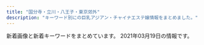 ```yaml
---
title: "国分寺・立川・八王子・東京郊外"
description: "キーワード別にの巨乳アジアン・チャイナエステ嬢情報をまとめました。"
---
```


新着画像と新着キーワードをまとめています。
2021年03月19日の情報です。

<DmmAffiliateIns />
<KeywordTable
  shops={
    [
    {
        "name": "Cawaii Girl\uff5e\u304b\u308f\u3044\u3044\u30ac\u30fc\u30eb\uff5e",
        "station": "JR\u56fd\u5206\u5bfa\u99c5\u5317\u53e3",
        "keywords": {},
        "url": "https://ca-girl.com/",
        "img_links": []
    },
    {
        "url": "http://aes-relax.com/",
        "station": "\u4e45\u7c73\u5ddd\u99c5\u5357\u53e3",
        "img_links": [
            "http://aes-relax.com/img/access/road5.jpg",
            "http://aes-relax.com/img/access/road4.jpg",
            "http://aes-relax.com/staff/sayuri/01.jpg",
            "http://aes-relax.com/pic/head.jpg",
            "http://aes-relax.com/pic/topimg3.jpg",
            "http://aes-relax.com/img/mline.png",
            "http://aes-relax.com/img/loadat.png",
            "http://aes-relax.com/img/access/road3.jpg",
            "http://aes-relax.com/img/access/road1.jpg",
            "http://aes-relax.com/staff/ichigo/01.jpg",
            "http://aes-relax.com/staff/koko/01.jpg",
            "http://aes-relax.com/img/ttl_staff.png",
            "http://aes-relax.com/img/access/roaddm.png",
            "http://aes-relax.com/pic/topimg2.jpg",
            "http://aes-relax.com/img/fline.png",
            "http://aes-relax.com/img/access/road2.jpg",
            "http://aes-relax.com/pic/topimg1.jpg",
            "http://aes-relax.com/staff/miyuki/01.jpg",
            "http://aes-relax.com/staff/miki/01.jpg",
            "http://aes-relax.com/staff/mayumi/01.jpg",
            "http://aes-relax.com/staff/maria/01.jpg",
            "http://aes-relax.com/staff/kaori/01.jpg"
        ],
        "name": "\u8309\u8389\u82b1\u30fb\u30b8\u30e3\u30b9\u30df\u30f3",
        "keywords": {
            "C": 15
        }
    },
    {
        "keywords": {},
        "url": "http://sh-akasur.work/",
        "station": "JR\u56fd\u5206\u5bfa\u99c5",
        "img_links": [
            "http://sh-akasur.work/uploads/190228/1-1Z22Q51242136.png",
            "http://sh-akasur.work/uploads/allimg/180620/sys.png",
            "http://sh-akasur.work/templets/default/picture/head.jpg",
            "http://sh-akasur.work/templets/default/picture/staff_t.jpg",
            "http://sh-akasur.work/uploads/190228/1-1Z22Q51020F4.jpg",
            "http://sh-akasur.work/templets/default/picture/rec1.png",
            "http://sh-akasur.work/uploads/210310/1-21031012560V58.jpg",
            "http://sh-akasur.work/uploads/180620/1-1P620101629244.png",
            "http://sh-akasur.work/uploads/180620/1-1P62010154K00.png",
            "http://sh-akasur.work/templets/default/picture/interior_t.jpg",
            "http://sh-akasur.work/templets/default/picture/news.jpg",
            "http://sh-akasur.work/uploads/180620/1-1P62010193X63.jpg"
        ],
        "name": "Sweet Honey \u30b9\u30a6\u30a3\u30fc\u30c8. \u30cf\u30cb\u30fc"
    },
    {
        "img_links": [
            "http://www.yuki.iesjp.com/files/003-03.jpg",
            "http://www.yuki.iesjp.com/images/shop/s5.jpg",
            "http://www.yuki.iesjp.com/images/shop/s4.jpg",
            "http://www.yuki.iesjp.com/images/shop/s2.jpg",
            "http://www.yuki.iesjp.com/files/004-02.jpg",
            "http://www.yuki.iesjp.com/files/001-03.jpg",
            "http://www.yuki.iesjp.com/files/003.jpg",
            "http://www.yuki.iesjp.com/files/004-03.jpg",
            "http://www.yuki.iesjp.com/images/shop/s6.jpg",
            "http://www.yuki.iesjp.com/images/shop/s7.jpg",
            "http://www.yuki.iesjp.com/files/003-02.jpg",
            "http://www.yuki.iesjp.com/files/002-02.jpg",
            "http://www.yuki.iesjp.com/files/002.jpg",
            "http://www.yuki.iesjp.com/files/004.jpg",
            "http://www.yuki.iesjp.com/images/r3.jpg",
            "http://www.yuki.iesjp.com/files/001-02.jpg",
            "http://www.yuki.iesjp.com/files/002-03.jpg",
            "http://www.yuki.iesjp.com/images/mobile.jpg",
            "http://www.yuki.iesjp.com/images/line.png",
            "http://www.yuki.iesjp.com/files/001.jpg",
            "http://www.yuki.iesjp.com/images/shop/s3.jpg",
            "http://www.yuki.iesjp.com/images/shop/s1.jpg",
            "http://www.yuki.iesjp.com/images/shop/s8.jpg"
        ],
        "station": "JR\u516b\u738b\u5b50\u99c5\u5317\u53e3",
        "keywords": {
            "87": 8,
            "86": 8,
            "C": 12,
            "D": 16
        },
        "name": "\u512a\u59eb",
        "url": "http://www.yuki.iesjp.com/"
    },
    {
        "keywords": {
            "D": 9,
            "89": 6,
            "90": 3
        },
        "url": "http://www.relax-aster.com/",
        "img_links": [
            "http://www.relax-aster.com/css/staff/staff007-a.jpg",
            "http://www.relax-aster.com/css/nav/nav-001.jpg",
            "http://www.relax-aster.com/css/staff/staff005.jpg",
            "http://www.relax-aster.com/css/staff/staff10-a.jpg",
            "http://www.relax-aster.com/css/nav/nav-005.jpg",
            "http://www.relax-aster.com/css/staff/staff003.jpg",
            "http://www.relax-aster.com/css/osusume09.jpg",
            "http://www.relax-aster.com/css/baner06.jpg",
            "http://www.relax-aster.com/css/staff/staff09.jpg",
            "http://www.relax-aster.com/css/nav/nav-006.jpg",
            "http://www.relax-aster.com/css/staff/staff0007.jpg",
            "http://www.relax-aster.com/css/staff/staff09-a.jpg",
            "http://www.relax-aster.com/css/staff/staff007-b.jpg",
            "http://www.relax-aster.com/css/staff/staff11-a.jpg",
            "http://www.relax-aster.com/css/nav/nav-004.jpg",
            "http://www.relax-aster.com/css/nav/nav-003.jpg",
            "http://www.relax-aster.com/css/top-left003.jpg",
            "http://www.relax-aster.com/css/staff/staff006.jpg",
            "http://www.relax-aster.com/css/staff/staff06-a.jpg",
            "http://www.relax-aster.com/css/staff/staff0001-a.jpg",
            "http://www.relax-aster.com/css/staff/staff011.jpg",
            "http://www.relax-aster.com/css/staff/staff0001-b.jpg",
            "http://www.relax-aster.com/css/staff/staff08-a.jpg",
            "http://www.relax-aster.com/css/staff/staff003-a.jpg",
            "http://www.relax-aster.com/css/nav/nav-002.jpg",
            "http://www.relax-aster.com/css/staff/staff00001.jpg",
            "http://www.relax-aster.com/css/tel01.png",
            "http://www.relax-aster.com/css/staff/staff10.jpg",
            "http://www.relax-aster.com/css/staff/staff005-a.jpg",
            "http://www.relax-aster.com/css/staff/staff08.jpg"
        ],
        "name": "\u30a2\u30b9\u30bf\u30fc",
        "station": "JR\u56fd\u5206\u5bfa\u99c5\u5357\u53e3"
    },
    {
        "name": "\u30a8\u30c7\u30f3\u306e\u5712",
        "img_links": [
            "http://e-hoya.info/images/acc05.jpg",
            "http://e-hoya.info/images/g4.jpg",
            "http://e-hoya.info/images/acc04.jpg",
            "http://e-hoya.info/images/g1.jpg",
            "http://e-hoya.info/images/g2.jpg",
            "http://e-hoya.info/images/acc01.jpg",
            "http://e-hoya.info/images/maga.png",
            "http://e-hoya.info/images/sr.jpg",
            "http://e-hoya.info/images/new-tit.png",
            "http://e-hoya.info/images/acc02.jpg",
            "http://e-hoya.info/images/point-card.png",
            "http://e-hoya.info/images/g3.jpg",
            "http://e-hoya.info/images/top.png",
            "http://e-hoya.info/images/acc03.jpg",
            "http://e-hoya.info/images/g0.jpg"
        ],
        "station": "\u4fdd\u8c37\u99c5\u5357\u53e3",
        "url": "http://e-hoya.info/",
        "keywords": {
            "C": 12,
            "D": 1
        }
    },
    {
        "station": "\u82b1\u5c0f\u91d1\u4e95\u99c5\u5357\u53e3",
        "name": "\u6708\u9999\u7f8e\u4eba",
        "url": "http://gekkabijin.tyo.cm/",
        "keywords": {},
        "img_links": []
    },
    {
        "name": "\u7d2b\u967d\u82b1",
        "img_links": [
            "http://e-hachiouji.com/images/top1.jpg",
            "http://e-hachiouji.com/images/g3.jpg",
            "http://e-hachiouji.com/images/g6.jpg",
            "http://e-hachiouji.com/images/g7.jpg",
            "http://e-hachiouji.com/images/banna2.jpg",
            "http://e-hachiouji.com/images/mobel.jpg",
            "http://e-hachiouji.com/images/g4.jpg",
            "http://e-hachiouji.com/images/banna1.jpg",
            "http://e-hachiouji.com/images/banna3.jpg",
            "http://e-hachiouji.com/images/g2.jpg",
            "http://e-hachiouji.com/images/ringo.jpg",
            "http://e-hachiouji.com/images/g9.jpg",
            "http://e-hachiouji.com/images/index-staff.png",
            "http://e-hachiouji.com/images/g5.jpg",
            "http://e-hachiouji.com/images/g8.jpg",
            "http://e-hachiouji.com/images/g10.jpg",
            "http://e-hachiouji.com/images/nana3.jpg"
        ],
        "keywords": {
            "C": 8
        },
        "station": "JR\u516b\u738b\u5b50\u99c5\u5317\u53e3",
        "url": "http://e-hachiouji.com/"
    },
    {
        "img_links": [
            "http://www.manshun-relax.xyz/images/rsubt3.png",
            "http://www.manshun-relax.xyz/images/m1.jpg",
            "http://www.manshun-relax.xyz/photo_news/upimg/141125caee64562cdf_0.jpg",
            "http://www.manshun-relax.xyz/files/010.jpg",
            "http://www.manshun-relax.xyz/files/008.jpg",
            "http://www.manshun-relax.xyz/files/009.jpg",
            "http://www.manshun-relax.xyz/photo_news/upimg/141125caee64562cdf_1.jpg",
            "http://www.manshun-relax.xyz/images/m3.jpg",
            "http://www.manshun-relax.xyz/images/slider-img001.jpg",
            "http://www.manshun-relax.xyz/images/b-online.png",
            "http://www.manshun-relax.xyz/files/004.jpg",
            "http://www.manshun-relax.xyz/files/002.jpg",
            "http://www.manshun-relax.xyz/images/rsubt4.png",
            "http://www.manshun-relax.xyz/files/007.jpg",
            "http://www.manshun-relax.xyz/images/rsubt7.png",
            "http://www.manshun-relax.xyz/files/005.jpg",
            "http://www.manshun-relax.xyz/images/m6.jpg",
            "http://www.manshun-relax.xyz/files/003.jpg",
            "http://www.manshun-relax.xyz/photo_news/upimg/375105f3745e630f9c_0.jpg",
            "http://www.manshun-relax.xyz/images/rsubt2.png",
            "http://www.manshun-relax.xyz/images/m2.jpg",
            "http://www.manshun-relax.xyz/photo_news/upimg/156215d3abbcabeb19_1.jpg",
            "http://www.manshun-relax.xyz/images/rsubt6.png",
            "http://www.manshun-relax.xyz/images/m4.jpg",
            "http://www.manshun-relax.xyz/images/b-tel.png",
            "http://www.manshun-relax.xyz/images/rsubt1.png",
            "http://www.manshun-relax.xyz/images/rsubt5.png",
            "http://www.manshun-relax.xyz/photo_news/upimg/156215d3abbcabeb19_0.jpg",
            "http://www.manshun-relax.xyz/files/001.jpg"
        ],
        "url": "http://www.manshun-relax.xyz/",
        "station": "JR\u516b\u738b\u5b50\u99c5\u5317\u53e3",
        "keywords": {
            "D": 64,
            "\u80f8": 2,
            "86": 40,
            "88": 16,
            "87": 16
        },
        "name": "\u6e80\u6625"
    },
    {
        "img_links": [
            "http://eilgft.xyz/uploads/200915/1-200915123934Y4.jpg",
            "http://eilgft.xyz/static/picture/room2.jpg",
            "http://eilgft.xyz/static/picture/room1.jpg",
            "http://eilgft.xyz/uploads/210301/1-210301130340535.jpg",
            "http://eilgft.xyz/static/picture/room3.jpg",
            "http://eilgft.xyz/static/picture/room4.jpg",
            "http://eilgft.xyz/uploads/200915/1-200915123952526.jpg",
            "http://eilgft.xyz/uploads/210317/1-21031G6051A24.jpg",
            "http://eilgft.xyz/static/picture/top.jpg"
        ],
        "station": "JR\u56fd\u5206\u5bfa\u99c5\u5357\u53e3",
        "name": "Relieve",
        "keywords": {
            "85": 3,
            "D": 9,
            "86": 6
        },
        "url": "http://eilgft.xyz/"
    },
    {
        "name": "Bali SPA",
        "url": "http://www.bali.mensnv.com/",
        "img_links": [
            "http://www.bali.mensnv.com/sp/images/news.jpg",
            "http://www.bali.mensnv.com/sp/images/time.jpg",
            "http://www.bali.mensnv.com/sp/menu/interior.jpg",
            "http://www.bali.mensnv.com/files/010-02.jpg",
            "http://www.bali.mensnv.com/sp/images/link_t.jpg",
            "http://www.bali.mensnv.com/images/link_t.png",
            "http://www.bali.mensnv.com/files/001.jpg",
            "http://www.bali.mensnv.com/sp/images/head.jpg",
            "http://www.bali.mensnv.com/files/011.jpg",
            "http://www.bali.mensnv.com/images/int2.png",
            "http://www.bali.mensnv.com/sp/images/newsb.jpg",
            "http://www.bali.mensnv.com/files/012-02.jpg",
            "http://www.bali.mensnv.com/images/news.jpg",
            "http://www.bali.mensnv.com/files/004-02.jpg",
            "http://www.bali.mensnv.com/images/sys3.png",
            "http://www.bali.mensnv.com/images/rec1.png",
            "http://www.bali.mensnv.com/files/014.jpg",
            "http://www.bali.mensnv.com/images/ta.jpg",
            "http://www.bali.mensnv.com/files/004.jpg",
            "http://www.bali.mensnv.com/files/009.jpg",
            "http://www.bali.mensnv.com/files/015-02.jpg",
            "http://www.bali.mensnv.com/files/003-02.jpg",
            "http://www.bali.mensnv.com/images/staff_t.png",
            "http://www.bali.mensnv.com/images/sm.jpg",
            "http://www.bali.mensnv.com/files/009-02.jpg",
            "http://www.bali.mensnv.com/images/rec2.png",
            "http://www.bali.mensnv.com/images/sys1.png",
            "http://www.bali.mensnv.com/sp/images/top.jpg",
            "http://www.bali.mensnv.com/files/013-02.jpg",
            "http://www.bali.mensnv.com/files/015.jpg",
            "http://www.bali.mensnv.com/files/007-02.jpg",
            "http://www.bali.mensnv.com/images/sys2.png",
            "http://www.bali.mensnv.com/images/int1.png",
            "http://www.bali.mensnv.com/files/006-02.jpg",
            "http://www.bali.mensnv.com/sp/images/staff_t.jpg",
            "http://www.bali.mensnv.com/images/mobile.jpg",
            "http://www.bali.mensnv.com/images/head.jpg",
            "http://www.bali.mensnv.com/sp/menu/staff.jpg",
            "http://www.bali.mensnv.com/images/line.png",
            "http://www.bali.mensnv.com/files/010.jpg",
            "http://www.bali.mensnv.com/files/011-02.jpg",
            "http://www.bali.mensnv.com/files/006.jpg",
            "http://www.bali.mensnv.com/files/003.jpg",
            "http://www.bali.mensnv.com/files/012.jpg",
            "http://www.bali.mensnv.com/files/007.jpg",
            "http://www.bali.mensnv.com/files/014-02.jpg",
            "http://www.bali.mensnv.com/sp/images/footer.jpg",
            "http://www.bali.mensnv.com/sp/images/topgirl.jpg",
            "http://www.bali.mensnv.com/sp/images/tel.jpg",
            "http://www.bali.mensnv.com/files/008.jpg",
            "http://www.bali.mensnv.com/sp/images/interior_t.jpg",
            "http://www.bali.mensnv.com/sp/menu/top.jpg",
            "http://www.bali.mensnv.com/images/interior_t.png",
            "http://www.bali.mensnv.com/files/008-02.jpg",
            "http://www.bali.mensnv.com/sp/images/pc.jpg",
            "http://www.bali.mensnv.com/images/concept.jpg",
            "http://www.bali.mensnv.com/files/013.jpg",
            "http://www.bali.mensnv.com/files/001-02.jpg"
        ],
        "keywords": {
            "85": 2,
            "E": 6,
            "88": 2,
            "87": 14,
            "86": 4,
            "90": 2,
            "D": 8,
            "C": 8,
            "89": 2
        },
        "station": "JR\u56fd\u5206\u5bfa\u99c5\u5317\u53e3"
    },
    {
        "keywords": {
            "86": 6,
            "D": 6,
            "85": 2,
            "C": 2
        },
        "name": "Kesin-\u30b1\u30b7\u30f3-",
        "station": "JR\u516b\u738b\u5b50\u99c5\u5317\u53e3",
        "img_links": [
            "http://esthe-aroma.jp.net/images/r3.jpg",
            "http://esthe-aroma.jp.net/images/kan.jpg",
            "http://esthe-aroma.jp.net/images/now-printing.jpg",
            "http://esthe-aroma.jp.net/images/cg021.jpg",
            "http://esthe-aroma.jp.net/images/cg041.jpg",
            "http://esthe-aroma.jp.net/images/cg04.jpg",
            "http://esthe-aroma.jp.net/images/ri.jpg",
            "http://esthe-aroma.jp.net/images/a21.jpg",
            "http://esthe-aroma.jp.net/images/a22.jpg",
            "http://esthe-aroma.jp.net/images/mi.jpg",
            "http://esthe-aroma.jp.net/images/qrc.png",
            "http://esthe-aroma.jp.net/images/r2.jpg",
            "http://esthe-aroma.jp.net/images/a4.jpg",
            "http://esthe-aroma.jp.net/images/cg01.jpg",
            "http://esthe-aroma.jp.net/images/a2.jpg",
            "http://esthe-aroma.jp.net/images/cg02.jpg",
            "http://esthe-aroma.jp.net/images/r4.jpg",
            "http://esthe-aroma.jp.net/images/r1.jpg",
            "http://esthe-aroma.jp.net/images/cg031.jpg",
            "http://esthe-aroma.jp.net/images/cg011.jpg",
            "http://esthe-aroma.jp.net/images/a3.jpg",
            "http://esthe-aroma.jp.net/images/20040.jpg",
            "http://esthe-aroma.jp.net/images/cg03.jpg",
            "http://esthe-aroma.jp.net/images/8831.jpg",
            "http://esthe-aroma.jp.net/images/a1.jpg"
        ],
        "url": "http://esthe-aroma.jp.net/"
    },
    {
        "name": "Dear",
        "img_links": [
            "https://dear.tyo.cm/photos/sites/45/2021/03/2021030502351960.jpeg",
            "https://dear.tyo.cm/photos/sites/45/2020/11/2020112322361320.jpeg",
            "https://dear.tyo.cm/photos/sites/45/2021/03/2021031201265948.jpeg",
            "https://dear.tyo.cm/photos/sites/45/2021/01/2021012018180849.jpeg",
            "https://dear.tyo.cm/images/koko_200x40.png",
            "https://dear.tyo.cm/images/room4.jpg",
            "https://dear.tyo.cm/images/1.jpg",
            "https://dear.tyo.cm/photos/sites/45/2021/03/2021030910283925.jpeg",
            "https://dear.tyo.cm/images/room2.jpg",
            "https://dear.tyo.cm/images/s_link.jpg",
            "https://dear.tyo.cm/images/info2.jpg",
            "https://dear.tyo.cm/images/room3.jpg",
            "https://dear.tyo.cm/photos/sites/45/2021/02/2021022412564061.jpeg",
            "https://dear.tyo.cm/images/s_staff.jpg",
            "https://dear.tyo.cm/photos/sites/45/2021/03/2021031923414695.jpeg",
            "https://dear.tyo.cm/images/staff0.jpg",
            "https://dear.tyo.cm/images/paypay.jpg",
            "https://dear.tyo.cm/photos/sites/45/2020/11/2020111212330332.jpeg",
            "https://dear.tyo.cm/images/member.jpg",
            "https://dear.tyo.cm/images/bj3.jpg",
            "https://dear.tyo.cm/images/link1.jpg",
            "https://dear.tyo.cm/images/amore.jpg",
            "https://dear.tyo.cm/images/top.jpg",
            "https://dear.tyo.cm/photos/sites/45/2021/03/2021030814171875.jpeg",
            "https://dear.tyo.cm/photos/sites/45/2021/03/2021030923384449.jpeg",
            "https://dear.tyo.cm/images/room1.jpg",
            "https://dear.tyo.cm/photos/sites/45/2021/03/2021031501311420.jpeg",
            "https://dear.tyo.cm/photos/sites/45/2020/10/2020102600214249.jpeg",
            "https://dear.tyo.cm/photos/sites/45/2021/03/2021031514284231.jpeg",
            "https://dear.tyo.cm/photos/sites/45/2020/07/2020071014255597.jpeg",
            "https://esta-kanto.com/img/kanto/esta-200_40.jpg",
            "https://dear.tyo.cm/photos/sites/45/2021/03/2021031514503951.jpeg",
            "https://dear.tyo.cm/images/bj1.jpg",
            "https://dear.tyo.cm/images/s_info.jpg"
        ],
        "station": "JR\u516b\u738b\u5b50\u99c5\u5317\u53e3",
        "keywords": {
            "D": 21,
            "\u4e73": 16,
            "C": 3,
            "E": 2,
            "\u5de8\u4e73": 16
        },
        "url": "https://dear.tyo.cm/"
    },
    {
        "img_links": [
            "http://kosakura.es-relax.info/gals/miya1.jpg",
            "http://kosakura.es-relax.info/images/c03.jpg",
            "http://kosakura.es-relax.info/images/sp-line.png",
            "http://kosakura.es-relax.info/images/sp-staff-list.png",
            "http://kosakura.es-relax.info/images/c04.jpg",
            "http://kosakura.es-relax.info/gals/nana1.jpg",
            "http://kosakura.es-relax.info/gals/mimi1.jpg",
            "http://kosakura.es-relax.info/gals/yuyu1.jpg",
            "http://kosakura.es-relax.info/images/m-tel.png",
            "http://kosakura.es-relax.info/images/m-foot.png",
            "http://kosakura.es-relax.info/gals/sora1.jpg",
            "http://kosakura.es-relax.info/images/c01.jpg",
            "http://kosakura.es-relax.info/images/c02.jpg",
            "http://kosakura.es-relax.info/gals/haru1.jpg"
        ],
        "name": "\u5c0f\u685c",
        "url": "http://kosakura.es-relax.info/",
        "keywords": {
            "C": 7,
            "D": 1
        },
        "station": "JR\u56fd\u5206\u5bfa\u99c5\u5357\u53e3"
    },
    {
        "station": "JR\u65b0\u79cb\u6d25\u99c5",
        "url": "http://uimopgh.xyz/",
        "img_links": [
            "http://uimopgh.xyz/static/picture/g-18-1-825x510.png",
            "http://uimopgh.xyz/uploads/201028/1-20102Q2515NB.jpg",
            "http://uimopgh.xyz/static/picture/sxiipvuhchfndhi.jpg",
            "http://uimopgh.xyz/uploads/201029/1-20102911141G32.jpg",
            "http://uimopgh.xyz/uploads/201030/1-201030103956393.jpg",
            "http://uimopgh.xyz/static/picture/icon_new.png",
            "http://uimopgh.xyz/static/picture/xflkoxorbu5grzm.jpg",
            "http://uimopgh.xyz/static/picture/4ukiopgrtlrtare.png",
            "http://uimopgh.xyz/uploads/201028/1-20102Q25105205.jpg",
            "http://uimopgh.xyz/uploads/201029/1-2010291113422J.jpg",
            "http://uimopgh.xyz/uploads/201029/1-20102911130K00.jpg",
            "http://uimopgh.xyz/uploads/201029/1-201029111330B3.jpg",
            "http://uimopgh.xyz/static/picture/eputr6bhw8dj2l1.jpg",
            "http://uimopgh.xyz/uploads/201029/1-20102911131QE.jpg",
            "http://uimopgh.xyz/uploads/201029/1-201029111354604.jpg",
            "http://uimopgh.xyz/uploads/201029/1-2010291F00E16.jpg",
            "http://uimopgh.xyz/uploads/201028/1-20102Q25212418.jpg",
            "http://uimopgh.xyz/uploads/201029/1-201029111405923.jpg",
            "http://uimopgh.xyz/static/picture/vis_theptframe.png"
        ],
        "name": "Aroma Pure",
        "keywords": {
            "G": 1,
            "H": 1,
            "\u30bb\u30af\u30b7\u30fc": 1
        }
    },
    {
        "name": "\u5b89\u5fc3\u82d1",
        "url": "http://www.ai-es.info/",
        "station": "JR\u516b\u738b\u5b50\u99c5\u5357\u53e3",
        "keywords": {
            "84": 2,
            "88": 1,
            "86": 1,
            "87": 2
        },
        "img_links": [
            "http://www.ai-es.info/img/momo2.jpg",
            "http://www.ai-es.info/images/interior.png",
            "http://www.ai-es.info/img/rei2.jpg",
            "http://www.ai-es.info/images/mobile.jpg",
            "http://www.ai-es.info/img/yumi1.jpg",
            "http://www.ai-es.info/img/momo.jpg",
            "http://www.ai-es.info/images/s1.jpg",
            "http://www.ai-es.info/images/b1.png",
            "http://www.ai-es.info/images/b2.png",
            "http://www.ai-es.info/img/momo3.jpg",
            "http://www.ai-es.info/img/mimi2.jpg",
            "http://www.ai-es.info/images/head.jpg",
            "http://www.ai-es.info/img/mimi1.jpg",
            "http://www.ai-es.info/images/topgirl.jpg",
            "http://www.ai-es.info/images/s2.png",
            "http://www.ai-es.info/images/news.jpg",
            "http://www.ai-es.info/img/aya.jpg",
            "http://www.ai-es.info/img/yumi.jpg",
            "http://www.ai-es.info/img/rei.jpg",
            "http://www.ai-es.info/img/emi.jpg",
            "http://www.ai-es.info/img/aya1.jpg",
            "http://www.ai-es.info/img/emi1.jpg",
            "http://www.ai-es.info/img/mimi.jpg",
            "http://www.ai-es.info/img/rei1.jpg",
            "http://www.ai-es.info/images/interior_t.png",
            "http://www.ai-es.info/images/rem.jpg",
            "http://www.ai-es.info/images/staff_t.png",
            "http://www.ai-es.info/img/momo1.jpg"
        ]
    },
    {
        "station": "\u3072\u3070\u308a\u30f6\u4e18\u99c5\u5357\u53e3",
        "url": "http://sln-heal.com/",
        "img_links": [
            "http://sln-heal.com/i/files/homeimg.jpg",
            "http://sln-heal.com/pic/topimg5.png",
            "http://sln-heal.com/pic/topimg3.png",
            "http://sln-heal.com/pic/head.jpg",
            "http://sln-heal.com/img/ttl_staff.jpg",
            "http://sln-heal.com/staff/risa/01mb.jpg",
            "http://sln-heal.com/staff/yuki/01mb.jpg",
            "http://sln-heal.com/staff/risa/01.jpg",
            "http://sln-heal.com/pic/topimg1.png",
            "http://sln-heal.com/staff/nana/01.jpg",
            "http://sln-heal.com/staff/nana/01mb.jpg",
            "http://sln-heal.com/pic/topimg4.png",
            "http://sln-heal.com/pic/topimg2.png",
            "http://sln-heal.com/staff/aya/01mb.jpg",
            "http://sln-heal.com/img/ttl_mobile.png",
            "http://sln-heal.com/staff/yuki/01.jpg",
            "http://sln-heal.com/img/ttl_rec.png",
            "http://sln-heal.com/staff/aya/01.jpg",
            "http://sln-heal.com/img/att.png"
        ],
        "keywords": {
            "C": 13
        },
        "name": "\u304d\u3089\u3089"
    },
    {
        "name": "\u821e",
        "url": "http://www.kunitachi-mai.info/",
        "station": "JR\u56fd\u7acb\u99c5\u5357\u53e3",
        "img_links": [
            "http://www.kunitachi-mai.info/gals/rina1.jpg",
            "http://www.kunitachi-mai.info/images/img4.jpg",
            "http://www.kunitachi-mai.info/gals/sora1.jpg",
            "http://www.kunitachi-mai.info/images/qr.jpg",
            "http://www.kunitachi-mai.info/gals/yuri1.jpg",
            "http://www.kunitachi-mai.info/gals/riri1.jpg",
            "http://www.kunitachi-mai.info/gals/mina1.jpg",
            "http://www.kunitachi-mai.info/i/images/top.jpg",
            "http://www.kunitachi-mai.info/images/kp01.jpg",
            "http://www.kunitachi-mai.info/gals/morika1.jpg",
            "http://www.kunitachi-mai.info/gals/miho1.jpg",
            "http://www.kunitachi-mai.info/images/img2.jpg",
            "http://www.kunitachi-mai.info/gals/hitomi1.jpg",
            "http://www.kunitachi-mai.info/gals/emi1.jpg",
            "http://www.kunitachi-mai.info/images/img1.jpg",
            "http://www.kunitachi-mai.info/gals/mirai1.jpg",
            "http://www.kunitachi-mai.info/gals/yuyu1.jpg",
            "http://www.kunitachi-mai.info/gals/aya1.jpg",
            "http://www.kunitachi-mai.info/images/img3.jpg",
            "http://www.kunitachi-mai.info/gals/risa1.jpg"
        ],
        "keywords": {
            "D": 1,
            "E": 1
        }
    },
    {
        "url": "https://www.akasuriya.org/",
        "name": "\u30a2\u30ab\u30b9\u30ea\u5c4b",
        "keywords": {},
        "img_links": [
            "https://static.wixstatic.com/media/49fc95_0f2106c630074f6dbce7d28fd3f5bc84~mv2_d_6000_3376_s_4_2.jpg",
            "https://static.wixstatic.com/media/cda177_97b39967e0fb4860b7ddf1b402516741~mv2_d_5760_3840_s_4_2.jpg",
            "https://static.wixstatic.com/media/49fc95_444f73c8dba945fab71a1648f25a9e58~mv2_d_6000_3376_s_4_2.jpg",
            "https://static.wixstatic.com/media/49fc95_2899b6e0ea7a4cc7b95b99f6fe67d30e~mv2_d_3801_2207_s_2.jpeg",
            "https://static.wixstatic.com/media/cda177_ff0f23b7b7ab47e5a5504bddb2fee88a~mv2_d_7040_3733_s_4_2.jpg"
        ],
        "station": "JR\u516b\u738b\u5b50\u99c5\u5317\u53e3"
    },
    {
        "station": "JR\u516b\u738b\u5b50\u99c5\u5317\u53e3",
        "keywords": {
            "86": 18,
            "D": 48,
            "F": 4,
            "\u30bb\u30af\u30b7\u30fc": 1,
            "87": 17,
            "E": 58,
            "85": 75
        },
        "name": "\u516b\u738b\u5b50\u871c\u5922",
        "url": "https://es-cream.tokyo/",
        "img_links": [
            "https://es-cream.tokyo/wp-content/uploads/2020/02/WeChat-Image_20200210121531.jpg",
            "https://es-cream.tokyo/wp-content/uploads/2020/10/WeChat-Image_20201016173923-1.jpg",
            "https://es-cream.tokyo/wp-content/uploads/2019/06/WeChat-Image_20190610230334.jpg",
            "https://es-cream.tokyo/wp-content/uploads/2020/03/WeChat-Image_20200311180439.jpg",
            "https://es-cream.tokyo/wp-content/uploads/2019/09/WeChat-Image_20190911125852.jpg",
            "https://es-cream.tokyo/wp-content/uploads/2020/02/WeChat-Image_20200210121526.jpg",
            "https://es-cream.tokyo/wp-content/uploads/2019/03/WeChat-Image_20190330130050-698x1024.jpg",
            "https://es-cream.tokyo/wp-content/themes/template-salon2/images/main-img.jpg",
            "https://es-cream.tokyo/wp-content/uploads/2020/08/WeChat-Image_20200829205301.jpg",
            "https://es-cream.tokyo/wp-content/uploads/2020/10/WeChat-Image_20201016173923-500x750.jpg",
            "https://es-cream.tokyo/wp-content/uploads/2020/03/WeChat-Image_20200311180435.jpg",
            "https://es-cream.tokyo/wp-content/uploads/2019/02/1WeChat-Image_20190201215504.jpg",
            "https://es-cream.tokyo/wp-content/uploads/2019/11/WeChat-Image_20191125122405-200x300.jpg",
            "https://es-cream.tokyo/wp-content/uploads/2019/03/WeChat-Image_20190330130050.jpg",
            "https://es-cream.tokyo/wp-content/uploads/2020/02/WeChat-Image_20200210121526-200x300.jpg",
            "https://es-cream.tokyo/wp-content/themes/template-salon2/images/campaign-bnr.png",
            "https://es-cream.tokyo/wp-content/uploads/2019/03/WeChat-Image_20190313150944-232x300.jpg",
            "https://es-cream.tokyo/wp-content/uploads/2019/07/WeChat-Image_20190729162551-200x300.jpg",
            "https://es-cream.tokyo/wp-content/themes/template-salon2/images/main-img2.jpg",
            "https://es-cream.tokyo/wp-content/uploads/2020/12/WeChat-Image_20201204132408.jpg",
            "https://es-cream.tokyo/wp-content/themes/template-salon2/images/main-img3.jpg",
            "https://es-cream.tokyo/wp-content/uploads/2019/10/WeChat-Image_20191021151113.jpg",
            "https://es-cream.tokyo/wp-content/uploads/2020/07/WeChat-Image_20200703123629.jpg",
            "https://es-cream.tokyo/wp-content/uploads/2019/07/WeChat-Image_20190729162551.jpg",
            "https://es-cream.tokyo/wp-content/uploads/2019/02/WeChat-Image_20190201215504.jpg",
            "https://es-cream.tokyo/wp-content/uploads/2019/07/WeChat-Image_20190706201522.jpg",
            "https://es-cream.tokyo/wp-content/themes/template-salon2/images/newface-ttl.jpg",
            "https://es-cream.tokyo/wp-content/uploads/2020/12/WeChat-Image_20201211200333.jpg",
            "https://es-cream.tokyo/wp-content/uploads/2019/07/WeChat-Image_20190703174151-200x300.jpg",
            "https://es-cream.tokyo/wp-content/uploads/2019/12/WeChat-Image_20191206183034.jpg",
            "https://es-cream.tokyo/wp-content/uploads/2019/09/WeChat-Image_20191017130455.jpg",
            "https://es-cream.tokyo/wp-content/themes/template-salon2/images/info.png",
            "https://es-cream.tokyo/wp-content/uploads/2019/03/WeChat-Image_20190323191717-223x300.jpg",
            "https://es-cream.tokyo/wp-content/uploads/2021/01/WeChat-Image_20210112113002.jpg",
            "https://es-cream.tokyo/wp-content/uploads/2019/07/WeChat-Image_20190703174151.jpg",
            "https://es-cream.tokyo/wp-content/uploads/2019/06/WeChat-Image_20190610173440.jpg",
            "https://es-cream.tokyo/wp-content/uploads/2021/02/WeChat-Image_20210218174257.jpg",
            "https://es-cream.tokyo/wp-content/uploads/2021/01/WeChat-Image_20210112112948.jpg",
            "http://es-cream.tokyo/wp-content/uploads/2019/12/1ed5c1c5fbbb849a52bb037f487dfb48.png",
            "https://es-cream.tokyo/wp-content/uploads/2019/04/WeChat-Image_20190417211734.jpg",
            "https://es-cream.tokyo/wp-content/uploads/2020/10/WeChat-Image_20201016173923.jpg",
            "https://es-cream.tokyo/wp-content/uploads/2020/03/WeChat-Image_20200311180435-200x300.jpg",
            "https://es-cream.tokyo/wp-content/uploads/2020/04/WeChat-Image_20200413174323.jpg",
            "https://es-cream.tokyo/wp-content/uploads/2019/11/WeChat-Image_20191125122405.jpg",
            "https://es-cream.tokyo/wp-content/themes/template-salon2/images/m-info.png",
            "https://es-cream.tokyo/wp-content/uploads/2019/06/WeChat-Image_20190607173911.jpg",
            "https://es-cream.tokyo/wp-content/uploads/2019/03/WeChat-Image_20190309113402-215x300.jpg",
            "https://es-cream.tokyo/wp-content/uploads/2020/12/WeChat-Image_20201211200327.jpg",
            "https://es-cream.tokyo/wp-content/uploads/2019/05/WeChat-Image_20190517141820.jpg",
            "https://es-cream.tokyo/wp-content/uploads/2019/10/WeChat-Image_20191021151113-200x300.jpg",
            "https://es-cream.tokyo/wp-content/uploads/2020/04/WeChat-Image_20200409165754.jpg",
            "https://es-cream.tokyo/wp-content/uploads/2021/02/WeChat-Image_20210218174311.jpg",
            "https://es-cream.tokyo/wp-content/uploads/2019/04/WeChat-Image_20190417211734-235x300.jpg",
            "https://es-cream.tokyo/wp-content/uploads/2019/02/1WeChat-Image_20190201215450.jpg",
            "https://es-cream.tokyo/wp-content/uploads/2019/03/WeChat-Image_20190330130050-205x300.jpg",
            "https://es-cream.tokyo/wp-content/uploads/2019/12/WeChat-Image_20191223160307.jpg",
            "https://es-cream.tokyo/wp-content/uploads/2019/03/WeChat-Image_20190330130038.jpg",
            "https://es-cream.tokyo/wp-content/uploads/2020/08/WeChat-Image_20200829205256.jpg",
            "https://es-cream.tokyo/wp-content/uploads/2019/02/WeChat-Image_20190201215450.jpg",
            "https://es-cream.tokyo/wp-content/uploads/2019/08/WeChat-Image_20190827142201.jpg",
            "https://es-cream.tokyo/wp-content/uploads/2020/03/WeChat-Image_20200311180443.jpg",
            "https://es-cream.tokyo/wp-content/uploads/2020/04/WeChat-Image_20200409165808.jpg",
            "https://es-cream.tokyo/wp-content/themes/template-salon2/images/news-ttl.jpg",
            "https://es-cream.tokyo/wp-content/uploads/2019/03/WeChat-Image_20190330130038-205x300.jpg",
            "https://es-cream.tokyo/wp-content/uploads/2019/07/WeChat-Image_20190706201522-200x300.jpg",
            "https://es-cream.tokyo/wp-content/uploads/2019/03/WeChat-Image_20190313150944.jpg",
            "https://es-cream.tokyo/wp-content/uploads/2019/06/WeChat-Image_20190607173911-200x300.jpg",
            "https://es-cream.tokyo/wp-content/uploads/2019/06/WeChat-Image_20190610230334-200x300.jpg",
            "https://es-cream.tokyo/wp-content/uploads/2020/03/WeChat-Image_20200311180447.jpg",
            "https://es-cream.tokyo/wp-content/uploads/2020/04/WeChat-Image_20200409165811.jpg",
            "https://es-cream.tokyo/wp-content/uploads/2019/03/WeChat-Image_20190323191717.jpg"
        ]
    },
    {
        "img_links": [
            "http://www.mens-hana.info/files/004.jpg",
            "http://www.mens-hana.info/img/gm6.png",
            "http://www.mens-hana.info/img/goback.jpg",
            "http://www.mens-hana.info/files/002-02.jpg",
            "http://www.mens-hana.info/files/007-02.jpg",
            "http://www.mens-hana.info/files/003-02.jpg",
            "http://www.mens-hana.info/img/gm1.png",
            "http://www.mens-hana.info/i/img/line-rec.jpg",
            "http://www.mens-hana.info/img/gm3.png",
            "http://www.mens-hana.info/files/013-02.jpg",
            "http://www.mens-hana.info/img/frame_m.png",
            "http://www.mens-hana.info/files/003.jpg",
            "http://www.mens-hana.info/i/img/line-staff.jpg",
            "http://www.mens-hana.info/img/gm5.png",
            "http://www.mens-hana.info/files/009-02.jpg",
            "http://www.mens-hana.info/img/gm2.png",
            "http://www.mens-hana.info/files/011.jpg",
            "http://www.mens-hana.info/img/gm4.png",
            "http://www.mens-hana.info/img/new_item.jpg",
            "http://www.mens-hana.info/img/p3t1.png",
            "http://www.mens-hana.info/files/015-02.jpg",
            "http://www.mens-hana.info/files/012-02.jpg",
            "http://www.mens-hana.info/img/line1.png",
            "http://www.mens-hana.info/img/flower.png",
            "http://www.mens-hana.info/img/topt2.png",
            "http://www.mens-hana.info/files/014-02.jpg",
            "http://www.mens-hana.info/img/mobile.png",
            "http://www.mens-hana.info/img/p4t1.png",
            "http://www.mens-hana.info/img/p6t1.png",
            "http://www.mens-hana.info/files/017.jpg",
            "http://www.mens-hana.info/files/008-02.jpg",
            "http://www.mens-hana.info/files/006-02.jpg",
            "http://www.mens-hana.info/i/img/line-acc.jpg",
            "http://www.mens-hana.info/i/img/line-sys.jpg",
            "http://www.mens-hana.info/files/012.jpg",
            "http://www.mens-hana.info/files/008.jpg",
            "http://www.mens-hana.info/files/006.jpg",
            "http://www.mens-hana.info/img/p2t1.png",
            "http://www.mens-hana.info/img/age.png",
            "http://www.mens-hana.info/files/015.jpg",
            "http://www.mens-hana.info/img/fly.png",
            "http://www.mens-hana.info/files/013.jpg",
            "http://www.mens-hana.info/files/017-02.jpg",
            "http://www.mens-hana.info/files/011-02.jpg",
            "http://www.mens-hana.info/files/002.jpg",
            "http://www.mens-hana.info/files/005-02.jpg",
            "http://www.mens-hana.info/files/005.jpg",
            "http://www.mens-hana.info/img/topt4.png",
            "http://www.mens-hana.info/files/009.jpg",
            "http://www.mens-hana.info/img/p5t1.png",
            "http://www.mens-hana.info/img/topt1.png",
            "http://www.mens-hana.info/img/tel.png",
            "http://www.mens-hana.info/files/004-02.jpg",
            "http://www.mens-hana.info/files/014.jpg",
            "http://www.mens-hana.info/i/img/line-cam.jpg",
            "http://www.mens-hana.info/files/007.jpg"
        ],
        "keywords": {
            "83": 2,
            "89": 2,
            "C": 49,
            "86": 14,
            "E": 2,
            "84": 2,
            "D": 2,
            "85": 38
        },
        "name": "\u82b1",
        "station": "JR\u56fd\u5206\u5bfa\u99c5\u5317\u53e3",
        "url": "http://www.mens-hana.info/"
    },
    {
        "url": "http://uuka.loveyaku.com/",
        "station": "JR\u516b\u738b\u5b50\u99c5\u5357\u53e3",
        "img_links": [
            "http://uuka.loveyaku.com/imgs/nav/nb02.png",
            "http://uuka.loveyaku.com/imgs/lunbo/photo02.jpg",
            "http://uuka.loveyaku.com/imgs/lunbo/photo04.jpg",
            "http://uuka.loveyaku.com/imgs/nav/nb01.png",
            "http://uuka.loveyaku.com/imgs/bttel.png",
            "http://uuka.loveyaku.com/imgs/nav/nb06.png",
            "http://uuka.loveyaku.com/imgs/nav/nb05.png",
            "http://uuka.loveyaku.com/imgs/header.png",
            "http://uuka.loveyaku.com/imgs/temp_boshu.jpg",
            "http://uuka.loveyaku.com/imgs/headline.png",
            "http://uuka.loveyaku.com/imgs/information.jpg",
            "http://uuka.loveyaku.com/imgs/mobile.jpg",
            "http://uuka.loveyaku.com/imgs/lunbo/photo03.jpg",
            "http://uuka.loveyaku.com/imgs/lunbo/photo01.jpg",
            "http://uuka.loveyaku.com/imgs/address.png",
            "http://uuka.loveyaku.com/imgs/bar_therapist.png",
            "http://uuka.loveyaku.com/imgs/nav/nb03.png",
            "http://uuka.loveyaku.com/imgs/nav/nb04.png"
        ],
        "name": "\u7652\u60a0\u83ef",
        "keywords": {
            "C": 7
        }
    },
    {
        "img_links": [
            "http://es-aroma.tokyo/wp-content/uploads/2019/02/aromaspa.jpg",
            "http://es-aroma.tokyo/wp-content/uploads/2018/10/WeChat-Image_20181029125000-e1556001210148-267x400.jpg",
            "http://es-aroma.tokyo/wp-content/uploads/2019/07/WeChat-Image_20190714212613.jpg",
            "http://es-aroma.tokyo/wp-content/uploads/2020/12/WeChat-Image_20201224193425.jpg",
            "http://es-aroma.tokyo/wp-content/uploads/2019/08/WeChat-Image_20190808180223-267x400.jpg",
            "http://es-aroma.tokyo/wp-content/uploads/2019/08/WeChat-Image_20190808180223.jpg",
            "http://es-aroma.tokyo/wp-content/themes/template-salon2/images/news-ttl.jpg",
            "http://es-aroma.tokyo/wp-content/uploads/2021/01/WeChat-Image_20210107221401.jpg",
            "http://es-aroma.tokyo/wp-content/uploads/2019/04/WeChat-Image_20190411151618-e1556001274541.jpg",
            "http://es-aroma.tokyo/wp-content/uploads/2018/07/mmexport1531561329219-267x400.jpg",
            "http://es-aroma.tokyo/wp-content/uploads/2019/01/3628646e3e3b10f161d4a2a372b0d27e-1.png",
            "http://es-aroma.tokyo/wp-content/uploads/2019/10/WeChat-Image_20191008130122-267x400.jpg",
            "http://es-aroma.tokyo/wp-content/themes/template-salon2/images/main-img3.jpg",
            "http://es-aroma.tokyo/wp-content/uploads/2019/06/WeChat-Image_20190603163147.jpg",
            "http://es-aroma.tokyo/wp-content/uploads/2020/11/WeChat-Image_20201121191958-267x400.jpg",
            "http://es-aroma.tokyo/wp-content/uploads/2020/12/WeChat-Image_20201224193413-267x400.jpg",
            "http://es-aroma.tokyo/wp-content/uploads/2020/10/WeChat-Image_20201002174908.jpg",
            "http://es-aroma.tokyo/wp-content/uploads/2019/06/WeChat-Image_20190603163151.jpg",
            "http://es-aroma.tokyo/wp-content/uploads/2019/11/WeChat-Image_20191109113420.jpg",
            "http://es-aroma.tokyo/wp-content/uploads/2019/07/WeChat-Image_20190724131251.jpg",
            "http://es-aroma.tokyo/wp-content/uploads/2019/06/WeChat-Image_20190603163135.jpg",
            "http://es-aroma.tokyo/wp-content/uploads/2019/09/WeChat-Image_20190917145915.jpg",
            "http://es-aroma.tokyo/wp-content/themes/template-salon2/images/newface-ttl.jpg",
            "http://es-aroma.tokyo/wp-content/uploads/2019/10/WeChat-Image_20191008130125.jpg",
            "http://es-aroma.tokyo/wp-content/uploads/2020/10/WeChat-Image_20201022153341.jpg",
            "http://es-aroma.tokyo/wp-content/uploads/2020/11/WeChat-Image_20201121223013.jpg",
            "http://es-aroma.tokyo/wp-content/uploads/2019/08/WeChat-Image_20190826193316.jpg",
            "http://es-aroma.tokyo/wp-content/uploads/2021/01/WeChat-Image_20210118180257.jpg",
            "http://es-aroma.tokyo/wp-content/uploads/2019/07/WeChat-Image_20190724131251-267x400.jpg",
            "http://es-aroma.tokyo/wp-content/themes/template-salon2/images/pickup-ttl.jpg",
            "http://es-aroma.tokyo/wp-content/uploads/2019/02/WeChat-Image_20190201215531.jpg",
            "http://es-aroma.tokyo/wp-content/themes/template-salon2/images/main-img1.jpg",
            "http://es-aroma.tokyo/wp-content/uploads/2020/09/WeChat-Image_20200927221300.jpg",
            "http://es-aroma.tokyo/wp-content/uploads/2020/12/WeChat-Image_20201211154852-267x400.jpg",
            "http://es-aroma.tokyo/wp-content/uploads/2019/11/WeChat-Image_20191109113420-267x400.jpg",
            "http://es-aroma.tokyo/wp-content/uploads/2019/10/WeChat-Image_20191008130122.jpg",
            "http://es-aroma.tokyo/wp-content/uploads/2019/06/WeChat-Image_20190627174848.jpg",
            "http://es-aroma.tokyo/wp-content/uploads/2019/06/WeChat-Image_20190603163156.jpg",
            "http://es-aroma.tokyo/wp-content/uploads/2019/05/WeChat-Image_20190524171025-267x400.jpg",
            "http://es-aroma.tokyo/wp-content/uploads/2019/09/WeChat-Image_20190904115149.jpg",
            "http://es-aroma.tokyo/wp-content/uploads/2021/01/WeChat-Image_20210118180303.jpg",
            "http://es-aroma.tokyo/wp-content/uploads/2020/12/WeChat-Image_20201211154911.jpg",
            "http://es-aroma.tokyo/wp-content/uploads/2020/02/WeChat-Image_20200205163538.jpg",
            "http://es-aroma.tokyo/wp-content/uploads/2019/02/WeChat-Image_20190201215519.jpg",
            "http://es-aroma.tokyo/wp-content/uploads/2018/10/WeChat-Image_20181010202158-e1556001434192-267x400.jpg",
            "http://es-aroma.tokyo/wp-content/uploads/2020/10/WeChat-Image_20201026115623.jpg",
            "http://es-aroma.tokyo/wp-content/uploads/2019/09/WeChat-Image_20190917145915-267x400.jpg",
            "http://es-aroma.tokyo/wp-content/uploads/2021/03/WeChat-Image_20210308154149.jpg",
            "http://es-aroma.tokyo/wp-content/uploads/2019/05/WeChat-Image_20190524171025.jpg",
            "http://es-aroma.tokyo/wp-content/uploads/2020/11/WeChat-Image_20201121191958.jpg",
            "http://es-aroma.tokyo/wp-content/uploads/2018/01/1mmexport1517029294486-267x400.jpg",
            "http://es-aroma.tokyo/wp-content/uploads/2018/01/1mmexport1517029271436-267x400.jpg",
            "http://es-aroma.tokyo/wp-content/uploads/2019/07/WeChat-Image_20190714212609.jpg",
            "http://es-aroma.tokyo/wp-content/uploads/2019/12/BeautyPlus_20191229223539066_save.jpg",
            "http://es-aroma.tokyo/wp-content/uploads/2019/07/WeChat-Image_20190714212617.jpg",
            "http://es-aroma.tokyo/wp-content/uploads/2020/12/WeChat-Image_20201224193420.jpg",
            "http://es-aroma.tokyo/wp-content/uploads/2020/08/WeChat-Image_20200825210507.jpg",
            "http://es-aroma.tokyo/wp-content/uploads/2020/08/WeChat-Image_20200825210507-267x400.jpg",
            "http://es-aroma.tokyo/wp-content/themes/template-salon2/images/campaign-bnr.png",
            "http://es-aroma.tokyo/wp-content/uploads/2018/01/pickup7-266x400.jpg",
            "http://es-aroma.tokyo/wp-content/uploads/2020/12/WeChat-Image_20201224193413.jpg",
            "http://es-aroma.tokyo/wp-content/uploads/2019/06/WeChat-Image_20190613133937.jpg",
            "http://es-aroma.tokyo/wp-content/uploads/2020/03/WeChat-Image_20200309134250.jpg",
            "http://es-aroma.tokyo/wp-content/uploads/2020/02/WeChat-Image_20200205163538-267x400.jpg",
            "http://es-aroma.tokyo/wp-content/uploads/2020/12/WeChat-Image_20201211154852.jpg",
            "http://es-aroma.tokyo/wp-content/uploads/2019/02/WeChat-Image_20190201215525.jpg",
            "http://es-aroma.tokyo/wp-content/uploads/2019/07/WeChat-Image_20190714212609-267x400.jpg",
            "http://es-aroma.tokyo/wp-content/themes/template-salon2/images/info.png",
            "http://es-aroma.tokyo/wp-content/uploads/2020/12/WeChat-Image_20201211154907.jpg",
            "http://es-aroma.tokyo/wp-content/uploads/2018/01/01-267x400.jpg",
            "http://es-aroma.tokyo/wp-content/themes/template-salon2/images/message-hd.jpg",
            "http://es-aroma.tokyo/wp-content/uploads/2019/10/WeChat-Image_20191008130129.jpg",
            "http://es-aroma.tokyo/wp-content/uploads/2018/01/miho1-267x400.jpg",
            "http://es-aroma.tokyo/wp-content/uploads/2019/09/WeChat-Image_20190904115149-267x400.jpg",
            "http://es-aroma.tokyo/wp-content/themes/template-salon2/images/main-img2.jpg",
            "http://es-aroma.tokyo/wp-content/uploads/2019/08/WeChat-Image_20190826193316-267x400.jpg",
            "http://es-aroma.tokyo/wp-content/uploads/2018/01/pickup1-267x400.jpg",
            "http://es-aroma.tokyo/wp-content/uploads/2021/03/WeChat-Image_20210308154158.jpg"
        ],
        "url": "http://es-aroma.tokyo/",
        "name": "\u30a2\u30ed\u30de\u30b9\u30d1",
        "keywords": {
            "84": 9,
            "85": 69,
            "86": 4
        },
        "station": "JR\u516b\u738b\u5b50\u99c5\u5317\u53e3"
    },
    {
        "img_links": [
            "http://www.sweet.iesjp.com/files/007-03.jpg",
            "http://www.sweet.iesjp.com/files/010.jpg",
            "http://www.sweet.iesjp.com/files/009.jpg",
            "http://www.sweet.iesjp.com/files/006-02.jpg",
            "http://www.sweet.iesjp.com/images/shop/s2.jpg",
            "http://www.sweet.iesjp.com/images/shop/s4.jpg",
            "http://www.sweet.iesjp.com/files/009-02.jpg",
            "http://www.sweet.iesjp.com/images/mobile.jpg",
            "http://www.sweet.iesjp.com/files/002-03.jpg",
            "http://www.sweet.iesjp.com/files/012.jpg",
            "http://www.sweet.iesjp.com/files/001.jpg",
            "http://www.sweet.iesjp.com/files/011-03.jpg",
            "http://www.sweet.iesjp.com/images/shop/s1.jpg",
            "http://www.sweet.iesjp.com/files/003-02.jpg",
            "http://www.sweet.iesjp.com/photo_news/upimg/100956038affc8a045_0.jpg",
            "http://www.sweet.iesjp.com/files/007.jpg",
            "http://www.sweet.iesjp.com/photo_news/upimg/100956038affc8a045_1.jpg",
            "http://www.sweet.iesjp.com/images/r3.jpg",
            "http://www.sweet.iesjp.com/files/012-03.jpg",
            "http://www.sweet.iesjp.com/files/003-03.jpg",
            "http://www.sweet.iesjp.com/files/008.jpg",
            "http://www.sweet.iesjp.com/photo_news/upimg/221616052cf9a17c62_0.jpg",
            "http://www.sweet.iesjp.com/files/012-02.jpg",
            "http://www.sweet.iesjp.com/files/002-02.jpg",
            "http://www.sweet.iesjp.com/files/002.jpg",
            "http://www.sweet.iesjp.com/files/005.jpg",
            "http://www.sweet.iesjp.com/images/shop/s5.jpg",
            "http://www.sweet.iesjp.com/photo_news/upimg/100956038affc8a045_2.jpg",
            "http://www.sweet.iesjp.com/files/001-02.jpg",
            "http://www.sweet.iesjp.com/files/008-03.jpg",
            "http://www.sweet.iesjp.com/files/005-02.jpg",
            "http://www.sweet.iesjp.com/files/009-03.jpg",
            "http://www.sweet.iesjp.com/images/shop/s3.jpg",
            "http://www.sweet.iesjp.com/files/011.jpg",
            "http://www.sweet.iesjp.com/images/shop/s6.jpg",
            "http://www.sweet.iesjp.com/files/010-02.jpg",
            "http://www.sweet.iesjp.com/files/006-03.jpg",
            "http://www.sweet.iesjp.com/files/006.jpg",
            "http://www.sweet.iesjp.com/files/010-03.jpg",
            "http://www.sweet.iesjp.com/files/011-02.jpg",
            "http://www.sweet.iesjp.com/files/005-03.jpg",
            "http://www.sweet.iesjp.com/files/007-02.jpg",
            "http://www.sweet.iesjp.com/files/003.jpg",
            "http://www.sweet.iesjp.com/files/008-02.jpg",
            "http://www.sweet.iesjp.com/files/001-03.jpg"
        ],
        "station": "\u5c0f\u5e73\u99c5\u5357\u53e3",
        "name": "Sweet \uff5e\u30b9\u30a6\u30a3\u30fc\u30c8\uff5e",
        "keywords": {
            "D": 44,
            "C": 19,
            "87": 44
        },
        "url": "http://www.sweet.iesjp.com/"
    },
    {
        "url": "https://hoya.aoaoeo.com/",
        "img_links": [],
        "keywords": {},
        "station": "\u4fdd\u8c37\u99c5\u5357\u53e3",
        "name": "Yulala\uff5e\u3086\u3089\u3089\uff5e"
    },
    {
        "keywords": {
            "88": 1,
            "D": 2,
            "90": 1,
            "91": 1,
            "C": 2,
            "86": 1
        },
        "station": "\u4eac\u738b\u516b\u738b\u5b50\u99c5\u4e2d\u592e\u53e3",
        "name": "\u30ed\u30fc\u30ba",
        "img_links": [
            "https://rose.estjp.info/images/call.png",
            "https://rose.estjp.info/css/staff/staff04.png",
            "https://rose.estjp.info/css/tel.png",
            "https://rose.estjp.info/css/staff/staff03.png",
            "https://rose.estjp.info/css/staff/staff01.png",
            "https://rose.estjp.info/css/head.png",
            "https://rose.estjp.info/css/staff/staff02.png",
            "https://rose.estjp.info/css/top02.png",
            "https://rose.estjp.info/css/top04.png",
            "https://rose.estjp.info/css/f-tel.png"
        ],
        "url": "https://rose.estjp.info/"
    },
    {
        "name": "\u30ad\u30e5\u30f3",
        "img_links": [
            "http://www.kyun.work/staff/hime2.jpg",
            "http://www.kyun.work/images/recruit/message_03.png",
            "http://www.kyun.work/images/recruit/point_03.png",
            "http://www.kyun.work/images/head_interior.jpg",
            "http://www.kyun.work/images/mainvisual_02_s.jpg",
            "http://www.kyun.work/images/icon_new.png",
            "http://www.kyun.work/images/no_image.jpg",
            "http://www.kyun.work/images/recruit/sp_mainvisual.jpg",
            "http://www.kyun.work/images/mainvisual_01_s.jpg",
            "http://www.kyun.work/images/recruit/nagare_05.png",
            "http://www.kyun.work/images/recruit/point_09.png",
            "http://www.kyun.work/images/trigger.jpg",
            "http://www.kyun.work/images/recruit/nagare_07.png",
            "http://www.kyun.work/images/head_therapist.jpg",
            "http://www.kyun.work/images/icon_ranking_03.png",
            "http://www.kyun.work/images/recruit/nagare_02.jpg",
            "http://www.kyun.work/images/recruit/req_03.jpg",
            "http://www.kyun.work/images/recruit/point_08.png",
            "http://www.kyun.work/staff/mika1.jpg",
            "http://www.kyun.work/images/sw_home.png",
            "http://www.kyun.work/staff/hime1.jpg",
            "http://www.kyun.work/images/icon_ranking_01.png",
            "http://www.kyun.work/images/mainvisual_01.jpg",
            "http://www.kyun.work/images/recruit/point_04.png",
            "http://www.kyun.work/images/recruit/point_05.png",
            "http://www.kyun.work/images/mainvisual_02.jpg",
            "http://www.kyun.work/images/sw_tel.png",
            "http://www.kyun.work/images/recruit/nagare_06.png",
            "http://www.kyun.work/images/recruit/nagare_03.jpg",
            "http://www.kyun.work/images/recruit/point_06.png",
            "http://www.kyun.work/images/recruit/nagare_01.jpg",
            "http://www.kyun.work/images/icon_ranking_02.png",
            "http://www.kyun.work/staff/moe1.jpg",
            "http://www.kyun.work/images/recruit/point_07.png"
        ],
        "keywords": {
            "D": 2,
            "E": 4
        },
        "station": "JR\u897f\u516b\u738b\u5b50\u99c5\u5317\u53e3",
        "url": "http://www.kyun.work/"
    },
    {
        "url": "http://www.kenkoukoubou.com/",
        "name": "\u30cf\u30d4\u30cd\u30b9",
        "img_links": [
            "http://www.kenkoukoubou.com/images/qr.png",
            "http://www.kenkoukoubou.com/images/capinfo.jpg",
            "http://www.kenkoukoubou.com/images/blog.jpg",
            "http://www.kenkoukoubou.com/images/3.jpg",
            "http://www.kenkoukoubou.com/girl/6_1.jpg",
            "http://www.kenkoukoubou.com/girl/3_1.jpg",
            "http://www.kenkoukoubou.com/images/shop/photo_5.jpg",
            "http://www.kenkoukoubou.com/girl/6.jpg",
            "http://www.kenkoukoubou.com/girl/5.jpg",
            "http://www.kenkoukoubou.com/girl/2.jpg",
            "http://www.kenkoukoubou.com/girl/3.jpg",
            "http://www.kenkoukoubou.com/girl/9.jpg",
            "http://www.kenkoukoubou.com/girl/1.jpg",
            "http://www.kenkoukoubou.com/images/recruit/11.jpg",
            "http://www.kenkoukoubou.com/images/1.jpg",
            "http://www.kenkoukoubou.com/girl/4.jpg",
            "http://www.kenkoukoubou.com/images/top_rec.jpg",
            "http://www.kenkoukoubou.com/images/059.png",
            "http://www.kenkoukoubou.com/images/info.png",
            "http://www.kenkoukoubou.com/images/shop/photo_7.jpg",
            "http://www.kenkoukoubou.com/images/2.jpg",
            "http://www.kenkoukoubou.com/girl/7.jpg",
            "http://www.kenkoukoubou.com/images/shop/photo_4.jpg",
            "http://www.kenkoukoubou.com/images/return.jpg",
            "http://www.kenkoukoubou.com/images/shop/photo_6.jpg",
            "http://www.kenkoukoubou.com/girl/8.jpg"
        ],
        "station": "JR\u6b66\u8535\u5883\u99c5\u5357\u53e3",
        "keywords": {}
    },
    {
        "url": "http://kyokusebi.work/",
        "keywords": {
            "C": 18,
            "D": 24,
            "E": 24
        },
        "station": "\u7df4\u99ac\u99c5\u5357\u53e3",
        "img_links": [
            "http://kyokusebi.work/naomi.jpg",
            "http://kyokusebi.work/eri1.jpg",
            "http://kyokusebi.work/naomi1.jpg",
            "http://kyokusebi.work/nana1.jpg",
            "http://kyokusebi.work/aoi.jpg",
            "http://kyokusebi.work/korona.jpg",
            "http://kyokusebi.work/t1.jpg",
            "http://kyokusebi.work/eri.jpg",
            "http://kyokusebi.work/top.jpg",
            "http://kyokusebi.work/yuki.jpg",
            "http://kyokusebi.work/nana.jpg"
        ],
        "name": "\u30a2\u30ed\u30de\u30d5\u30e9\u30ef\u30fc"
    },
    {
        "name": "\u5bc4\u308a\u9053",
        "keywords": {},
        "url": "http://yorimichi.tyo.cm/",
        "station": "JR\u56fd\u5206\u5bfa\u99c5\u5357\u53e3",
        "img_links": []
    },
    {
        "img_links": [
            "http://civerme.xyz/picture/s_news.jpg",
            "http://civerme.xyz/uploads/210208/1-21020P93503304.jpg",
            "http://civerme.xyz/uploads/201019/1-20101Z92039125.jpg",
            "http://civerme.xyz/picture/room2.jpg",
            "http://civerme.xyz/uploads/201019/1-20101Z924202Z.jpg",
            "http://civerme.xyz/picture/s_shedule.jpg",
            "http://civerme.xyz/picture/room3.jpg",
            "http://civerme.xyz/picture/s_staff.jpg",
            "http://civerme.xyz/uploads/201019/1-20101Z9244E07.jpg",
            "http://civerme.xyz/picture/top.jpg",
            "http://civerme.xyz/picture/room4.jpg",
            "http://civerme.xyz/uploads/201202/1-201202164131N6.jpg",
            "http://civerme.xyz/uploads/201202/1-20120216420L39.jpg",
            "http://civerme.xyz/uploads/201202/1-2012021641401A.jpg",
            "http://civerme.xyz/uploads/210208/1-21020P93G2449.jpg",
            "http://civerme.xyz/picture/room1.jpg",
            "http://civerme.xyz/uploads/201202/1-20120216421YH.jpg"
        ],
        "keywords": {
            "87": 1,
            "F": 1,
            "85": 4,
            "86": 1,
            "D": 6,
            "C": 6
        },
        "name": "\u30b9\u30d1\u30c6\u30a3\u30a2\u30e9",
        "station": "JR\u56fd\u5206\u5bfa\u99c5\u5357\u53e3",
        "url": "http://civerme.xyz/"
    },
    {
        "url": "http://www.sh-rirakw.xyz/",
        "keywords": {
            "85": 2,
            "88": 1,
            "D": 5,
            "86": 2,
            "\u80f8": 1
        },
        "station": "\u6e05\u702c\u99c5\u5357\u53e3",
        "name": "\u7e01",
        "img_links": [
            "http://www.sh-rirakw.xyz/images/nei_01.png",
            "http://www.sh-rirakw.xyz/images/girl_01.png",
            "http://www.sh-rirakw.xyz/images/shishu_01.jpg",
            "http://www.sh-rirakw.xyz/plus/images/003.jpg",
            "http://www.sh-rirakw.xyz/images/004.jpg",
            "http://www.sh-rirakw.xyz/uploads/201203/1-2012030U52J62.jpg",
            "http://www.sh-rirakw.xyz/uploads/190727/1-1ZHG50JV35.jpg",
            "http://www.sh-rirakw.xyz/images/tite-staff.png",
            "http://www.sh-rirakw.xyz/uploads/210316/1-210316150424P3.jpg",
            "http://www.sh-rirakw.xyz/images/right_top.png",
            "http://www.sh-rirakw.xyz/images/girl_03.png",
            "http://www.sh-rirakw.xyz/uploads/200530/1-200530142Ja58.jpg",
            "http://www.sh-rirakw.xyz/images/girlx_top.png",
            "http://www.sh-rirakw.xyz/images/shishu_03.jpg",
            "http://www.sh-rirakw.xyz/images/001.jpg",
            "http://www.sh-rirakw.xyz/plus/images/002.jpg",
            "http://www.sh-rirakw.xyz/images/girl_top.png",
            "http://www.sh-rirakw.xyz/images/002.jpg",
            "http://www.sh-rirakw.xyz/plus/images/001.jpg",
            "http://www.sh-rirakw.xyz/images/pagetop.png",
            "http://www.sh-rirakw.xyz/uploads/210316/1-210316150332317.jpg",
            "http://www.sh-rirakw.xyz/images/nei_03.png",
            "http://www.sh-rirakw.xyz/images/003.jpg",
            "http://www.sh-rirakw.xyz/uploads/190727/1-1ZHG456351U.jpg",
            "http://www.sh-rirakw.xyz/uploads/201016/1-20101613534H12.jpg",
            "http://www.sh-rirakw.xyz/images/right_bottom.png",
            "http://www.sh-rirakw.xyz/images/news_top.jpg",
            "http://www.sh-rirakw.xyz/plus/images/004.jpg"
        ]
    },
    {
        "img_links": [
            "http://esthe-massage.in.net/img/lint.jpg",
            "http://esthe-massage.in.net/img/r2.jpg",
            "http://esthe-massage.in.net/img/r1.jpg",
            "http://esthe-massage.in.net/img/sta2.jpg",
            "http://esthe-massage.in.net/img/top.jpg",
            "http://esthe-massage.in.net/img/acct.jpg",
            "http://esthe-massage.in.net/img/st3.jpg",
            "http://esthe-massage.in.net/img/root.jpg",
            "http://esthe-massage.in.net/img/r3.jpg",
            "http://esthe-massage.in.net/img/sta3.jpg",
            "http://esthe-massage.in.net/img/st5.jpg",
            "http://esthe-massage.in.net/img/stat.jpg",
            "http://esthe-massage.in.net/img/sta1.jpg",
            "http://esthe-massage.in.net/img/st1.jpg",
            "http://esthe-massage.in.net/img/st2.jpg",
            "http://esthe-massage.in.net/img/fla.jpg",
            "http://esthe-massage.in.net/img/rect.jpg"
        ],
        "url": "http://esthe-massage.in.net/",
        "name": "\u30e9\u30d9\u30f3\u30c0\u30fc",
        "keywords": {
            "86": 5,
            "87": 2
        },
        "station": "JR\u8c4a\u7530\u99c5\u5317\u53e3"
    },
    {
        "keywords": {},
        "img_links": [
            "http://www.china-massage.work/sp/images/rec1.png",
            "http://www.china-massage.work/images/sys.png",
            "http://www.china-massage.work/images/sm.jpg",
            "http://www.china-massage.work/sp/menu/top.jpg",
            "http://www.china-massage.work/img/mina1.jpg",
            "http://www.china-massage.work/sp/images/footer.png",
            "http://www.china-massage.work/images/tel.jpg",
            "http://www.china-massage.work/sp/images/rec2.jpg",
            "http://www.china-massage.work/sp/staff/mina.jpg",
            "http://www.china-massage.work/sp/images/head.jpg",
            "http://www.china-massage.work/img/yuyu1.jpg",
            "http://www.china-massage.work/images/head.jpg",
            "http://www.china-massage.work/img/yuki1.jpg",
            "http://www.china-massage.work/sp/img/mina1.jpg",
            "http://www.china-massage.work/sp/images/sisu2.jpg",
            "http://www.china-massage.work/sp/images/newsb.png",
            "http://www.china-massage.work/staff/riri.jpg",
            "http://www.china-massage.work/images/int2.png",
            "http://www.china-massage.work/staff/kaori.jpg",
            "http://www.china-massage.work/sp/images/info_t.jpg",
            "http://www.china-massage.work/sp/img/yuyu1.jpg",
            "http://www.china-massage.work/sp/img/riri1.jpg",
            "http://www.china-massage.work/sp/img/kaori1.jpg",
            "http://www.china-massage.work/staff/mina.jpg",
            "http://www.china-massage.work/sp/images/sisu3.jpg",
            "http://www.china-massage.work/images/b2.jpg",
            "http://www.china-massage.work/images/2.jpg",
            "http://www.china-massage.work/images/4.jpg",
            "http://www.china-massage.work/img/riri1.jpg",
            "http://www.china-massage.work/sp/staff/riri.jpg",
            "http://www.china-massage.work/sp/images/tel.jpg",
            "http://www.china-massage.work/sp/staff/yuki.jpg",
            "http://www.china-massage.work/sp/images/ac1.jpg",
            "http://www.china-massage.work/sp/images/interior_t.jpg",
            "http://www.china-massage.work/images/3.jpg",
            "http://www.china-massage.work/sp/menu/staff.jpg",
            "http://www.china-massage.work/images/int1.png",
            "http://www.china-massage.work/sp/images/sys.png",
            "http://www.china-massage.work/sp/staff/kaori.jpg",
            "http://www.china-massage.work/images/b1.jpg",
            "http://www.china-massage.work/images/1.jpg",
            "http://www.china-massage.work/images/news.jpg",
            "http://www.china-massage.work/images/5.jpg",
            "http://www.china-massage.work/images/rec1.png",
            "http://www.china-massage.work/sp/images/sisu1.jpg",
            "http://www.china-massage.work/images/staff_t.jpg",
            "http://www.china-massage.work/images/rec2.jpg",
            "http://www.china-massage.work/sp/images/int1.png",
            "http://www.china-massage.work/sp/staff/yuyu.jpg",
            "http://www.china-massage.work/sp/images/staff_t.jpg",
            "http://www.china-massage.work/staff/yuki.jpg",
            "http://www.china-massage.work/sp/images/news.jpg",
            "http://www.china-massage.work/sp/img/yuki1.jpg",
            "http://www.china-massage.work/images/interior_t.jpg",
            "http://www.china-massage.work/staff/yuyu.jpg",
            "http://www.china-massage.work/sp/images/sisu4.jpg",
            "http://www.china-massage.work/img/kaori1.jpg",
            "http://www.china-massage.work/images/tg.jpg",
            "http://www.china-massage.work/sp/images/int2.png"
        ],
        "station": "\u7530\u7121\u99c5\u5317\u53e3",
        "url": "http://www.china-massage.work/",
        "name": "\u30ed\u30fc\u30ba"
    },
    {
        "keywords": {
            "D": 18,
            "85": 6,
            "88": 12
        },
        "station": "\u4fdd\u8c37\u99c5\u5357\u53e3",
        "url": "http://www.hoya-en.com/",
        "img_links": [
            "http://www.hoya-en.com/files/005-02.jpg",
            "http://www.hoya-en.com/files/005.jpg",
            "http://www.hoya-en.com/files/001-03.jpg",
            "http://www.hoya-en.com/files/001-02.jpg",
            "http://www.hoya-en.com/images/tel.png",
            "http://www.hoya-en.com/images/mobile.jpg",
            "http://www.hoya-en.com/files/003-02.jpg",
            "http://www.hoya-en.com/images/slider/03.jpg",
            "http://www.hoya-en.com/images/backlistbtn.png",
            "http://www.hoya-en.com/files/004-02.jpg",
            "http://www.hoya-en.com/images/showCover.png",
            "http://www.hoya-en.com/files/003-03.jpg",
            "http://www.hoya-en.com/files/004-03.jpg",
            "http://www.hoya-en.com/files/002.jpg",
            "http://www.hoya-en.com/images/slider/02.jpg",
            "http://www.hoya-en.com/files/002-03.jpg",
            "http://www.hoya-en.com/files/004.jpg",
            "http://www.hoya-en.com/images/slider/01.jpg",
            "http://www.hoya-en.com/files/001.jpg",
            "http://www.hoya-en.com/files/006-03.jpg",
            "http://www.hoya-en.com/files/002-02.jpg",
            "http://www.hoya-en.com/files/006-02.jpg",
            "http://www.hoya-en.com/files/005-03.jpg",
            "http://www.hoya-en.com/images/coverGirlParts.png",
            "http://www.hoya-en.com/files/003.jpg",
            "http://www.hoya-en.com/files/006.jpg"
        ],
        "name": "\u7e01"
    },
    {
        "url": "http://seven-love.xyz.mn/",
        "keywords": {},
        "station": "\u3072\u3070\u308a\u30f6\u4e18\u99c5\u5357\u53e3",
        "name": "Seven\u604b",
        "img_links": []
    },
    {
        "station": "JR\u56fd\u5206\u5bfa\u99c5\u5357\u53e3",
        "keywords": {
            "85": 4,
            "C": 8,
            "88": 4,
            "E": 4,
            "D": 64,
            "87": 24,
            "86": 44
        },
        "img_links": [
            "http://www.mermaid-kokubunji.com/files/043.jpg",
            "http://www.mermaid-kokubunji.com/files/033-02.jpg",
            "http://www.mermaid-kokubunji.com/files/017-03.jpg",
            "http://www.mermaid-kokubunji.com/images/top.png",
            "http://www.mermaid-kokubunji.com/files/019-02.jpg",
            "http://www.mermaid-kokubunji.com/images/mobile.png",
            "http://www.mermaid-kokubunji.com/images/b1.png",
            "http://www.mermaid-kokubunji.com/images/b4.jpg",
            "http://www.mermaid-kokubunji.com/files/025.jpg",
            "http://www.mermaid-kokubunji.com/files/037.jpg",
            "http://www.mermaid-kokubunji.com/files/039.jpg",
            "http://www.mermaid-kokubunji.com/files/032-02.jpg",
            "http://www.mermaid-kokubunji.com/images/interior_bg.png",
            "http://www.mermaid-kokubunji.com/files/021-03.jpg",
            "http://www.mermaid-kokubunji.com/files/025-02.jpg",
            "http://www.mermaid-kokubunji.com/files/033-03.jpg",
            "http://www.mermaid-kokubunji.com/files/030-03.jpg",
            "http://www.mermaid-kokubunji.com/files/026.jpg",
            "http://www.mermaid-kokubunji.com/files/021.jpg",
            "http://www.mermaid-kokubunji.com/files/039-03.jpg",
            "http://www.mermaid-kokubunji.com/files/022-02.jpg",
            "http://www.mermaid-kokubunji.com/files/030.jpg",
            "http://www.mermaid-kokubunji.com/images/h1.png",
            "http://www.mermaid-kokubunji.com/files/037-03.jpg",
            "http://www.mermaid-kokubunji.com/files/020-02.jpg",
            "http://www.mermaid-kokubunji.com/files/020.jpg",
            "http://www.mermaid-kokubunji.com/files/022.jpg",
            "http://www.mermaid-kokubunji.com/files/038.jpg",
            "http://www.mermaid-kokubunji.com/images/ta.png",
            "http://www.mermaid-kokubunji.com/files/019.jpg",
            "http://www.mermaid-kokubunji.com/files/042.jpg",
            "http://www.mermaid-kokubunji.com/images/staff.png",
            "http://www.mermaid-kokubunji.com/files/038-03.jpg",
            "http://www.mermaid-kokubunji.com/files/037-02.jpg",
            "http://www.mermaid-kokubunji.com/files/041-03.jpg",
            "http://www.mermaid-kokubunji.com/files/043-02.jpg",
            "http://www.mermaid-kokubunji.com/images/b2.jpg",
            "http://www.mermaid-kokubunji.com/files/017.jpg",
            "http://www.mermaid-kokubunji.com/files/034-02.jpg",
            "http://www.mermaid-kokubunji.com/files/042-02.jpg",
            "http://www.mermaid-kokubunji.com/files/019-03.jpg",
            "http://www.mermaid-kokubunji.com/files/034.jpg",
            "http://www.mermaid-kokubunji.com/files/033.jpg",
            "http://www.mermaid-kokubunji.com/images/b3.jpg",
            "http://www.mermaid-kokubunji.com/images/b5.jpg",
            "http://www.mermaid-kokubunji.com/files/036-02.jpg",
            "http://www.mermaid-kokubunji.com/files/040.jpg",
            "http://www.mermaid-kokubunji.com/files/026-03.jpg",
            "http://www.mermaid-kokubunji.com/files/036-03.jpg",
            "http://www.mermaid-kokubunji.com/files/039-02.jpg",
            "http://www.mermaid-kokubunji.com/images/interior.png",
            "http://www.mermaid-kokubunji.com/files/041.jpg",
            "http://www.mermaid-kokubunji.com/files/026-02.jpg",
            "http://www.mermaid-kokubunji.com/files/022-03.jpg",
            "http://www.mermaid-kokubunji.com/files/041-02.jpg",
            "http://www.mermaid-kokubunji.com/files/021-02.jpg",
            "http://www.mermaid-kokubunji.com/files/043-03.jpg",
            "http://www.mermaid-kokubunji.com/files/030-02.jpg",
            "http://www.mermaid-kokubunji.com/files/040-02.jpg",
            "http://www.mermaid-kokubunji.com/files/042-03.jpg",
            "http://www.mermaid-kokubunji.com/files/036.jpg",
            "http://www.mermaid-kokubunji.com/files/020-03.jpg",
            "http://www.mermaid-kokubunji.com/files/038-02.jpg",
            "http://www.mermaid-kokubunji.com/files/034-03.jpg",
            "http://www.mermaid-kokubunji.com/files/025-03.jpg",
            "http://www.mermaid-kokubunji.com/images/goback.jpg",
            "http://www.mermaid-kokubunji.com/files/017-02.jpg",
            "http://www.mermaid-kokubunji.com/files/040-03.jpg",
            "http://www.mermaid-kokubunji.com/files/032-03.jpg",
            "http://www.mermaid-kokubunji.com/files/032.jpg"
        ],
        "name": "Mermaid\uff5e\u30de\u30fc\u30e1\u30a4\u30c9\uff5e",
        "url": "http://www.mermaid-kokubunji.com/"
    },
    {
        "url": "https://sweet-love.xyz.mn/",
        "img_links": [
            "https://sweet-love.xyz.mn/images/room2.jpg",
            "https://sweet-love.xyz.mn/photos/sites/76/2021/01/2021020219091971.jpg",
            "https://sweet-love.xyz.mn/photos/sites/76/2020/11/2020111210044418.jpg",
            "https://sweet-love.xyz.mn/images/news.jpg",
            "https://sweet-love.xyz.mn/images/s_link.jpg",
            "https://sweet-love.xyz.mn/images/room1.jpg",
            "https://sweet-love.xyz.mn/images/bjs.jpg",
            "https://sweet-love.xyz.mn/photos/sites/76/2021/03/2021031018095670.jpg",
            "https://sweet-love.xyz.mn/images/s_staff.jpg",
            "https://sweet-love.xyz.mn/images/room3.jpg",
            "https://sweet-love.xyz.mn/photos/sites/76/2021/01/202101151715002.jpg",
            "https://sweet-love.xyz.mn/images/girl-z2.jpg",
            "https://sweet-love.xyz.mn/images/room4.jpg",
            "https://sweet-love.xyz.mn/images/girl-z1.jpg",
            "https://sweet-love.xyz.mn/images/mobile.jpg",
            "https://sweet-love.xyz.mn/photos/sites/76/2020/11/2020111210034766.jpg",
            "https://sweet-love.xyz.mn/images/bjs2.jpg",
            "https://sweet-love.xyz.mn/photos/sites/76/2020/12/2020121513294186.jpg",
            "https://sweet-love.xyz.mn/images/top.png",
            "https://sweet-love.xyz.mn/images/mail.jpg",
            "https://sweet-love.xyz.mn/photos/sites/76/2020/11/2020111108440477.jpg",
            "https://sweet-love.xyz.mn/photos/sites/76/2020/11/2020111210244955.jpg"
        ],
        "keywords": {
            "C": 14,
            "85": 4,
            "87": 2,
            "D": 6
        },
        "name": "Sweet love",
        "station": "\u6e05\u702c\u99c5\u5317\u53e3"
    },
    {
        "name": "Diamond",
        "station": "JR\u516b\u738b\u5b50\u99c5",
        "img_links": [
            "http://dia-mond.work/staff/aoi1.jpg",
            "http://dia-mond.work/staff/yuka1.jpg",
            "http://dia-mond.work/staff/yuri1.jpg",
            "http://dia-mond.work/images/sw_home.png",
            "http://dia-mond.work/staff/hitomi1.jpg",
            "http://dia-mond.work/images/recruit/point_08.png",
            "http://dia-mond.work/images/icon_ranking_01.png",
            "http://dia-mond.work/images/trigger.jpg",
            "http://dia-mond.work/images/mainvisual_02.jpg",
            "http://dia-mond.work/images/sw_tel.png",
            "http://dia-mond.work/images/recruit/nagare_05.png",
            "http://dia-mond.work/images/icon_ranking_02.png",
            "http://dia-mond.work/images/recruit/nagare_07.png",
            "http://dia-mond.work/images/head_interior.jpg",
            "http://dia-mond.work/images/recruit/sp_mainvisual.jpg",
            "http://dia-mond.work/images/no_image.jpg",
            "http://dia-mond.work/images/head_therapist.jpg",
            "http://dia-mond.work/staff/yumi1.jpg",
            "http://dia-mond.work/images/recruit/point_03.png",
            "http://dia-mond.work/images/recruit/point_07.png",
            "http://dia-mond.work/images/recruit/point_04.png",
            "http://dia-mond.work/images/mainvisual_02_s.jpg",
            "http://dia-mond.work/images/recruit/nagare_01.jpg",
            "http://dia-mond.work/images/icon_new.png",
            "http://dia-mond.work/staff/miho1.jpg",
            "http://dia-mond.work/images/recruit/nagare_02.jpg",
            "http://dia-mond.work/images/recruit/nagare_03.jpg",
            "http://dia-mond.work/images/icon_ranking_03.png",
            "http://dia-mond.work/images/recruit/req_03.jpg",
            "http://dia-mond.work/images/recruit/point_06.png",
            "http://dia-mond.work/images/recruit/point_05.png",
            "http://dia-mond.work/staff/emi1.jpg",
            "http://dia-mond.work/staff/runa1.jpg",
            "http://dia-mond.work/images/recruit/message_03.png",
            "http://dia-mond.work/images/mainvisual_01_s.jpg",
            "http://dia-mond.work/images/mainvisual_01.jpg",
            "http://dia-mond.work/images/recruit/nagare_06.png",
            "http://dia-mond.work/images/icon_ranking_04.png",
            "http://dia-mond.work/images/recruit/point_09.png"
        ],
        "keywords": {
            "86": 10,
            "F": 14,
            "D": 24,
            "85": 8,
            "88": 4,
            "87": 8,
            "90": 8,
            "89": 2,
            "E": 18
        },
        "url": "http://dia-mond.work/"
    },
    {
        "keywords": {},
        "url": "http://www.hibari.link/",
        "name": "\u6c34\u306e\u7e01",
        "station": "\u3072\u3070\u308a\u30f6\u4e18\u99c5\u5357\u53e3",
        "img_links": [
            "http://www.hibari.link/images/mail.png",
            "http://www.hibari.link/images/grande.jpg",
            "http://www.hibari.link/images/right_bottom.png",
            "http://www.hibari.link/images/s-tu2.png",
            "http://www.hibari.link/images/girl_01.png",
            "http://www.hibari.link/images/g2.jpg",
            "http://www.hibari.link/images/s-tu1.png",
            "http://www.hibari.link/images/girlx_top.png",
            "http://www.hibari.link/images/room2.jpg",
            "http://www.hibari.link/images/g0.jpg",
            "http://www.hibari.link/images/yuyu.jpg",
            "http://www.hibari.link/images/g07.jpg",
            "http://www.hibari.link/images/tite-magazine.png",
            "http://www.hibari.link/images/right_top.png",
            "http://www.hibari.link/images/news_bottom.jpg",
            "http://www.hibari.link/images/g7.jpg",
            "http://www.hibari.link/images/g1.jpg",
            "http://www.hibari.link/images/tite-link.png",
            "http://www.hibari.link/images/room1.jpg",
            "http://www.hibari.link/images/news_top.jpg",
            "http://www.hibari.link/images/girl_top.png",
            "http://www.hibari.link/images/yuli.jpg",
            "http://www.hibari.link/images/girl_03.png",
            "http://www.hibari.link/images/nei_03.png",
            "http://www.hibari.link/images/tite-staff.png",
            "http://www.hibari.link/images/1.jpg",
            "http://www.hibari.link/images/room7.jpg",
            "http://www.hibari.link/images/nei_01.png",
            "http://www.hibari.link/images/room4.jpg",
            "http://www.hibari.link/images/yumi.jpg",
            "http://www.hibari.link/images/pagetop.png"
        ]
    },
    {
        "img_links": [
            "http://www.acacia-esthe.xyz/files/016-03.jpg",
            "http://www.acacia-esthe.xyz/photo_news/upimg/305955f586f7349b92_1.jpg",
            "http://www.acacia-esthe.xyz/photo_news/upimg/48717600681f585301_1.jpg",
            "http://www.acacia-esthe.xyz/files/018-02.jpg",
            "http://www.acacia-esthe.xyz/images/slider-img002.jpg",
            "http://www.acacia-esthe.xyz/files/019-03.jpg",
            "http://www.acacia-esthe.xyz/photo_news/upimg/276675f96556f0e939_0.jpg",
            "http://www.acacia-esthe.xyz/images/slider-img001.jpg",
            "http://www.acacia-esthe.xyz/files/016-02.jpg",
            "http://www.acacia-esthe.xyz/photo_news/upimg/893105f2ce75940fb1_0.jpg",
            "http://www.acacia-esthe.xyz/images/b-tel.png",
            "http://www.acacia-esthe.xyz/files/020-03.jpg",
            "http://www.acacia-esthe.xyz/images/rsubt4.png",
            "http://www.acacia-esthe.xyz/files/046-02.jpg",
            "http://www.acacia-esthe.xyz/photo_news/upimg/34811604f03df2d8a5_0.jpg",
            "http://www.acacia-esthe.xyz/files/026-03.jpg",
            "http://www.acacia-esthe.xyz/photo_news/upimg/1512360372513f05b4_0.jpg",
            "http://www.acacia-esthe.xyz/photo_news/upimg/973306007dffc8c097_0.jpg",
            "http://www.acacia-esthe.xyz/photo_news/upimg/108325f30b0d7707df_2.jpg",
            "http://www.acacia-esthe.xyz/files/026.jpg",
            "http://www.acacia-esthe.xyz/files/026-02.jpg",
            "http://www.acacia-esthe.xyz/photo_news/upimg/50191601270063b678_0.jpg",
            "http://www.acacia-esthe.xyz/files/058-03.jpg",
            "http://www.acacia-esthe.xyz/photo_news/upimg/265645facbaac2237d_1.jpg",
            "http://www.acacia-esthe.xyz/files/022-02.jpg",
            "http://www.acacia-esthe.xyz/photo_news/upimg/560005fdc600b20296_0.jpg",
            "http://www.acacia-esthe.xyz/images/rsubt1.png",
            "http://www.acacia-esthe.xyz/photo_news/upimg/86230600a4d51c82db_0.jpg",
            "http://www.acacia-esthe.xyz/photo_news/upimg/802615f9368ac5df7c_0.jpg",
            "http://www.acacia-esthe.xyz/files/018.jpg",
            "http://www.acacia-esthe.xyz/photo_news/upimg/182485f9278b7b5be0_0.jpg",
            "http://www.acacia-esthe.xyz/photo_news/upimg/629605f4f0bd5862a3_0.jpg",
            "http://www.acacia-esthe.xyz/files/022-03.jpg",
            "http://www.acacia-esthe.xyz/images/rsubt6.png",
            "http://www.acacia-esthe.xyz/photo_news/upimg/380705fcdc28b76e14_1.jpg",
            "http://www.acacia-esthe.xyz/photo_news/upimg/380705fcdc28b76e14_2.jpg",
            "http://www.acacia-esthe.xyz/photo_news/upimg/108325f30b0d7707df_1.jpg",
            "http://www.acacia-esthe.xyz/images/m4.jpg",
            "http://www.acacia-esthe.xyz/files/010-03.jpg",
            "http://www.acacia-esthe.xyz/images/m2.jpg",
            "http://www.acacia-esthe.xyz/images/m6.jpg",
            "http://www.acacia-esthe.xyz/photo_news/upimg/428235f3e1b3ed5310_1.jpg",
            "http://www.acacia-esthe.xyz/images/b-online.png",
            "http://www.acacia-esthe.xyz/photo_news/upimg/1214060277a5d889c4_1.jpg",
            "http://www.acacia-esthe.xyz/images/m1.jpg",
            "http://www.acacia-esthe.xyz/files/016.jpg",
            "http://www.acacia-esthe.xyz/files/020.jpg",
            "http://www.acacia-esthe.xyz/files/010-02.jpg",
            "http://www.acacia-esthe.xyz/files/018-03.jpg",
            "http://www.acacia-esthe.xyz/photo_news/upimg/446725f1148f108dd5_0.jpg",
            "http://www.acacia-esthe.xyz/photo_news/upimg/366055fe4359a2cfcc_0.jpg",
            "http://www.acacia-esthe.xyz/photo_news/upimg/933655f7e9d5233bf3_0.jpg",
            "http://www.acacia-esthe.xyz/files/058-02.jpg",
            "http://www.acacia-esthe.xyz/images/rsubt7.png",
            "http://www.acacia-esthe.xyz/photo_news/upimg/428235f3e1b3ed5310_0.jpg",
            "http://www.acacia-esthe.xyz/photo_news/upimg/446725f1148f108dd5_1.jpg",
            "http://www.acacia-esthe.xyz/files/019.jpg",
            "http://www.acacia-esthe.xyz/files/046.jpg",
            "http://www.acacia-esthe.xyz/photo_news/upimg/48717600681f585301_0.jpg",
            "http://www.acacia-esthe.xyz/images/rsubt3.png",
            "http://www.acacia-esthe.xyz/files/020-02.jpg",
            "http://www.acacia-esthe.xyz/files/022.jpg",
            "http://www.acacia-esthe.xyz/images/line.jpg",
            "http://www.acacia-esthe.xyz/images/m3.jpg",
            "http://www.acacia-esthe.xyz/files/057.jpg",
            "http://www.acacia-esthe.xyz/files/058.jpg",
            "http://www.acacia-esthe.xyz/photo_news/upimg/380705fcdc28b76e14_0.jpg",
            "http://www.acacia-esthe.xyz/photo_news/upimg/69285600e1199e7dc8_1.jpg",
            "http://www.acacia-esthe.xyz/files/010.jpg",
            "http://www.acacia-esthe.xyz/images/tel2.png",
            "http://www.acacia-esthe.xyz/photo_news/upimg/305955f586f7349b92_0.jpg",
            "http://www.acacia-esthe.xyz/photo_news/upimg/108325f30b0d7707df_0.jpg",
            "http://www.acacia-esthe.xyz/photo_news/upimg/649415fea96d7e261c_0.jpg",
            "http://www.acacia-esthe.xyz/files/057-03.jpg",
            "http://www.acacia-esthe.xyz/files/046-03.jpg",
            "http://www.acacia-esthe.xyz/photo_news/upimg/649415fea96d7e261c_1.jpg",
            "http://www.acacia-esthe.xyz/images/rsubt5.png",
            "http://www.acacia-esthe.xyz/photo_news/upimg/1214060277a5d889c4_0.jpg",
            "http://www.acacia-esthe.xyz/photo_news/upimg/428235f3e1b3ed5310_2.jpg",
            "http://www.acacia-esthe.xyz/files/057-02.jpg",
            "http://www.acacia-esthe.xyz/images/rsubt2.png",
            "http://www.acacia-esthe.xyz/photo_news/upimg/782565f9fe21f75b1b_1.jpg",
            "http://www.acacia-esthe.xyz/files/019-02.jpg"
        ],
        "url": "http://www.acacia-esthe.xyz/",
        "station": "\u6e05\u702c\u99c5\u5317\u53e3",
        "name": "\u30a2\u30ab\u30b7\u30a2",
        "keywords": {
            "88": 8,
            "86": 24,
            "D": 64,
            "90": 8,
            "E": 8,
            "G": 8,
            "87": 40
        }
    },
    {
        "station": "JR\u7acb\u5ddd\u99c5\u5357\u53e3",
        "name": "\u30d4\u30ab\u30fb\u304a\u3061\u3085\uff5e",
        "img_links": [
            "http://pikachu.ests.jp/images/face.png",
            "http://pikachu.ests.jp/images/tel.png",
            "http://pikachu.ests.jp/photos/sites/53/2021/03/2021031910323877.jpg",
            "http://pikachu.ests.jp/images/s_news.jpg",
            "http://pikachu.ests.jp/images/line2.png",
            "http://pikachu.ests.jp/photos/sites/53/2021/03/2021031510384072.jpg",
            "http://pikachu.ests.jp/images/end.png"
        ],
        "keywords": {},
        "url": "http://pikachu.ests.jp/"
    },
    {
        "station": "JR\u7acb\u5ddd\u99c5\u5357\u53e3",
        "keywords": {
            "D": 91,
            "86": 101,
            "85": 8,
            "C": 18
        },
        "url": "http://massage-est.tokyo/",
        "img_links": [
            "http://massage-est.tokyo/images/m4.jpg",
            "http://massage-est.tokyo/images/cg05.jpg",
            "http://massage-est.tokyo/images/cg08.jpg",
            "http://massage-est.tokyo/images/m6.jpg",
            "http://massage-est.tokyo/images/m2.jpg",
            "http://massage-est.tokyo/images/slider-img002.jpg",
            "http://massage-est.tokyo/images/cg131.jpg",
            "http://massage-est.tokyo/images/cg13.jpg",
            "http://massage-est.tokyo/images/cg07.jpg",
            "http://massage-est.tokyo/images/cg12.jpg",
            "http://massage-est.tokyo/images/rsubt6.png",
            "http://massage-est.tokyo/images/cg06.jpg",
            "http://massage-est.tokyo/images/m1.jpg",
            "http://massage-est.tokyo/images/rsubt2.png",
            "http://massage-est.tokyo/images/b-tel.png",
            "http://massage-est.tokyo/images/cg04.jpg",
            "http://massage-est.tokyo/images/cg03.jpg",
            "http://massage-est.tokyo/images/rsubt5.png",
            "http://massage-est.tokyo/images/cg11.jpg",
            "http://massage-est.tokyo/images/cg09.jpg",
            "http://massage-est.tokyo/images/tel2.png",
            "http://massage-est.tokyo/images/cg031.jpg",
            "http://massage-est.tokyo/images/cg10.jpg",
            "http://massage-est.tokyo/images/m3.jpg",
            "http://massage-est.tokyo/images/rsubt4.png",
            "http://massage-est.tokyo/images/cg101.jpg",
            "http://massage-est.tokyo/images/cg132.jpg",
            "http://massage-est.tokyo/images/rsubt7.png",
            "http://massage-est.tokyo/images/cg01.jpg",
            "http://massage-est.tokyo/images/rsubt1.png",
            "http://massage-est.tokyo/images/cg14.jpg",
            "http://massage-est.tokyo/images/cg02.jpg",
            "http://massage-est.tokyo/images/slider-img001.jpg",
            "http://massage-est.tokyo/images/rsubt3.png",
            "http://massage-est.tokyo/images/cg061.jpg"
        ],
        "name": "S Body"
    },
    {
        "url": "http://hi-msg.com/rakuyu/",
        "name": "\u697d\u7652",
        "img_links": [
            "http://hi-msg.com/rakuyu/img/s2.png",
            "http://hi-msg.com/rakuyu/img/p-11.png",
            "http://hi-msg.com/rakuyu/img/p-0.png",
            "http://hi-msg.com/rakuyu/img/botton.jpg",
            "http://hi-msg.com/rakuyu/img/p-9.png",
            "http://hi-msg.com/rakuyu/img/p-12.png",
            "http://hi-msg.com/rakuyu/img/p-10.png",
            "http://hi-msg.com/rakuyu/img/s0.png",
            "http://hi-msg.com/rakuyu/img/tel.jpg",
            "http://hi-msg.com/rakuyu/img/p-2.png",
            "http://hi-msg.com/rakuyu/img/p-3.png",
            "http://hi-msg.com/rakuyu/img/p-1.png"
        ],
        "station": "JR\u516b\u738b\u5b50\u99c5\u5317\u53e3",
        "keywords": {}
    },
    {
        "img_links": [
            "http://menlog.net/link/menlog8831.jpg",
            "http://aromalove.est-u.com/images/s1.jpg",
            "http://aromalove.est-u.com/images/s5.jpg",
            "http://aromalove.est-u.com/images/index2_02.jpg",
            "http://aromalove.est-u.com/images/s4.jpg",
            "http://aromalove.est-u.com/images/index_04.jpg",
            "http://aromalove.est-u.com/images/s2.jpg",
            "http://aromalove.est-u.com/images/index_02.jpg",
            "http://aromalove.est-u.com/images/index_01.jpg",
            "http://aromalove.est-u.com/images/index2_03.jpg",
            "http://aromalove.est-u.com/images/aromalove8831.jpg",
            "http://aromalove.est-u.com/images/index_10.jpg",
            "http://aromalove.est-u.com/images/staff_06.jpg",
            "http://aromalove.est-u.com/images/index_03.jpg",
            "http://aromalove.est-u.com/images/index3_03.jpg",
            "http://aromalove.est-u.com/images/s3.jpg",
            "http://aromalove.est-u.com/images/index_08.jpg",
            "http://aromalove.est-u.com/images/index_06.jpg"
        ],
        "name": "\u30a2\u30ed\u30de\u30e9\u30d6",
        "keywords": {},
        "url": "http://aromalove.est-u.com/",
        "station": "JR\u516b\u738b\u5b50\u99c5\u5317\u53e3"
    },
    {
        "keywords": {},
        "url": "http://akishima.xyz/",
        "img_links": [
            "http://akishima.xyz/images/top.png",
            "http://akishima.xyz/images/bottom_7.png",
            "http://akishima.xyz/images/g1.jpg",
            "http://akishima.xyz/images/bottom_03.png",
            "http://akishima.xyz/images/bottom_02.png",
            "http://akishima.xyz/images/g2.jpg",
            "http://akishima.xyz/images/bottom_01.png",
            "http://akishima.xyz/images/bottom_06.png",
            "http://akishima.xyz/images/newface.png",
            "http://akishima.xyz/images/bottom_05.png",
            "http://akishima.xyz/images/bottom_04.png",
            "http://akishima.xyz/images/g5.jpg",
            "http://akishima.xyz/images/g7.jpg",
            "http://akishima.xyz/images/g3.jpg",
            "http://akishima.xyz/images/mobile.png"
        ],
        "name": "\u610f",
        "station": "JR\u662d\u5cf6\u99c5\u5357\u53e3"
    },
    {
        "url": "http://www.moe-es.link/",
        "name": "\u840c",
        "station": "JR\u516b\u738b\u5b50\u99c5\u5317\u53e3",
        "img_links": [
            "http://www.moe-es.link/images/staff_t.jpg",
            "http://www.moe-es.link/images/interior_t.jpg",
            "http://www.moe-es.link/images/int2.jpg",
            "http://www.moe-es.link/img/mayumi1.jpg",
            "http://www.moe-es.link/images/1.jpg",
            "http://www.moe-es.link/images/head.jpg",
            "http://www.moe-es.link/img/yuyu1.jpg",
            "http://www.moe-es.link/img/momoe1.jpg",
            "http://www.moe-es.link/images/2.jpg",
            "http://www.moe-es.link/images/int1.jpg",
            "http://www.moe-es.link/images/3.jpg",
            "http://www.moe-es.link/images/info.jpg",
            "http://www.moe-es.link/images/news.jpg",
            "http://www.moe-es.link/images/sys2.jpg",
            "http://www.moe-es.link/images/sys1.jpg"
        ],
        "keywords": {}
    },
    {
        "name": "Be",
        "keywords": {
            "86": 8,
            "D": 4,
            "E": 2
        },
        "img_links": [
            "http://beauty-est.tokyo/images/mi.jpg",
            "http://beauty-est.tokyo/images/cg01.jpg",
            "http://beauty-est.tokyo/images/ri.jpg",
            "http://beauty-est.tokyo/images/cg03.jpg",
            "http://beauty-est.tokyo/images/cg02.jpg",
            "http://beauty-est.tokyo/images/now-printing.jpg",
            "http://beauty-est.tokyo/images/cg04.jpg"
        ],
        "station": "\u6771\u5927\u548c\u5e02\u99c5",
        "url": "http://beauty-est.tokyo/"
    },
    {
        "url": "http://www.girls.esjp.info/",
        "name": "Girls",
        "station": "JR\u56fd\u5206\u5bfa\u99c5\u5357\u53e3",
        "img_links": [
            "http://www.girls.esjp.info/files/007-03.jpg",
            "http://www.girls.esjp.info/files/001-02.jpg",
            "http://www.girls.esjp.info/img/sys.jpg",
            "http://www.girls.esjp.info/files/028-03.jpg",
            "http://www.girls.esjp.info/files/026.jpg",
            "http://www.girls.esjp.info/files/002-02.jpg",
            "http://www.girls.esjp.info/files/044-03.jpg",
            "http://www.girls.esjp.info/files/001.jpg",
            "http://www.girls.esjp.info/files/021-03.jpg",
            "http://www.girls.esjp.info/img/staff_bottom.jpg",
            "http://www.girls.esjp.info/files/044-02.jpg",
            "http://www.girls.esjp.info/img/rsubt5.png",
            "http://www.girls.esjp.info/files/003.jpg",
            "http://www.girls.esjp.info/files/012.jpg",
            "http://www.girls.esjp.info/files/010.jpg",
            "http://www.girls.esjp.info/img/head.jpg",
            "http://www.girls.esjp.info/img/rsubt6.png",
            "http://www.girls.esjp.info/files/007-02.jpg",
            "http://www.girls.esjp.info/img/rsubt2.png",
            "http://www.girls.esjp.info/files/026-03.jpg",
            "http://www.girls.esjp.info/files/002-03.jpg",
            "http://www.girls.esjp.info/files/002.jpg",
            "http://www.girls.esjp.info/files/043-03.jpg",
            "http://www.girls.esjp.info/files/012-02.jpg",
            "http://www.girls.esjp.info/files/003-02.jpg",
            "http://www.girls.esjp.info/img/rsubt3.png",
            "http://www.girls.esjp.info/files/021-02.jpg",
            "http://www.girls.esjp.info/img/staff_top.jpg",
            "http://www.girls.esjp.info/files/021.jpg",
            "http://www.girls.esjp.info/files/010-03.jpg",
            "http://www.girls.esjp.info/files/001-03.jpg",
            "http://www.girls.esjp.info/img/rsubt7.png",
            "http://www.girls.esjp.info/files/028-02.jpg",
            "http://www.girls.esjp.info/files/007.jpg",
            "http://www.girls.esjp.info/img/telpnone.png",
            "http://www.girls.esjp.info/files/005-02.jpg",
            "http://www.girls.esjp.info/img/rsubt1.png",
            "http://www.girls.esjp.info/files/044.jpg",
            "http://www.girls.esjp.info/files/012-03.jpg",
            "http://www.girls.esjp.info/files/013-03.jpg",
            "http://www.girls.esjp.info/img/rsubt4.png",
            "http://www.girls.esjp.info/files/043.jpg",
            "http://www.girls.esjp.info/files/003-03.jpg",
            "http://www.girls.esjp.info/files/010-02.jpg",
            "http://www.girls.esjp.info/files/028.jpg",
            "http://www.girls.esjp.info/files/005-03.jpg",
            "http://www.girls.esjp.info/files/043-02.jpg",
            "http://www.girls.esjp.info/files/013.jpg",
            "http://www.girls.esjp.info/files/026-02.jpg",
            "http://www.girls.esjp.info/files/013-02.jpg",
            "http://www.girls.esjp.info/files/005.jpg"
        ],
        "keywords": {
            "E": 1,
            "C": 8,
            "D": 7,
            "89": 1,
            "F": 2,
            "87": 6,
            "85": 1,
            "86": 2,
            "90": 1
        }
    },
    {
        "station": "JR\u798f\u751f\u99c5\u6771\u53e3",
        "keywords": {
            "C": 2,
            "E": 1
        },
        "url": "http://a-rlx.info",
        "name": "\u96c5",
        "img_links": [
            "http://a-rlx.info/gril/09.jpg",
            "http://a-rlx.info/images/index_12.jpg",
            "http://a-rlx.info/images/acc04.jpg",
            "http://a-rlx.info/images/index_04.jpg",
            "http://a-rlx.info/images/info_08.jpg",
            "http://a-rlx.info/images/staff_08.jpg",
            "http://a-rlx.info/images/sub_10.jpg",
            "http://a-rlx.info/images/rec_08.jpg",
            "http://a-rlx.info/images/r04.jpg",
            "http://a-rlx.info/images/index_13.jpg",
            "http://a-rlx.info/images/s02.jpg",
            "http://a-rlx.info/images/index_06.jpg",
            "http://a-rlx.info/images/info_01.png",
            "http://a-rlx.info/gril/07.jpg",
            "http://a-rlx.info/images/index_02.jpg",
            "http://a-rlx.info/images/acc01.jpg",
            "http://a-rlx.info/gril/07b.jpg",
            "http://a-rlx.info/images/index_01.jpg",
            "http://a-rlx.info/gril/07a.jpg",
            "http://a-rlx.info/gril/013a.jpg",
            "http://a-rlx.info/images/sys_08.jpg",
            "http://a-rlx.info/gril/09b.jpg",
            "http://a-rlx.info/images/index_03.jpg",
            "http://a-rlx.info/gril/p03.jpg",
            "http://a-rlx.info/images/line.png",
            "http://a-rlx.info/gril/013b.jpg",
            "http://a-rlx.info/images/r03.jpg",
            "http://a-rlx.info/gril/013.jpg",
            "http://a-rlx.info/images/index_05.jpg",
            "http://a-rlx.info/images/s01.jpg",
            "http://a-rlx.info/images/s03.jpg",
            "http://a-rlx.info/images/r02.jpg",
            "http://a-rlx.info/images/s04.jpg",
            "http://a-rlx.info/images/index_07.jpg",
            "http://a-rlx.info/images/acc03.jpg",
            "http://a-rlx.info/images/acc05.jpg",
            "http://a-rlx.info/images/r01.jpg",
            "http://a-rlx.info/gril/09a.jpg",
            "http://a-rlx.info/images/rec.jpg"
        ]
    },
    {
        "station": "\u79cb\u6d25\u99c5\u5357\u53e3",
        "keywords": {
            "80": 1,
            "86": 5,
            "D": 6,
            "C": 13
        },
        "name": "\u7f8e\u59eb",
        "img_links": [
            "http://www.miki-es.info/style/images/staff_line.png",
            "http://www.miki-es.info/style/images/girl-z1.jpg",
            "http://www.miki-es.info/staff/s01.jpg",
            "http://www.miki-es.info/staff/s03.jpg",
            "http://www.miki-es.info/staff/s06.jpg",
            "http://www.miki-es.info/style/images/bj3.png",
            "http://www.miki-es.info/images/aaa.png",
            "http://www.miki-es.info/staff/s02.jpg",
            "http://www.miki-es.info/staff/s04.jpg",
            "http://www.miki-es.info/staff/s05.jpg",
            "http://www.miki-es.info/style/images/top.png",
            "http://www.miki-es.info/style/images/girl-z2.jpg",
            "http://www.miki-es.info/style/images/end.jpg"
        ],
        "url": "http://www.miki-es.info"
    },
    {
        "keywords": {},
        "url": "http://www.banira-esthe.xyz/",
        "img_links": [
            "http://www.banira-esthe.xyz/images/index-miru_18.jpg",
            "http://www.banira-esthe.xyz/images/nav/zhuyi.jpg",
            "http://www.banira-esthe.xyz/images/top/t4.jpg",
            "http://www.banira-esthe.xyz/images/staff/neinei2.jpg",
            "http://www.banira-esthe.xyz/images/nav/nav-staff.jpg",
            "http://www.banira-esthe.xyz/images/sys2.jpg",
            "http://www.banira-esthe.xyz/images/index-miru_06.jpg",
            "http://www.banira-esthe.xyz/images/top/t2.png",
            "http://www.banira-esthe.xyz/images/staff/4/mari.jpg",
            "http://www.banira-esthe.xyz/images/images/images/news_03.jpg",
            "http://www.banira-esthe.xyz/images/s-bian.png",
            "http://www.banira-esthe.xyz/images/nav/nav-job.jpg",
            "http://www.banira-esthe.xyz/images/nav/nav-sys.jpg",
            "http://www.banira-esthe.xyz/images/staff/4/yuyu2.jpg",
            "http://www.banira-esthe.xyz/images/index-miru_03.jpg",
            "http://www.banira-esthe.xyz/images/staff/4/yuri.jpg",
            "http://www.banira-esthe.xyz/images/index-miru_21.jpg",
            "http://www.banira-esthe.xyz/images/images/images/news_01.jpg",
            "http://www.banira-esthe.xyz/images/top/t6.jpg",
            "http://www.banira-esthe.xyz/images/top/t3.png",
            "http://www.banira-esthe.xyz/images/staff/4/2.jpg",
            "http://www.banira-esthe.xyz/images/staff/4/ayumi.png",
            "http://www.banira-esthe.xyz/images/staff/2/miki.jpg"
        ],
        "name": "\u30d0\u30cb\u30e9",
        "station": "\u4fdd\u8c37\u99c5\u5357\u53e3"
    },
    {
        "url": "http://www.flove.link/",
        "img_links": [
            "http://www.flove.link/images/head.jpg",
            "http://www.flove.link/images/mobile.jpg",
            "http://www.flove.link/images/9.jpg",
            "http://www.flove.link/img/sakura4.jpg",
            "http://www.flove.link/img/ena2.jpg",
            "http://www.flove.link/img/sakura1.jpg",
            "http://www.flove.link/images/sys1.png",
            "http://www.flove.link/images/tel.jpg",
            "http://www.flove.link/images/sys2.png",
            "http://www.flove.link/img/ena1.jpg",
            "http://www.flove.link/img/rina1.jpg",
            "http://www.flove.link/images/info.png",
            "http://www.flove.link/img/yumi1.jpg",
            "http://www.flove.link/img/sakura2.jpg",
            "http://www.flove.link/images/news.jpg",
            "http://www.flove.link/images/int2.png",
            "http://www.flove.link/img/sakura3.jpg",
            "http://www.flove.link/images/3.jpg",
            "http://www.flove.link/images/1.jpg",
            "http://www.flove.link/images/2.jpg",
            "http://www.flove.link/images/interior_t.jpg",
            "http://www.flove.link/images/int1.png",
            "http://www.flove.link/images/s1.png",
            "http://www.flove.link/images/staff_t.jpg"
        ],
        "keywords": {},
        "station": "\u82b1\u5c0f\u91d1\u4e95\u99c5\u5317\u53e3",
        "name": "\u5922"
    },
    {
        "name": "\u592a\u967d",
        "station": "\u6771\u4e45\u7559\u7c73\u99c5\u5317\u53e3",
        "img_links": [
            "http://www.tay184.info/frame/telimg/telbar.png",
            "http://www.tay184.info/frame/scroll3/scroll3.jpg",
            "http://www.tay184.info/frame/sougo/estheking.jpg",
            "http://www.tay184.info/frame/scroll4/scroll4.jpg",
            "http://www.tay184.info/frame/scroll2/scroll2.jpg",
            "http://www.tay184.info/frame/girl/c8001.jpg",
            "http://www.tay184.info/frame/fla/photo03.jpg",
            "http://www.tay184.info/frame/fla/photo01.jpg",
            "http://www.tay184.info/frame/newface/201908235143.jpg",
            "http://www.tay184.info/frame/girl/c7001.jpg",
            "http://www.tay184.info/frame/scroll1/scroll1.jpg",
            "http://www.tay184.info/img/header.jpg",
            "http://www.tay184.info/frame/girl/c9001.jpg",
            "http://www.tay184.info/frame/girl/c10001.jpg",
            "http://www.tay184.info/frame/fla/photo04.jpg",
            "http://www.tay184.info/navi/gld/temp_under2.jpg",
            "http://www.tay184.info/frame/sougo/menlog.jpg",
            "http://www.tay184.info/img/88x31.jpg",
            "http://www.tay184.info/frame/scroll5/scroll5.jpg",
            "http://www.tay184.info/frame/fla/photo02.jpg"
        ],
        "url": "http://www.tay184.info/",
        "keywords": {
            "C": 15
        }
    },
    {
        "station": "JR\u9752\u6885\u99c5",
        "img_links": [
            "http://kaori.me-es.com/girl/08.jpg",
            "http://kaori.me-es.com/images/02.jpg",
            "http://kaori.me-es.com/images/staff_09.jpg",
            "http://kaori.me-es.com/girl/00.jpg",
            "http://kaori.me-es.com/girl/05.jpg",
            "http://kaori.me-es.com/images/index_14.jpg",
            "http://kaori.me-es.com/images/index_03.jpg",
            "http://kaori.me-es.com/images/index_04.jpg",
            "http://kaori.me-es.com/images/rec.jpg",
            "http://kaori.me-es.com/images/index_05.jpg",
            "http://kaori.me-es.com/images/index_19.jpg",
            "http://kaori.me-es.com/images/index_17.jpg",
            "http://kaori.me-es.com/images/index_21.jpg",
            "http://kaori.me-es.com/images/index_12.jpg",
            "http://kaori.me-es.com/images/info.jpg",
            "http://kaori.me-es.com/images/rec_09.jpg",
            "http://kaori.me-es.com/girl/06.jpg",
            "http://kaori.me-es.com/images/index_10.jpg",
            "http://kaori.me-es.com/images/index_13.jpg",
            "http://kaori.me-es.com/images/info_09.jpg",
            "http://kaori.me-es.com/girl/01.jpg",
            "http://kaori.me-es.com/images/index_16.jpg",
            "http://kaori.me-es.com/images/01.jpg",
            "http://kaori.me-es.com/images/index_06.jpg",
            "http://kaori.me-es.com/images/index_18.jpg",
            "http://kaori.me-es.com/images/index_07.jpg",
            "http://kaori.me-es.com/images/index_01.jpg",
            "http://kaori.me-es.com/images/index_02.jpg",
            "http://kaori.me-es.com/girl/07.jpg",
            "http://kaori.me-es.com/girl/03.jpg"
        ],
        "url": "http://kaori.me-es.com/",
        "keywords": {},
        "name": "\u9999"
    },
    {
        "station": "JR\u516b\u738b\u5b50\u99c5\u5317\u53e3",
        "img_links": [
            "https://www.asahi-esthe.com/wp-content/uploads/2020/07/5be1e8c25d1ac2b61b029a9d7c7a1d5-300x149.jpg",
            "https://www.asahi-esthe.com/wp-content/uploads/2020/12/237aa05907c61714132e500609d16c9-300x300.jpg",
            "https://www.asahi-esthe.com/wp-content/uploads/2017/11/spa-voucher-630x630.png",
            "https://www.asahi-esthe.com/wp-content/uploads/bb-plugin/cache/127516bbb553fd1bbf113336a2e9b67-circle.jpg",
            "https://www.asahi-esthe.com/wp-content/uploads/2020/08/f19c130ced625e76df374e92656c4ce-300x149.jpg",
            "https://www.asahi-esthe.com/wp-content/uploads/2020/08/af1d1de8869cc72f89fe89aa359c2ea-300x148.jpg",
            "https://www.asahi-esthe.com/wp-content/uploads/2020/08/e120bbf3d39ca1935f96a502b637503-300x148.jpg",
            "https://www.asahi-esthe.com/wp-content/uploads/2016/12/second-pic-shop-630x630.jpg",
            "https://www.asahi-esthe.com/wp-content/uploads/2019/11/slider1.jpg",
            "https://www.asahi-esthe.com/wp-content/uploads/2013/04/large-315x315.jpg",
            "https://www.asahi-esthe.com/wp-content/uploads/bb-plugin/cache/f532f6c49a0c2e54634ac09476dcb43-1022x1024-circle.jpg",
            "https://www.asahi-esthe.com/wp-content/uploads/2020/08/0f8ba5b717266f71f4702c789fa2f9b-300x148.jpg",
            "https://www.asahi-esthe.com/wp-content/uploads/2020/06/95c3b4b4cb3df28b5fd1c1cd2382212-300x148.jpg",
            "https://www.asahi-esthe.com/wp-content/uploads/2020/09/5c335bd45d275e2e01d226664ebd871-scaled.jpg",
            "https://www.asahi-esthe.com/wp-content/uploads/2020/06/652ddc2fe484fa8033de98238a068a4-300x300.jpg",
            "https://www.asahi-esthe.com/wp-content/uploads/bb-plugin/cache/210fa707f8140385468452419b504c6-circle.jpg",
            "https://www.asahi-esthe.com/wp-content/uploads/2020/06/6fd69a76919d1ee0ef632a76b84ab15-300x148.jpg",
            "https://www.asahi-esthe.com/wp-content/plugins/beaver-builder-lite-version/img/pixel.png",
            "https://www.asahi-esthe.com/wp-content/uploads/2020/08/bc6791c99340b30e294fd30338d4d53-300x149.jpg",
            "https://www.asahi-esthe.com/wp-content/uploads/2020/06/66bb3f68b419ba492e9539a10c4144d-300x147.jpg",
            "https://www.asahi-esthe.com/wp-content/uploads/2020/06/cdfecb6a823ebebbd6330a7a7ecc731-300x148.jpg",
            "https://www.asahi-esthe.com/wp-content/uploads/2020/06/serapisuto-300x106.png",
            "https://www.asahi-esthe.com/wp-content/uploads/2020/08/2c86a3401864a9b267c1d2345735b08-300x148.jpg",
            "https://www.asahi-esthe.com/wp-content/uploads/2020/07/6e18dba538d1cb1a28011c3ad2204a3-300x149.jpg",
            "https://www.asahi-esthe.com/wp-content/uploads/2017/11/spa-voucher.png",
            "https://www.asahi-esthe.com/wp-content/uploads/2013/04/large-630x401.jpg",
            "https://www.asahi-esthe.com/wp-content/uploads/2020/06/85add3b7a160d71cd1796851b869684-300x300.jpg",
            "https://www.asahi-esthe.com/wp-content/uploads/bb-plugin/cache/5d91b0ca5dc4839ced8698e076eb5a8-circle.jpg",
            "https://www.asahi-esthe.com/wp-content/uploads/bb-plugin/cache/cdb6f84ce805b50aab0ecc7dea3fc6b-circle.jpg",
            "https://www.asahi-esthe.com/wp-content/uploads/bb-plugin/cache/56da5ca7cef7df50174c195fae659f9-circle.jpg",
            "https://www.asahi-esthe.com/wp-content/uploads/bb-plugin/cache/e19c7f0b0ae2e32f371cbb274f69ba5-1-circle.jpg",
            "https://www.asahi-esthe.com/wp-content/uploads/2020/06/5bb5966b2987ff767e3073f6f9a5e26-300x148.jpg",
            "https://www.asahi-esthe.com/wp-content/uploads/2020/06/307af00e6376110eb594cb21a951129-300x300.jpg",
            "https://www.asahi-esthe.com/wp-content/uploads/2020/07/1cb1e6f9d5bff20362d37bef344b8df-300x149.jpg",
            "https://www.asahi-esthe.com/wp-content/uploads/2020/06/1e42fd7e9bdb1a5dc28e8e5c27a41d7-300x300.jpg",
            "https://www.asahi-esthe.com/wp-content/uploads/2017/11/spa-voucher-315x315.png",
            "https://www.asahi-esthe.com/wp-content/uploads/2013/04/large-100x100.jpg",
            "https://www.asahi-esthe.com/wp-content/uploads/bb-plugin/cache/10378013268d3d764f8251835a15d1a-circle.jpg",
            "https://www.asahi-esthe.com/wp-content/uploads/2020/06/original.jpg",
            "https://www.asahi-esthe.com/wp-content/uploads/bb-plugin/cache/31245c5f2d2dff6fd0cbab31f48f187-circle.jpg",
            "https://www.asahi-esthe.com/wp-content/uploads/2020/11/11111111-300x216.png",
            "https://www.asahi-esthe.com/wp-content/uploads/2020/06/687ab1685328def3787c2cc7742d37f-300x148.jpg",
            "https://www.asahi-esthe.com/wp-content/uploads/bb-plugin/cache/1e42fd7e9bdb1a5dc28e8e5c27a41d7-circle.jpg"
        ],
        "keywords": {
            "\u30bb\u30af\u30b7\u30fc": 2,
            "84": 2,
            "86": 8,
            "F": 4,
            "82": 4,
            "D": 8,
            "C": 41,
            "\u4e73": 2,
            "\u7206\u4e73": 2,
            "87": 2,
            "83": 4
        },
        "name": "\u30a2\u30b5\u30d2\u30a8\u30b9\u30c6",
        "url": "https://www.asahi-esthe.com/"
    },
    {
        "keywords": {
            "85": 1,
            "E": 2,
            "86": 10,
            "94": 1,
            "D": 9,
            "F": 1
        },
        "img_links": [
            "http://uniont.xyz/picture/r2.jpg",
            "http://uniont.xyz/uploads/200924/1-200924132G1L4.jpg",
            "http://uniont.xyz/picture/face.png",
            "http://uniont.xyz/uploads/200924/1-20092413214T30.jpg",
            "http://uniont.xyz/uploads/200924/1-200924132KQ53.jpg",
            "http://uniont.xyz/uploads/200924/1-200924133055106.jpg",
            "http://uniont.xyz/uploads/200924/1-200924133912N0.jpg",
            "http://uniont.xyz/uploads/201112/1-201112091456449.jpg",
            "http://uniont.xyz/uploads/200924/1-200924131S1D4.jpg",
            "http://uniont.xyz/uploads/200924/1-200924132113558.jpg",
            "http://uniont.xyz/uploads/200924/1-20092413252X41.jpg",
            "http://uniont.xyz/uploads/200924/1-200924133920U5.jpg",
            "http://uniont.xyz/picture/top.png",
            "http://uniont.xyz/uploads/200924/1-200924132422524.jpg",
            "http://uniont.xyz/uploads/200924/1-200924133153O1.jpg",
            "http://uniont.xyz/uploads/200924/1-2009241322001R.jpg",
            "http://uniont.xyz/picture/r3.jpg",
            "http://uniont.xyz/picture/news.png",
            "http://uniont.xyz/uploads/200924/1-20092413260aG.jpg",
            "http://uniont.xyz/uploads/200924/1-200924132101X4.jpg",
            "http://uniont.xyz/uploads/200924/1-200924131H2313.jpg",
            "http://uniont.xyz/uploads/201112/1-2011120914432M.jpg",
            "http://uniont.xyz/picture/r5.jpg",
            "http://uniont.xyz/picture/bj2.jpg",
            "http://uniont.xyz/uploads/200924/1-200924132A9E6.jpg",
            "http://uniont.xyz/uploads/200924/1-20092413325Sc.jpg",
            "http://uniont.xyz/uploads/200924/1-200924132433127.jpg",
            "http://uniont.xyz/uploads/200924/1-20092413233BZ.jpg",
            "http://uniont.xyz/picture/pick.png",
            "http://uniont.xyz/uploads/200924/1-200924132623O7.jpg",
            "http://uniont.xyz/picture/r1.jpg",
            "http://uniont.xyz/uploads/200924/1-2009241323163J.jpg",
            "http://uniont.xyz/uploads/200924/1-200924132512B1.jpg",
            "http://uniont.xyz/picture/r4.jpg",
            "http://uniont.xyz/uploads/200924/1-200924132J53b.jpg",
            "http://uniont.xyz/uploads/200924/1-20092413312S95.jpg",
            "http://uniont.xyz/uploads/200924/1-200924131JX02.jpg",
            "http://uniont.xyz/picture/s_staff.jpg",
            "http://uniont.xyz/uploads/200924/1-200924133331412.jpg",
            "http://uniont.xyz/uploads/200924/1-200924133225646.jpg",
            "http://uniont.xyz/uploads/200924/1-200924131T0603.jpg",
            "http://uniont.xyz/picture/end.png"
        ],
        "url": "http://uniont.xyz/",
        "name": "\u7761\u84ee",
        "station": "JR\u56fd\u5206\u5bfa\u99c5\u5317\u53e3"
    },
    {
        "station": "JR\u516b\u738b\u5b50\u99c5\u5317\u53e3",
        "img_links": [
            "http://aijo-massage.com/girl/3.jpg",
            "http://aijo-massage.com/static/picture/modal.jpg",
            "http://aijo-massage.com/girl/1.jpg",
            "http://aijo-massage.com/girl/6.jpg",
            "http://aijo-massage.com/girl/2.jpg",
            "http://aijo-massage.com/static/picture/468_60.jpg",
            "http://aijo-massage.com/girl/5.jpg",
            "http://aijo-massage.com/static/picture/mens-esthe.jpg",
            "http://aijo-massage.com/girl/7.jpg",
            "http://aijo-massage.com/girl/8.jpg",
            "http://aijo-massage.com/girl/4.jpg",
            "http://aijo-massage.com/static/picture/concept.jpg"
        ],
        "url": "http://aijo-massage.com/",
        "keywords": {},
        "name": "\u611b\u5b22"
    },
    {
        "station": "JR\u62dd\u5cf6\u99c5\u5357\u53e3",
        "keywords": {
            "87": 2,
            "D": 6,
            "C": 1,
            "E": 2,
            "86": 7
        },
        "url": "http://eurynome-est.xyz/",
        "img_links": [
            "http://eurynome-est.xyz/images/cg04.jpg",
            "http://eurynome-est.xyz/images/nav-006.png",
            "http://eurynome-est.xyz/images/cg08.jpg",
            "http://eurynome-est.xyz/images/cg09.jpg",
            "http://eurynome-est.xyz/images/cg05.jpg",
            "http://eurynome-est.xyz/images/top001.png",
            "http://eurynome-est.xyz/images/cg03.jpg",
            "http://eurynome-est.xyz/images/cg01.jpg",
            "http://eurynome-est.xyz/images/cg02.jpg",
            "http://eurynome-est.xyz/images/no.png",
            "http://eurynome-est.xyz/images/cg07.jpg",
            "http://eurynome-est.xyz/images/nav-002.png",
            "http://eurynome-est.xyz/images/nav-003.png",
            "http://eurynome-est.xyz/images/cg06.jpg",
            "http://eurynome-est.xyz/images/tel.png",
            "http://eurynome-est.xyz/images/nav-001.png",
            "http://eurynome-est.xyz/images/nav-005.png",
            "http://eurynome-est.xyz/images/nav-004.png"
        ],
        "name": "\u6ce1\u59eb"
    },
    {
        "name": "\u7f8e\u4eba\u9b5a",
        "url": "http://biretwan.xyz/",
        "img_links": [
            "http://biretwan.xyz/uploads/allimg/210104/1-210104143G2.jpg",
            "http://biretwan.xyz/uploads/allimg/210104/1-2101041403012C.jpg",
            "http://biretwan.xyz/uploads/210108/1-21010P91H5L9.jpg",
            "http://biretwan.xyz/webstyle/sp_header.png",
            "http://biretwan.xyz/webstyle/end.png",
            "http://biretwan.xyz/webstyle/sp_ico02.png",
            "http://biretwan.xyz/webstyle/sp_ico06.png",
            "http://biretwan.xyz/uploads/allimg/200513/1-2005131R509.jpg",
            "http://biretwan.xyz/uploads/allimg/210104/1-210104140214W4.jpg",
            "http://biretwan.xyz/webstyle/info.jpg",
            "http://biretwan.xyz/uploads/210108/1-21010P91SV49.jpg",
            "http://biretwan.xyz/uploads/allimg/210104/1-210104144Z04Y.jpg",
            "http://biretwan.xyz/uploads/allimg/200704/1-200F41K637.jpg",
            "http://biretwan.xyz/uploads/210104/1-210104143440M4.jpg",
            "http://biretwan.xyz/webstyle/sp_ico05.png",
            "http://biretwan.xyz/uploads/210108/1-21010P9194cZ.jpg",
            "http://biretwan.xyz/webstyle/sp_ico03.png",
            "http://biretwan.xyz/webstyle/sp_ico04.png",
            "http://biretwan.xyz/uploads/allimg/210104/1-210104140145N8.jpg",
            "http://biretwan.xyz/webstyle/sp_ico01.png"
        ],
        "station": "\u6e05\u702c\u99c5\u5317\u53e3",
        "keywords": {
            "86": 1,
            "D": 3,
            "88": 1,
            "C": 9
        }
    },
    {
        "url": "http://joten.work/",
        "img_links": [
            "http://joten.work/images/news.png",
            "http://joten.work/images/rec2.png",
            "http://joten.work/images/head.png",
            "http://joten.work/images/menu/top.jpg",
            "http://joten.work/images/sys1.jpg",
            "http://joten.work/staff/risa.jpg",
            "http://joten.work/images/newface_t.png",
            "http://joten.work/images/sys4.jpg",
            "http://joten.work/images/sys2.jpg",
            "http://joten.work/images/menu/staff.jpg",
            "http://joten.work/images/menu/interior.jpg",
            "http://joten.work/images/int2.png",
            "http://joten.work/images/int1.png",
            "http://joten.work/images/interior_t.jpg",
            "http://joten.work/images/tel.jpg",
            "http://joten.work/img/sayaka1.jpg",
            "http://joten.work/images/rec1.png",
            "http://joten.work/images/ta.jpg",
            "http://joten.work/images/mobile.jpg",
            "http://joten.work/images/staff_t.jpg",
            "http://joten.work/staff/sayaka.jpg",
            "http://joten.work/images/rec3.png",
            "http://joten.work/img/risa1.jpg",
            "http://joten.work/images/sys3.jpg"
        ],
        "keywords": {},
        "name": "\u8212\u5824\u82d1 \uff5e\u30b8\u30e7\u30c6\u30a4\u30a8\u30f3\uff5e",
        "station": "\u3072\u3070\u308a\u30f6\u4e18\u99c5\u5317\u53e3"
    },
    {
        "station": "\u4eac\u738b\u516b\u738b\u5b50\u99c5",
        "img_links": [],
        "name": "KANON -\u30ab\u30ce\u30f3-",
        "url": "http://kanon.relaxnabi.com/",
        "keywords": {}
    },
    {
        "keywords": {},
        "station": "JR\u7acb\u5ddd\u99c5\u5317\u53e3",
        "url": "http://hignterletter.tokyo/",
        "name": "\u6708\u306e\u3046\u3055\u304e",
        "img_links": []
    },
    {
        "keywords": {
            "87": 4,
            "C": 18,
            "85": 4,
            "84": 12,
            "88": 8,
            "D": 4
        },
        "station": "\u6771\u4e45\u7559\u7c73\u99c5\u5317\u53e3",
        "name": "\u6c99\u7f85\u6c99-\u30b5\u30e9\u30b5-",
        "url": "http://www.a-salasa.com/",
        "img_links": [
            "http://www.a-salasa.com/img/material/p4_ct1.png",
            "http://www.a-salasa.com/img/top/img_service_06.png",
            "http://www.a-salasa.com/files/0127.jpg",
            "http://www.a-salasa.com/files/35-02.jpg",
            "http://www.a-salasa.com/img/material/age.png",
            "http://www.a-salasa.com/img/material/frameback.png",
            "http://www.a-salasa.com/img/material/top_t2.png",
            "http://www.a-salasa.com/img/material/top_t3.png",
            "http://www.a-salasa.com/i/img/operation/img_service_06.png",
            "http://www.a-salasa.com/img/material/p2_ct1.png",
            "http://www.a-salasa.com/files/046-03.jpg",
            "http://www.a-salasa.com/files/0129.jpg",
            "http://www.a-salasa.com/i/img/operation/img_service_03.png",
            "http://www.a-salasa.com/i/img/operation/img_service_05.png",
            "http://www.a-salasa.com/files/0126-03.jpg",
            "http://www.a-salasa.com/files/0127-03.jpg",
            "http://www.a-salasa.com/i/img/shop/t1.jpg",
            "http://www.a-salasa.com/i/img/top-i.jpg",
            "http://www.a-salasa.com/img/top/img_service_02.png",
            "http://www.a-salasa.com/img/material/gm4_rollout.png",
            "http://www.a-salasa.com/files/39.jpg",
            "http://www.a-salasa.com/img/material/top_t5.png",
            "http://www.a-salasa.com/img/material/p7_ct1.png",
            "http://www.a-salasa.com/i/img/shop/t3.jpg",
            "http://www.a-salasa.com/i/img/shop/t4.jpg",
            "http://www.a-salasa.com/files/35-03.jpg",
            "http://www.a-salasa.com/files/0129-02.jpg",
            "http://www.a-salasa.com/img/material/gm1_rollout.png",
            "http://www.a-salasa.com/img/top/img_service_05.png",
            "http://www.a-salasa.com/img/material/gm2_rollout.png",
            "http://www.a-salasa.com/img/material/gm5_rollout.png",
            "http://www.a-salasa.com/files/39-03.jpg",
            "http://www.a-salasa.com/files/0127-02.jpg",
            "http://www.a-salasa.com/img/material/top_t1.png",
            "http://www.a-salasa.com/img/top/img_service_04.png",
            "http://www.a-salasa.com/i/img/operation/img_service_01.png",
            "http://www.a-salasa.com/files/35.jpg",
            "http://www.a-salasa.com/img/material/gm6_rollout.png",
            "http://www.a-salasa.com/files/0129-03.jpg",
            "http://www.a-salasa.com/i/img/shop/t2.jpg",
            "http://www.a-salasa.com/img/material/top_pickback.png",
            "http://www.a-salasa.com/files/046-02.jpg",
            "http://www.a-salasa.com/files/0126.jpg",
            "http://www.a-salasa.com/img/material/p3_ct1.png",
            "http://www.a-salasa.com/img/top/img_service_01.png",
            "http://www.a-salasa.com/img/material/top_t4.png",
            "http://www.a-salasa.com/index3.jpg",
            "http://www.a-salasa.com/files/0104.jpg",
            "http://www.a-salasa.com/i/img/operation/img_service_04.png",
            "http://www.a-salasa.com/files/0126-02.jpg",
            "http://www.a-salasa.com/img/material/p5_ct1.png",
            "http://www.a-salasa.com/files/0104-02.jpg",
            "http://www.a-salasa.com/img/top/img_service_03.png",
            "http://www.a-salasa.com/img/material/att.png",
            "http://www.a-salasa.com/img/koko_120x60.png",
            "http://www.a-salasa.com/img/material/frames.png",
            "http://www.a-salasa.com/files/046.jpg",
            "http://www.a-salasa.com/img/material/gm3_rollout.png",
            "http://www.a-salasa.com/img/material/camp20200128.jpg",
            "http://www.a-salasa.com/img/material/p3_ct2.png",
            "http://www.a-salasa.com/img/material/camp20190808.jpg",
            "http://www.a-salasa.com/img/material/01.jpg",
            "http://www.a-salasa.com/files/0104-03.jpg",
            "http://www.a-salasa.com/img/material/backlistbtn.png",
            "http://www.a-salasa.com/files/39-02.jpg"
        ]
    },
    {
        "name": "\u7652\u3005\u83ef",
        "station": "JR\u6b66\u8535\u5c0f\u91d1\u4e95\u99c5\u5357\u53e3",
        "keywords": {
            "D": 24,
            "85": 6,
            "86": 9,
            "87": 3
        },
        "img_links": [
            "https://yuyuka.tyo.cm/images/tel.png",
            "https://yuyuka.tyo.cm/images/side_nav02.jpg",
            "https://yuyuka.tyo.cm/photos/sites/57/2020/11/2020111001430361.jpg",
            "https://yuyuka.tyo.cm/images/mobile.png",
            "https://yuyuka.tyo.cm/images/side_nav01.jpg",
            "https://yuyuka.tyo.cm/images/side_nav05.jpg",
            "https://yuyuka.tyo.cm/images/tit_news.png",
            "https://yuyuka.tyo.cm/photos/sites/57/2020/12/2020121007431579.jpg",
            "https://yuyuka.tyo.cm/photos/sites/57/2020/12/2020121007423822.jpg",
            "https://yuyuka.tyo.cm/images/tit_link.jpg",
            "https://yuyuka.tyo.cm/images/sp_tit_pick.png",
            "https://yuyuka.tyo.cm/images/side_nav06.jpg",
            "https://yuyuka.tyo.cm/photos/sites/57/2020/11/2020111001430371.jpg",
            "https://yuyuka.tyo.cm/images/sp_top01.jpg",
            "https://yuyuka.tyo.cm/photos/sites/57/2020/12/2020120409221187.jpg",
            "https://yuyuka.tyo.cm/images/room4.jpg",
            "https://yuyuka.tyo.cm/photos/sites/57/2020/11/2020111001495920.jpg",
            "https://yuyuka.tyo.cm/images/side_nav03.jpg",
            "https://yuyuka.tyo.cm/images/tit_staffbox01.jpg",
            "https://yuyuka.tyo.cm/images/room3.jpg",
            "https://yuyuka.tyo.cm/images/pic_girl01.jpg",
            "https://yuyuka.tyo.cm/images/end.png",
            "https://yuyuka.tyo.cm/images/sp_tit_link.png",
            "https://yuyuka.tyo.cm/images/room2.jpg",
            "https://www.est-tatsujin.jp/theme/esthe_no_tatsujin_front/banner/estbnr_s2_200x40.jpg",
            "https://yuyuka.tyo.cm/images/room1.jpg",
            "https://yuyuka.tyo.cm/images/tit_pick.png",
            "https://yuyuka.tyo.cm/images/side_nav04.jpg",
            "https://yuyuka.tyo.cm/images/sp_top02.jpg",
            "https://yuyuka.tyo.cm/images/tit_staffbox02.jpg"
        ],
        "url": "https://yuyuka.tyo.cm/"
    },
    {
        "name": "\u30ad\u30e3\u30f3\u30c7\u30a3",
        "keywords": {
            "87": 3,
            "86": 4,
            "85": 1,
            "D": 6,
            "C": 15,
            "E": 1
        },
        "station": "JR\u516b\u738b\u5b50\u99c5",
        "url": "http://candy.jpn.cm/",
        "img_links": [
            "http://candy.jpn.cm/images/girl-z1.jpg",
            "http://candy.jpn.cm/images/top.jpg",
            "http://candy.jpn.cm/photos/sites/67/2019/04/2019042307544524.jpg",
            "http://candy.jpn.cm/photos/sites/67/2019/04/2019041107590969.jpg",
            "http://candy.jpn.cm/images/s_news.jpg",
            "http://candy.jpn.cm/photos/sites/67/2019/06/2019061406141820.jpg",
            "http://candy.jpn.cm/photos/sites/67/2019/08/201908010438494.jpg",
            "http://candy.jpn.cm/images/mobile.png",
            "http://candy.jpn.cm/photos/sites/67/2019/12/2019120305152125.jpg",
            "http://candy.jpn.cm/photos/sites/67/2019/03/2019032204421232.jpg",
            "http://candy.jpn.cm/photos/sites/67/2021/02/2021021608063326.jpg",
            "http://candy.jpn.cm/images/staff01.jpg",
            "http://candy.jpn.cm/images/girl-z2.jpg",
            "http://candy.jpn.cm/photos/sites/67/2019/03/201903220442120.jpg",
            "http://candy.jpn.cm/images/room3.jpg",
            "http://candy.jpn.cm/photos/sites/67/2020/10/2020100603095899.jpg",
            "http://candy.jpn.cm/photos/sites/67/2020/02/2020021006215846.jpg",
            "http://candy.jpn.cm/images/room2.jpg",
            "http://candy.jpn.cm/images/room5.jpg",
            "http://candy.jpn.cm/images/room4.jpg",
            "http://candy.jpn.cm/photos/sites/67/2019/06/2019060407164073.jpg",
            "http://candy.jpn.cm/images/link1.jpg",
            "http://candy.jpn.cm/images/newface1.jpg"
        ]
    },
    {
        "station": "JR\u516b\u738b\u5b50\u99c5\u5357\u53e3",
        "keywords": {
            "86": 3,
            "D": 6,
            "85": 3
        },
        "img_links": [
            "https://himawari.tyo.cm/images/ico01.png",
            "https://himawari.tyo.cm/images/link_nav02.jpg",
            "https://himawari.tyo.cm/photos/sites/47/2020/10/2020100208175541.jpg",
            "https://himawari.tyo.cm/images/info1.jpg",
            "https://himawari.tyo.cm/images/sp_top.jpg",
            "https://himawari.tyo.cm/photos/sites/47/2020/10/2020100208175477.jpg",
            "https://himawari.tyo.cm/images/top.png",
            "https://himawari.tyo.cm/images/side_mobile.jpg",
            "https://himawari.tyo.cm/images/side_link.jpg",
            "https://himawari.tyo.cm/photos/sites/47/2020/10/2020100208175534.jpg",
            "https://himawari.tyo.cm/images/link_nav06.jpg",
            "https://himawari.tyo.cm/images/top_slider01.jpg",
            "https://himawari.tyo.cm/photos/sites/47/2020/10/202010020817559.jpg",
            "https://himawari.tyo.cm/photos/sites/47/2020/10/202010020817547.jpg",
            "https://himawari.tyo.cm/images/link_nav04.jpg",
            "https://himawari.tyo.cm/photos/sites/47/2020/10/2020100208175350.jpg",
            "https://himawari.tyo.cm/images/link_nav01.jpg",
            "https://himawari.tyo.cm/images/top_slider02.jpg",
            "https://himawari.tyo.cm/photos/sites/47/2021/02/2021021607515371.jpg",
            "https://himawari.tyo.cm/images/info2.jpg",
            "https://himawari.tyo.cm/images/link_nav05.jpg",
            "https://himawari.tyo.cm/images/link_nav03.jpg",
            "https://himawari.tyo.cm/photos/sites/47/2020/10/2020100603052948.jpg",
            "https://himawari.tyo.cm/images/link_nav07.jpg",
            "https://himawari.tyo.cm/images/info3.jpg",
            "https://himawari.tyo.cm/images/side_tel.jpg"
        ],
        "url": "https://himawari.tyo.cm/",
        "name": "\u3072\u307e\u308f\u308a"
    },
    {
        "url": "http://sofia-es.tokyo/",
        "station": "\u82b1\u5c0f\u91d1\u4e95\u99c5\u5357\u53e3",
        "keywords": {
            "D": 2,
            "C": 1,
            "88": 2,
            "86": 1
        },
        "img_links": [
            "http://sofia-es.tokyo/uploads/ecd62b76b1e56e66cb7bcb964da1ca22.jpg",
            "http://sofia-es.tokyo/images/index_04.jpg",
            "http://sofia-es.tokyo/images/index_03.jpg",
            "http://sofia-es.tokyo/images/index_08.jpg",
            "http://sofia-es.tokyo/images/index_07.jpg",
            "http://sofia-es.tokyo/images/girls_03.jpg",
            "http://sofia-es.tokyo/images/index_14.jpg",
            "http://sofia-es.tokyo/images/index_09.jpg",
            "http://sofia-es.tokyo/images/girls_13.jpg",
            "http://sofia-es.tokyo/images/index_10.jpg",
            "http://sofia-es.tokyo/images/index_15.jpg",
            "http://sofia-es.tokyo/images/gallery_03.jpg",
            "http://sofia-es.tokyo/uploads/ca177747885af42bd8197f68c498bcf8.jpg",
            "http://sofia-es.tokyo/images/index_02.jpg",
            "http://sofia-es.tokyo/images/index_05.jpg",
            "http://sofia-es.tokyo/images/index_06.jpg",
            "http://sofia-es.tokyo/uploads/1ec96f990e939733a393533a8d58a699.jpg",
            "http://sofia-es.tokyo/images/index_01.jpg",
            "http://sofia-es.tokyo/images/index_11.jpg"
        ],
        "name": "SOFIA \uff5e\u30bd\u30d5\u30a3\u30a2\uff5e"
    },
    {
        "name": "\u7f8e\u4eba\u9928",
        "keywords": {
            "85": 7,
            "D": 11,
            "86": 4,
            "87": 7,
            "E": 7
        },
        "img_links": [
            "https://bijinkan.tyo.cm/images/acc4.jpg",
            "https://bijinkan.tyo.cm/images/mainimg01.png",
            "https://bijinkan.tyo.cm/images/acc1.jpg",
            "https://bijinkan.tyo.cm/photos/sites/85/2020/12/2020120309223173.jpg",
            "https://bijinkan.tyo.cm/images/acc3.jpg",
            "https://bijinkan.tyo.cm/images/room3.jpg",
            "https://bijinkan.tyo.cm/photos/sites/85/2020/12/2020120309222524.jpg",
            "https://bijinkan.tyo.cm/images/room4.jpg",
            "https://bijinkan.tyo.cm/photos/sites/85/2020/12/2020120309222649.jpg",
            "https://bijinkan.tyo.cm/photos/sites/85/2020/12/202012030922277.jpg",
            "https://bijinkan.tyo.cm/photos/sites/85/2020/12/2020120309223278.jpg",
            "https://bijinkan.tyo.cm/images/ico01.png",
            "https://bijinkan.tyo.cm/images/room2.jpg",
            "https://bijinkan.tyo.cm/images/room1.jpg",
            "https://bijinkan.tyo.cm/images/side_link01.png",
            "https://bijinkan.tyo.cm/images/acc2.jpg",
            "https://bijinkan.tyo.cm/images/side_link02.png",
            "https://bijinkan.tyo.cm/images/mainimg02.png",
            "https://bijinkan.tyo.cm/photos/sites/85/2020/12/2020120807014646.jpg",
            "https://bijinkan.tyo.cm/photos/sites/85/2020/12/2020120309222952.jpg",
            "https://bijinkan.tyo.cm/images/side_link03.png"
        ],
        "url": "https://bijinkan.tyo.cm/",
        "station": "JR\u7acb\u5ddd\u99c5\u5357\u53e3"
    },
    {
        "name": "\u6d77\u306e\u30e9\u30f3\u30c9",
        "station": "JR\u798f\u751f\u99c5\u897f\u53e3",
        "img_links": [
            "http://sakura.abnavi.info/images/mobile.jpg",
            "http://sakura.abnavi.info/images/room2.jpg",
            "http://sakura.abnavi.info/photos/sites/7/2020/05/202005220533033.jpg",
            "http://sakura.abnavi.info/images/room3.jpg",
            "http://sakura.abnavi.info/images/s3.jpg",
            "http://sakura.abnavi.info/images/s_staff.jpg",
            "http://sakura.abnavi.info/images/s_news.jpg",
            "http://sakura.abnavi.info/images/room1.jpg",
            "http://sakura.abnavi.info/images/top.jpg",
            "http://sakura.abnavi.info/photos/sites/7/2020/05/2020052205330455.jpg",
            "http://sakura.abnavi.info/images/room5.jpg",
            "http://sakura.abnavi.info/images/s1.jpg",
            "http://sakura.abnavi.info/images/pick.jpg",
            "http://sakura.abnavi.info/images/room4.jpg",
            "http://sakura.abnavi.info/photos/sites/7/2020/05/2020052205330384.jpg",
            "http://sakura.abnavi.info/photos/sites/7/2020/11/2020110507462192.jpg"
        ],
        "keywords": {
            "86": 10,
            "85": 5,
            "D": 20,
            "C": 11,
            "83": 5
        },
        "url": "http://sakura.abnavi.info/"
    },
    {
        "station": "JR\u7acb\u5ddd\u99c5\u5357\u53e3",
        "keywords": {
            "90": 36,
            "E": 24,
            "87": 24,
            "D": 36,
            "C": 48,
            "83": 48,
            "85": 24
        },
        "name": "LUCKY",
        "img_links": [
            "http://lucky.sphere.sc/vis_theptframe.png",
            "http://lucky.sphere.sc/2/uploadimg/1596225793.jpg",
            "http://lucky.sphere.sc/2/uploadimg/1611296691.jpeg",
            "http://lucky.sphere.sc/2/uploadimg/1593756884.jpg",
            "http://lucky.sphere.sc/2/uploadimg/1589888939.jpg",
            "http://lucky.sphere.sc/2/uploadimg/1597029716.jpg",
            "http://lucky.sphere.sc/dozdLZQPkhPUwC2.png",
            "http://lucky.sphere.sc/2/uploadimg/1565950572.jpg",
            "http://lucky.sphere.sc/2/uploadimg/1615705956.jpeg",
            "http://lucky.sphere.sc/2/uploadimg/1565558725.jpg",
            "http://lucky.sphere.sc/2/uploadimg/1574764277.jpg",
            "http://lucky.sphere.sc/2/uploadimg/1593756798.jpg",
            "https://LUCKY.pwchp.com/images/vis_theptframe.png",
            "http://lucky.sphere.sc/int1.png",
            "http://lucky.sphere.sc/2/uploadimg/1614050682.jpeg"
        ],
        "url": "http://lucky.sphere.sc/"
    },
    {
        "name": "\u5eb7\u697d",
        "station": "JR\u516b\u738b\u5b50\u99c5\u5317\u53e3",
        "keywords": {
            "C": 15
        },
        "url": "http://rlx-msg.com/",
        "img_links": [
            "http://rlx-msg.com/staff/minami/01.jpg",
            "http://rlx-msg.com/staff/mai/01.jpg",
            "http://rlx-msg.com/staff/eri/01.jpg",
            "http://rlx-msg.com/staff/ai/01.jpg",
            "http://rlx-msg.com/pic/head.jpg",
            "http://rlx-msg.com/img/ttl_mobile.png",
            "http://rlx-msg.com/img/ttl_recbnr.png",
            "http://rlx-msg.com/pic/topimg3.jpg",
            "http://rlx-msg.com/img/access/kanban.png",
            "http://rlx-msg.com/staff/saya/01.jpg",
            "http://rlx-msg.com/pic/topimg1.jpg",
            "http://rlx-msg.com/i/files/homeimg.jpg",
            "http://rlx-msg.com/img/ttl_staff.png",
            "http://rlx-msg.com/pic/topimg2.jpg",
            "http://rlx-msg.com/pic/topimg4.jpg",
            "http://rlx-msg.com/staff/naho/01.jpg"
        ]
    },
    {
        "keywords": {
            "85": 4,
            "D": 6,
            "86": 1,
            "83": 1
        },
        "name": "\u30aa\u30a2\u30b7\u30b9",
        "station": "\u6771\u4e45\u7559\u7c73\u99c5\u897f\u53e3",
        "url": "http://cosmos.xyz.mn/",
        "img_links": [
            "http://cosmos.xyz.mn/images/side_mobile.jpg",
            "http://cosmos.xyz.mn/photos/sites/30/2020/04/2020040410293617.jpg",
            "http://cosmos.xyz.mn/images/top_slider01.jpg",
            "http://cosmos.xyz.mn/images/ico01.png",
            "http://cosmos.xyz.mn/images/link_nav02.jpg",
            "http://cosmos.xyz.mn/images/link_nav03.jpg",
            "http://cosmos.xyz.mn/images/link_nav07.jpg",
            "http://cosmos.xyz.mn/photos/sites/30/2020/04/2020040410293010.jpg",
            "http://cosmos.xyz.mn/photos/sites/30/2020/04/2020040410292761.jpg",
            "http://cosmos.xyz.mn/images/link_nav01.jpg",
            "http://cosmos.xyz.mn/images/side_link.jpg",
            "http://cosmos.xyz.mn/images/link_nav04.jpg",
            "http://cosmos.xyz.mn/images/top_slider02.jpg",
            "http://cosmos.xyz.mn/photos/sites/30/2020/04/202004041029346.jpg",
            "http://cosmos.xyz.mn/images/info2.jpg",
            "http://cosmos.xyz.mn/images/link_nav06.jpg",
            "http://cosmos.xyz.mn/images/side_tel.jpg",
            "http://cosmos.xyz.mn/images/info3.jpg",
            "http://cosmos.xyz.mn/images/info1.jpg",
            "http://cosmos.xyz.mn/images/top.png",
            "http://cosmos.xyz.mn/images/link_nav05.jpg",
            "http://cosmos.xyz.mn/images/sp_top.jpg",
            "http://cosmos.xyz.mn/photos/sites/30/2020/04/202004041029313.jpg",
            "http://cosmos.xyz.mn/photos/sites/30/2020/04/2020040410293269.jpg"
        ]
    },
    {
        "img_links": [
            "http://taipei-yoru.jpn.mn/images/tel.jpg",
            "http://taipei-yoru.jpn.mn/photos/sites/23/2020/09/2020090201263276.jpg",
            "http://taipei-yoru.jpn.mn/photos/sites/23/2020/09/202009020133154.jpg",
            "http://taipei-yoru.jpn.mn/images/top.png",
            "http://taipei-yoru.jpn.mn/images/s_pick.jpg",
            "http://taipei-yoru.jpn.mn/images/service4.jpg",
            "http://taipei-yoru.jpn.mn/images/nbj3.jpg",
            "http://taipei-yoru.jpn.mn/images/s_news.jpg",
            "http://taipei-yoru.jpn.mn/photos/sites/23/2020/08/2020081607165749.jpg",
            "http://taipei-yoru.jpn.mn/photos/sites/23/2020/08/2020081607164997.jpg",
            "http://taipei-yoru.jpn.mn/images/service3.jpg",
            "http://taipei-yoru.jpn.mn/photos/sites/23/2020/08/2020081607165166.jpg",
            "http://taipei-yoru.jpn.mn/photos/sites/23/2021/03/2021030205171343.jpg",
            "http://taipei-yoru.jpn.mn/photos/sites/23/2020/08/2020081607164896.jpg",
            "http://taipei-yoru.jpn.mn/images/s_staff.png",
            "http://taipei-yoru.jpn.mn/photos/sites/23/2020/12/202012150944033.jpg",
            "http://taipei-yoru.jpn.mn/photos/sites/23/2020/09/2020090201331691.jpg",
            "http://taipei-yoru.jpn.mn/photos/sites/23/2020/12/2020120706350395.jpg",
            "http://taipei-yoru.jpn.mn/photos/sites/23/2021/02/2021022701452130.jpg",
            "http://taipei-yoru.jpn.mn/images/service2.jpg",
            "http://taipei-yoru.jpn.mn/photos/sites/23/2020/08/2020081607170250.jpg",
            "http://taipei-yoru.jpn.mn/photos/sites/23/2020/09/202009020126336.jpg",
            "http://taipei-yoru.jpn.mn/photos/sites/23/2020/08/2020081607343113.jpg",
            "http://taipei-yoru.jpn.mn/photos/sites/23/2020/08/2020081607165284.jpg",
            "http://taipei-yoru.jpn.mn/images/info.jpg",
            "http://taipei-yoru.jpn.mn/images/acc.jpg",
            "http://taipei-yoru.jpn.mn/photos/sites/23/2021/02/2021022701451957.jpg",
            "http://taipei-yoru.jpn.mn/images/service1.jpg"
        ],
        "keywords": {
            "86": 20,
            "85": 20,
            "D": 90,
            "84": 20,
            "87": 30
        },
        "station": "\u6e05\u702c\u99c5\u5317\u53e3",
        "url": "http://taipei-yoru.jpn.mn/",
        "name": "\u6843\u82b1"
    },
    {
        "keywords": {
            "85": 4,
            "D": 28,
            "C": 4,
            "88": 4,
            "87": 24
        },
        "name": "\u697d\u5712",
        "station": "\u4eac\u738b\u516b\u738b\u5b50\u99c5\u4e2d\u592e\u53e3",
        "url": "http://www.rakuen.esjp.info/",
        "img_links": [
            "http://www.rakuen.esjp.info/files/005-03.jpg",
            "http://www.rakuen.esjp.info/files/002-03.jpg",
            "http://www.rakuen.esjp.info/images/header.png",
            "http://www.rakuen.esjp.info/images/backBtn.png",
            "http://www.rakuen.esjp.info/files/004-03.jpg",
            "http://www.rakuen.esjp.info/images/barRecruit.png",
            "http://www.rakuen.esjp.info/images/barSchedule.png",
            "http://www.rakuen.esjp.info/files/001.jpg",
            "http://www.rakuen.esjp.info/files/008-03.jpg",
            "http://www.rakuen.esjp.info/images/barTherapist.png",
            "http://www.rakuen.esjp.info/images/barLink.png",
            "http://www.rakuen.esjp.info/files/008.jpg",
            "http://www.rakuen.esjp.info/images/contentBottom.jpg",
            "http://www.rakuen.esjp.info/files/001-02.jpg",
            "http://www.rakuen.esjp.info/files/007.jpg",
            "http://www.rakuen.esjp.info/images/barProfile.png",
            "http://www.rakuen.esjp.info/files/003-02.jpg",
            "http://www.rakuen.esjp.info/files/006-02.jpg",
            "http://www.rakuen.esjp.info/files/002.jpg",
            "http://www.rakuen.esjp.info/files/001-03.jpg",
            "http://www.rakuen.esjp.info/files/007-03.jpg",
            "http://www.rakuen.esjp.info/files/005-02.jpg",
            "http://www.rakuen.esjp.info/images/barSystem.png",
            "http://www.rakuen.esjp.info/files/003.jpg",
            "http://www.rakuen.esjp.info/files/007-02.jpg",
            "http://www.rakuen.esjp.info/files/004.jpg",
            "http://www.rakuen.esjp.info/files/006.jpg",
            "http://www.rakuen.esjp.info/images/time.png",
            "http://www.rakuen.esjp.info/files/004-02.jpg",
            "http://www.rakuen.esjp.info/images/barProfileSche.png",
            "http://www.rakuen.esjp.info/files/002-02.jpg",
            "http://www.rakuen.esjp.info/files/008-02.jpg",
            "http://www.rakuen.esjp.info/images/concept.png",
            "http://www.rakuen.esjp.info/images/barAccess.png",
            "http://www.rakuen.esjp.info/files/005.jpg",
            "http://www.rakuen.esjp.info/files/006-03.jpg",
            "http://www.rakuen.esjp.info/files/003-03.jpg",
            "http://www.rakuen.esjp.info/images/btnTop.png"
        ]
    },
    {
        "url": "https://seifukuyuwaku.oks.bz/",
        "img_links": [
            "https://seifukuyuwaku.oks.bz/images/s_staff1.png",
            "https://seifukuyuwaku.oks.bz/images/room3.jpg",
            "https://seifukuyuwaku.oks.bz/images/room1.jpg",
            "https://seifukuyuwaku.oks.bz/photos/sites/70/2020/12/2020121013104898.jpeg",
            "https://seifukuyuwaku.oks.bz/photos/sites/70/2020/12/202012251539104.jpeg",
            "https://seifukuyuwaku.oks.bz/photos/sites/70/2020/11/2020113014024511.jpeg",
            "https://seifukuyuwaku.oks.bz/images/mobile.jpg",
            "https://seifukuyuwaku.oks.bz/photos/sites/70/2020/12/2020121414441228.jpeg",
            "https://seifukuyuwaku.oks.bz/images/link.jpg",
            "https://seifukuyuwaku.oks.bz/images/s_staff.png",
            "https://seifukuyuwaku.oks.bz/images/s_ranking.png",
            "https://seifukuyuwaku.oks.bz/photos/sites/70/2020/11/2020112406403480.jpg",
            "https://seifukuyuwaku.oks.bz/images/room2.jpg",
            "https://seifukuyuwaku.oks.bz/images/info.jpg",
            "https://seifukuyuwaku.oks.bz/photos/sites/70/2020/11/2020112406403396.jpg",
            "https://seifukuyuwaku.oks.bz/images/new.jpg",
            "https://seifukuyuwaku.oks.bz/photos/sites/70/2020/11/2020112504053939.jpg",
            "https://seifukuyuwaku.oks.bz/images/top.png",
            "https://seifukuyuwaku.oks.bz/images/s_news.png",
            "https://seifukuyuwaku.oks.bz/images/s_pick.jpg",
            "https://seifukuyuwaku.oks.bz/photos/sites/70/2020/11/2020112708472471.jpeg",
            "https://seifukuyuwaku.oks.bz/photos/sites/70/2020/12/2020122013355017.jpeg",
            "https://seifukuyuwaku.oks.bz/images/room4.jpg",
            "https://seifukuyuwaku.oks.bz/photos/sites/70/2020/12/2020121208024127.jpeg"
        ],
        "name": "\u5236\u670d\u306e\u8a98\u60d1",
        "station": "JR\u7acb\u5ddd\u99c5\u5357\u53e3",
        "keywords": {
            "83": 1,
            "C": 4,
            "E": 1,
            "85": 1,
            "87": 1
        }
    },
    {
        "img_links": [
            "http://koi.este88.com/gals/riri1.jpg",
            "http://koi.este88.com/gals/ami1.jpg",
            "http://koi.este88.com/img/header02.jpg",
            "http://koi.este88.com/gals/kana1.jpg",
            "http://koi.este88.com/img/header03.jpg",
            "http://koi.este88.com/images/r07.jpg",
            "http://koi.este88.com/img/header00.jpg",
            "http://koi.este88.com/gals/mimi1.jpg",
            "http://koi.este88.com/gals/yuri1.jpg",
            "http://koi.este88.com/img/header01.jpg",
            "http://koi.este88.com/images/info.png"
        ],
        "station": "JR\u62dd\u5cf6\u99c5\u5357\u53e3",
        "url": "http://koi.este88.com/",
        "keywords": {},
        "name": "RELALICE-\u30ea\u30e9\u30ea\u30b9-"
    },
    {
        "keywords": {},
        "station": "JR\u7acb\u5ddd\u99c5\u5357\u53e3",
        "url": "http://anntrizumu.xyz/",
        "name": "\u7652\u3057\u306e\u5929\u4f7f",
        "img_links": [
            "http://anntrizumu.xyz/uploads/allimg/210302/1-210302132922346.jpg",
            "http://anntrizumu.xyz/picture/totop_04.png",
            "http://anntrizumu.xyz/uploads/210302/1-210302125S34S.jpg",
            "http://anntrizumu.xyz/uploads/210107/1-21010FT500142.jpg",
            "http://anntrizumu.xyz/uploads/allimg/210302/1-210302132Fa96.jpg",
            "http://www.anntrizumu.xyz/uploads/allimg/210304/1-2103040Z4145F.jpg",
            "http://anntrizumu.xyz/uploads/allimg/210302/1-210302132R1454.jpg",
            "http://anntrizumu.xyz/uploads/201221/1-2012211J921K2.jpg",
            "http://anntrizumu.xyz/uploads/201221/1-2012211P04Ib.jpg",
            "http://www.anntrizumu.xyz/uploads/201218/1-20121Q31611C3.jpg",
            "http://www.anntrizumu.xyz/uploads/allimg/210302/1-210302132922346.jpg",
            "http://anntrizumu.xyz/uploads/201221/1-2012211K12C13.jpg",
            "http://anntrizumu.xyz/uploads/allimg/210302/1-21030213294QY.jpg",
            "http://anntrizumu.xyz/uploads/allimg/210302/1-210302132I1613.jpg",
            "http://anntrizumu.xyz/picture/room3.jpg",
            "http://anntrizumu.xyz/picture/room2.jpg",
            "http://anntrizumu.xyz/uploads/allimg/210302/1-210302132T0513.jpg",
            "http://anntrizumu.xyz/uploads/allimg/210304/1-2103040Z4145F.jpg",
            "http://www.anntrizumu.xyz/picture/totop_04.png",
            "http://www.anntrizumu.xyz/uploads/allimg/210302/1-210302132Fa96.jpg",
            "http://www.anntrizumu.xyz/uploads/allimg/210302/1-21030213294QY.jpg",
            "http://anntrizumu.xyz/uploads/201218/1-20121Q3154EE.jpg",
            "http://anntrizumu.xyz/uploads/210215/1-210215104410104.jpg",
            "http://anntrizumu.xyz/uploads/201218/1-20121Q3152V13.jpg",
            "http://anntrizumu.xyz/picture/img.site-builder.jpg",
            "http://anntrizumu.xyz/uploads/allimg/210302/1-21030213263E58.jpg",
            "http://www.anntrizumu.xyz/picture/img.site-builder.jpg",
            "http://www.anntrizumu.xyz/uploads/allimg/210302/1-210302132T0513.jpg",
            "http://www.anntrizumu.xyz/picture/head.jpg",
            "http://anntrizumu.xyz/picture/head.jpg",
            "http://www.anntrizumu.xyz/uploads/allimg/210302/1-210302132I1613.jpg",
            "http://anntrizumu.xyz/uploads/201218/1-20121Q31611C3.jpg",
            "http://www.anntrizumu.xyz/uploads/allimg/210302/1-210302132R1454.jpg",
            "http://anntrizumu.xyz/picture/room1.jpg"
        ]
    },
    {
        "station": "JR\u7fbd\u6751\u99c5\u897f\u53e3",
        "img_links": [
            "http://www.sugoi.relaxmens.com/images/tit_therapist.png",
            "http://www.sugoi.relaxmens.com/files/002.jpg",
            "http://www.sugoi.relaxmens.com/images/sp_tit_therapist.png",
            "http://www.sugoi.relaxmens.com/files/004.jpg",
            "http://www.sugoi.relaxmens.com/images/top.jpg",
            "http://www.sugoi.relaxmens.com/images/img_tel.png",
            "http://www.sugoi.relaxmens.com/images/maining.jpg",
            "http://www.sugoi.relaxmens.com/images/tit_new.png",
            "http://www.sugoi.relaxmens.com/files/001.jpg",
            "http://www.sugoi.relaxmens.com/files/003.jpg",
            "http://www.sugoi.relaxmens.com/images/sp_top.jpg",
            "http://www.sugoi.relaxmens.com/images/sp_tit_new.png"
        ],
        "url": "http://www.sugoi.relaxmens.com/",
        "keywords": {
            "86": 12,
            "C": 12,
            "D": 12,
            "87": 12
        },
        "name": "\u3059\u3054\u3044\u7652\u3057"
    },
    {
        "img_links": [
            "http://esthe-relax.com/images/main-sp.jpg",
            "http://esthe-relax.com/images/acc.jpg",
            "http://esthe-relax.com/images/cg06.jpg",
            "http://esthe-relax.com/images/blog_002.png",
            "http://esthe-relax.com/images/home_002.png",
            "http://esthe-relax.com/images/clear.png",
            "http://esthe-relax.com/images/staff.png",
            "http://esthe-relax.com/images/esthe1.jpg",
            "http://esthe-relax.com/images/header3.png",
            "http://esthe-relax.com/images/cg02.jpg",
            "http://esthe-relax.com/images/esthe3.jpg",
            "http://esthe-relax.com/images/home.png",
            "http://esthe-relax.com/images/friend.png",
            "http://esthe-relax.com/images/cg07.jpg",
            "http://esthe-relax.com/images/cg03.jpg",
            "http://esthe-relax.com/images/cg01.jpg",
            "http://esthe-relax.com/images/info.png",
            "http://esthe-relax.com/images/main1.jpg",
            "http://esthe-relax.com/images/link.png",
            "http://esthe-relax.com/images/gallery.png",
            "http://esthe-relax.com/images/esthe2.jpg"
        ],
        "name": "\u6728\u6d29\u308c\u967d",
        "keywords": {
            "86": 18,
            "85": 12
        },
        "url": "http://esthe-relax.com/",
        "station": "JR\u56fd\u5206\u5bfa\u99c5\u5357\u53e3"
    },
    {
        "name": "\u4e00\u76ee\u60da\u308c",
        "station": "JR\u65b0\u79cb\u6d25\u99c5",
        "url": "http://hohoeimi.xyz/",
        "img_links": [
            "http://hohoeimi.xyz/images/1-1Z41911200GA.png",
            "http://hohoeimi.xyz/static/picture/sys.jpg",
            "http://hohoeimi.xyz/uploads/210308/1-21030P9244a23.jpg",
            "http://hohoeimi.xyz/static/picture/room3.jpg",
            "http://hohoeimi.xyz/static/picture/sp_tit_staff02.png",
            "http://hohoeimi.xyz/static/picture/room1.jpg",
            "http://hohoeimi.xyz/uploads/210129/1-210129160TIO.jpg",
            "http://hohoeimi.xyz/static/picture/room4.jpg",
            "http://hohoeimi.xyz/uploads/210129/1-210129160929511.jpg",
            "http://hohoeimi.xyz/static/picture/room2.jpg",
            "http://hohoeimi.xyz/static/picture/tit_staff01.png",
            "http://hohoeimi.xyz/static/picture/tit_new.png",
            "http://hohoeimi.xyz/uploads/210308/1-21030P92312160.jpg",
            "http://hohoeimi.xyz/static/picture/img_tel.png",
            "http://hohoeimi.xyz/static/picture/sp_tit_staff01.png",
            "http://hohoeimi.xyz/static/picture/sp_tit_therapist.png",
            "http://hohoeimi.xyz/uploads/210308/1-21030P92349344.jpg",
            "http://hohoeimi.xyz/uploads/210303/1-210303125TV07.jpg",
            "http://hohoeimi.xyz/uploads/210308/1-21030P92524259.jpg",
            "http://hohoeimi.xyz/static/picture/tit_therapist.png",
            "http://hohoeimi.xyz/uploads/210308/1-21030P92325Z3.jpg",
            "http://hohoeimi.xyz/static/picture/sp_tit_new.png",
            "http://hohoeimi.xyz/uploads/210308/1-21030P9253Q25.jpg",
            "http://hohoeimi.xyz/static/picture/maining.jpg",
            "http://hohoeimi.xyz/static/picture/top.jpg",
            "http://hohoeimi.xyz/static/picture/tit_staff02.png",
            "http://hohoeimi.xyz/uploads/210316/1-21031615094IR.jpg",
            "http://hohoeimi.xyz/uploads/210129/1-2101291609513M.jpg"
        ],
        "keywords": {
            "E": 7,
            "87": 4,
            "84": 8,
            "D": 8,
            "C": 12,
            "86": 8,
            "85": 7
        }
    },
    {
        "name": "\u7652\u3057\u30d7\u30e9\u30b9",
        "station": "JR\u7acb\u5ddd\u99c5\u5317\u53e3",
        "img_links": [
            "http://www.iyashiplus.iesjp.com/images/nbj3.jpg",
            "http://www.iyashiplus.iesjp.com/files/003.jpg",
            "http://www.iyashiplus.iesjp.com/images/1.jpg",
            "http://www.iyashiplus.iesjp.com/files/006.jpg",
            "http://www.iyashiplus.iesjp.com/images/s_face.jpg",
            "http://www.iyashiplus.iesjp.com/files/005.jpg",
            "http://www.iyashiplus.iesjp.com/files/002.jpg",
            "http://www.iyashiplus.iesjp.com/images/s_pick.jpg",
            "http://www.iyashiplus.iesjp.com/images/mobile.jpg",
            "http://www.iyashiplus.iesjp.com/images/top.jpg",
            "http://www.iyashiplus.iesjp.com/images/s_news.jpg",
            "http://www.iyashiplus.iesjp.com/images/end1.jpg",
            "http://www.iyashiplus.iesjp.com/files/007.jpg",
            "http://www.iyashiplus.iesjp.com/images/s_staff01.jpg",
            "http://www.iyashiplus.iesjp.com/files/001.jpg",
            "http://www.iyashiplus.iesjp.com/images/s_staff.jpg",
            "http://www.iyashiplus.iesjp.com/files/004.jpg",
            "http://www.iyashiplus.iesjp.com/images/s_link.jpg",
            "http://www.iyashiplus.iesjp.com/images/nbj3_staff.jpg",
            "http://www.iyashiplus.iesjp.com/images/s_info.jpg",
            "http://www.iyashiplus.iesjp.com/images/top1.jpg"
        ],
        "url": "http://www.iyashiplus.iesjp.com/",
        "keywords": {
            "D": 16,
            "87": 8,
            "C": 4,
            "86": 16
        }
    },
    {
        "station": "\u4e45\u7c73\u5ddd\u99c5\u5357\u53e3",
        "url": "http://aloha-massage.work/",
        "name": "\u30a2\u30ed\u30cf",
        "keywords": {
            "85": 2,
            "86": 4,
            "E": 2,
            "C": 16,
            "87": 4,
            "88": 2,
            "D": 2
        },
        "img_links": [
            "http://aloha-massage.work/sp/img/p3.png",
            "http://aloha-massage.work/img/sta8.png",
            "http://aloha-massage.work/sp/img/t-t.jpg",
            "http://aloha-massage.work/sp/img/sta3.png",
            "http://aloha-massage.work/sp/img/sta7.png",
            "http://aloha-massage.work/img/sta3.png",
            "http://aloha-massage.work/img/mo.png",
            "http://aloha-massage.work/img/st2.png",
            "http://aloha-massage.work/img/link-1.png",
            "http://aloha-massage.work/sp/img/tel.jpg",
            "http://aloha-massage.work/sp/img/t-s.jpg",
            "http://aloha-massage.work/img/nos.png",
            "http://aloha-massage.work/sp/img/add2.jpg",
            "http://aloha-massage.work/img/st7.png",
            "http://aloha-massage.work/img/st4.png",
            "http://aloha-massage.work/sp/img/time2.jpg",
            "http://aloha-massage.work/sp/img/info.jpg",
            "http://aloha-massage.work/img/link-2.png",
            "http://aloha-massage.work/img/st8.png",
            "http://aloha-massage.work/sp/img/time.jpg",
            "http://aloha-massage.work/sp/img/t-o.jpg",
            "http://aloha-massage.work/sp/img/tel2.jpg",
            "http://aloha-massage.work/sp/img/botton.jpg",
            "http://aloha-massage.work/sp/img/sta1.png",
            "http://aloha-massage.work/sp/img/sta4.png",
            "http://aloha-massage.work/img/link-3.png",
            "http://aloha-massage.work/img/sta2.png",
            "http://aloha-massage.work/sp/img/sta2.png",
            "http://aloha-massage.work/sp/img/t-r.jpg",
            "http://aloha-massage.work/sp/img/tit.jpg",
            "http://aloha-massage.work/img/sta7.png",
            "http://aloha-massage.work/sp/img/sta8.png",
            "http://aloha-massage.work/img/sta4.png",
            "http://aloha-massage.work/img/head.png",
            "http://aloha-massage.work/sp/img/pc.jpg",
            "http://aloha-massage.work/sp/img/p8.png",
            "http://aloha-massage.work/img/st1.png",
            "http://aloha-massage.work/sp/img/add.jpg",
            "http://aloha-massage.work/img/st3.png",
            "http://aloha-massage.work/sp/img/cam.jpg",
            "http://aloha-massage.work/sp/img/t-a.jpg",
            "http://aloha-massage.work/img/head-sys.jpg",
            "http://aloha-massage.work/sp/img/sys.jpg",
            "http://aloha-massage.work/sp/img/pic.jpg",
            "http://aloha-massage.work/img/st07.png",
            "http://aloha-massage.work/img/sta1.png",
            "http://aloha-massage.work/img/bottom.png",
            "http://aloha-massage.work/img/link-4.png",
            "http://aloha-massage.work/img/campain.jpg",
            "http://aloha-massage.work/sp/img/p7.png"
        ]
    },
    {
        "img_links": [
            "http://unmei.xyz/uploads/201204/1-20120413135K17.jpg",
            "http://unmei.xyz/style/images/top.png",
            "http://unmei.xyz/uploads/201109/1-20110913395LL.jpg",
            "http://unmei.xyz/style/images/room4.jpg",
            "http://unmei.xyz/style/images/end.jpg",
            "http://unmei.xyz/uploads/201207/1-20120F91600P1.jpg",
            "http://unmei.xyz/uploads/201012/1-201012101S5192.jpg",
            "http://unmei.xyz/uploads/201010/1-201010134113F3.png",
            "http://unmei.xyz/style/images/staff_line.png",
            "http://unmei.xyz/style/images/mobile.jpg",
            "http://unmei.xyz/style/images/room1.jpg",
            "http://unmei.xyz/uploads/201204/1-2012041314051K.jpg",
            "http://unmei.xyz/uploads/201012/1-201012101KV21.jpg",
            "http://unmei.xyz/style/images/bj3.png",
            "http://unmei.xyz/plus/images/room5.jpg",
            "http://unmei.xyz/style/images/girl-z2.jpg",
            "http://unmei.xyz/uploads/201109/1-201109133931237.jpg",
            "http://unmei.xyz/style/images/room3.jpg",
            "http://unmei.xyz/uploads/201012/1-201012101RI06.jpg",
            "http://unmei.xyz/uploads/201024/1-201024125031258.jpg",
            "http://unmei.xyz/style/images/dt.jpg",
            "http://unmei.xyz/uploads/201109/1-20110913400H13.jpg",
            "http://unmei.xyz/uploads/210319/1-21031Z931023Z.jpg",
            "http://unmei.xyz/uploads/210319/1-21031Z9302T64.jpg",
            "http://unmei.xyz/uploads/201204/1-201204131333327.jpg",
            "http://unmei.xyz/uploads/210319/1-21031Z93051251.jpg",
            "http://unmei.xyz/uploads/201010/1-201010133944618.jpg",
            "http://unmei.xyz/uploads/201010/1-20101013404MP.png",
            "http://unmei.xyz/uploads/201207/1-20120F91552621.jpg",
            "http://unmei.xyz/style/images/girl-z1.jpg",
            "http://unmei.xyz/style/images/room2.jpg",
            "http://unmei.xyz/uploads/210310/1-210310130413329.jpg",
            "http://unmei.xyz/uploads/201207/1-20120F91545951.jpg",
            "http://unmei.xyz/uploads/210310/1-21031013031J40.jpg",
            "http://unmei.xyz/uploads/201026/1-2010261G0393M.jpg",
            "http://unmei.xyz/uploads/210310/1-210310130402A6.jpg"
        ],
        "station": "JR\u56fd\u5206\u5bfa\u99c5\u5357\u53e3",
        "keywords": {
            "86": 11,
            "E": 2,
            "C": 17,
            "D": 9
        },
        "name": "\u904b\u547d\u306e\u5973\u795e",
        "url": "http://unmei.xyz/"
    },
    {
        "url": "http://esthe-aroma.in.net/",
        "name": "\u30d0\u30a4\u30aa\u30ec\u30c3\u30c8",
        "img_links": [
            "http://esthe-aroma.in.net/img/cp-desc1sp.png",
            "http://esthe-aroma.in.net/img/cg03.jpg",
            "http://esthe-aroma.in.net/img/m1.png",
            "http://esthe-aroma.in.net/img/cp-ttl.png",
            "http://esthe-aroma.in.net/img/cg02.jpg",
            "http://esthe-aroma.in.net/img/slide2-4.jpg",
            "http://esthe-aroma.in.net/img/cp-desc1.png",
            "http://esthe-aroma.in.net/img/phone.png",
            "http://esthe-aroma.in.net/img/tit4.png",
            "http://esthe-aroma.in.net/img/slide2-1.jpg",
            "http://esthe-aroma.in.net/img/tit3.png",
            "http://esthe-aroma.in.net/img/cg06.jpg",
            "http://esthe-aroma.in.net/img/tit2.png",
            "http://esthe-aroma.in.net/img/slide2-3.jpg",
            "http://esthe-aroma.in.net/img/cg05.jpg",
            "http://esthe-aroma.in.net/img/tit5.png",
            "http://esthe-aroma.in.net/img/tit6.png",
            "http://esthe-aroma.in.net/img/m2.png",
            "http://esthe-aroma.in.net/img/open.png",
            "http://esthe-aroma.in.net/img/h1.png",
            "http://esthe-aroma.in.net/img/m5.png",
            "http://esthe-aroma.in.net/img/cg01.jpg",
            "http://esthe-aroma.in.net/img/slide2-2.jpg",
            "http://esthe-aroma.in.net/img/m4.png",
            "http://esthe-aroma.in.net/img/toph.png",
            "http://esthe-aroma.in.net/img/m6.png",
            "http://esthe-aroma.in.net/img/tit1.png",
            "http://esthe-aroma.in.net/img/tel2.png",
            "http://esthe-aroma.in.net/img/m3.png"
        ],
        "station": "JR\u6b66\u8535\u5883\u99c5\u5317\u53e3",
        "keywords": {
            "D": 28,
            "E": 7
        }
    },
    {
        "name": "\u6843\u9999",
        "img_links": [
            "http://momoka.este.work/s_link.jpg",
            "http://momoka.este.work/mens-esthe1.png",
            "http://momoka.este.work/room1.jpg",
            "http://momoka.este.work/2019121106171979.jpg",
            "http://momoka.este.work/2019123003062327.jpg",
            "http://momoka.este.work/s_staff.jpg",
            "http://momoka.este.work/room4.jpg",
            "http://momoka.este.work/2019121106171659.jpg",
            "http://momoka.este.work/top.png",
            "http://momoka.este.work/mobile.jpg",
            "http://momoka.este.work/2019121106170955.jpg",
            "http://momoka.este.work/room3.jpg",
            "http://momoka.este.work/2019121106173083.jpg",
            "http://momoka.este.work/room2.jpg",
            "http://momoka.este.work/2019121106172252.jpg",
            "http://momoka.este.work/s_news.jpg",
            "http://momoka.este.work/nbj2.jpg",
            "http://momoka.este.work/end.png"
        ],
        "station": "\u4e45\u7c73\u5ddd\u99c5\u5317\u53e3",
        "keywords": {
            "86": 1,
            "C": 1,
            "D": 5,
            "87": 3,
            "85": 1,
            "83": 1
        },
        "url": "http://momoka.este.work/"
    },
    {
        "keywords": {
            "87": 1,
            "D": 1,
            "C": 13,
            "85": 4,
            "83": 1
        },
        "station": "JR\u516b\u738b\u5b50\u99c5\u5357\u53e3",
        "name": "\u30ea\u30e9\u30af\u30b9\u30d1",
        "url": "http://relaxpa.xyz/",
        "img_links": [
            "http://relaxpa.xyz/images/g5.jpg",
            "http://relaxpa.xyz/images/yumi1.jpg",
            "http://relaxpa.xyz/images/g3.jpg",
            "http://relaxpa.xyz/images/g52.jpg",
            "http://relaxpa.xyz/images/nei03.jpg",
            "http://relaxpa.xyz/images/room1.jpg",
            "http://relaxpa.xyz/images/yumi0.jpg",
            "http://relaxpa.xyz/images/room4.jpg",
            "http://relaxpa.xyz/images/mobile.jpg",
            "http://relaxpa.xyz/images/news1.jpg",
            "http://relaxpa.xyz/images/g6.jpg",
            "http://relaxpa.xyz/images/g0.jpg",
            "http://relaxpa.xyz/images/g2.jpg",
            "http://relaxpa.xyz/images/room2.jpg",
            "http://relaxpa.xyz/images/g31.jpg",
            "http://relaxpa.xyz/images/kana2.jpg",
            "http://relaxpa.xyz/images/room3.jpg",
            "http://relaxpa.xyz/images/kana1.jpg",
            "http://relaxpa.xyz/images/top.jpg",
            "http://relaxpa.xyz/images/tit-staff.jpg"
        ]
    },
    {
        "name": "\u7f8e\u7409\u7409 \u3046\u308b\u308b",
        "img_links": [],
        "station": "JR\u8c4a\u7530\u99c5\u5317\u53e3",
        "url": "https://s-honey.uouono.com/",
        "keywords": {}
    },
    {
        "station": "JR\u7acb\u5ddd\u99c5\u5357\u53e3",
        "url": "http://www.birtyba.xyz/",
        "img_links": [
            "http://www.birtyba.xyz/style/images/girl-z2.jpg",
            "http://www.birtyba.xyz/uploads/200928/1-20092P95A05G.jpg",
            "http://www.birtyba.xyz/plus/images/room5.jpg",
            "http://www.birtyba.xyz/style/images/top.png",
            "http://www.birtyba.xyz/style/images/girl-z1.jpg",
            "http://www.birtyba.xyz/style/images/bj3.png",
            "http://www.birtyba.xyz/style/images/end.jpg",
            "http://www.birtyba.xyz/uploads/201116/1-201116133205614.jpg",
            "http://www.birtyba.xyz/uploads/210206/1-21020611264M13.jpg",
            "http://www.birtyba.xyz/uploads/200929/1-200929101U3R4.jpg",
            "http://www.birtyba.xyz/style/images/room4.jpg",
            "http://www.birtyba.xyz/uploads/200929/1-200929102005Z4.jpg",
            "http://www.birtyba.xyz/uploads/200929/1-2009291019253T.jpg",
            "http://www.birtyba.xyz/uploads/200929/1-2009291019494I.jpg",
            "http://www.birtyba.xyz/style/images/room1.jpg",
            "http://www.birtyba.xyz/style/images/mobile.jpg",
            "http://www.birtyba.xyz/style/images/room2.jpg",
            "http://www.birtyba.xyz/style/images/dt.jpg",
            "http://www.birtyba.xyz/style/images/staff_line.png",
            "http://www.birtyba.xyz/uploads/201116/1-201116133149563.jpg",
            "http://www.birtyba.xyz/uploads/200929/1-200929102016294.jpg",
            "http://www.birtyba.xyz/uploads/200929/1-200929101Z4D1.jpg",
            "http://www.birtyba.xyz/uploads/201116/1-20111613315KT.jpg",
            "http://www.birtyba.xyz/style/images/room3.jpg"
        ],
        "name": "\u3075\u308f\u3075\u308f",
        "keywords": {
            "E": 1,
            "86": 5,
            "C": 11,
            "D": 4
        }
    },
    {
        "station": "\u4fdd\u8c37\u99c5\u5357\u53e3",
        "img_links": [
            "http://www.yumenouti.xyz/images/staff/7/sakura.png",
            "http://www.yumenouti.xyz/images/images/awaawa_09.jpg",
            "http://www.yumenouti.xyz/images/staff/yuyu.jpg",
            "http://www.yumenouti.xyz/images/nav/lanmu-t-job.jpg",
            "http://www.yumenouti.xyz/images/index-hituji_07.jpg",
            "http://www.yumenouti.xyz/images/index-hituji_09.jpg",
            "http://www.yumenouti.xyz/images/nav/lanmu-t-sys.jpg",
            "http://www.yumenouti.xyz/images/images/awaawa_03.jpg",
            "http://www.yumenouti.xyz/images/index-hituji_22.jpg",
            "http://www.yumenouti.xyz/images/staff/miki.jpg",
            "http://www.yumenouti.xyz/images/nav/lanmu-t-st.jpg",
            "http://www.yumenouti.xyz/psd/index_off.jpg",
            "http://www.yumenouti.xyz/images/index-hituji_13.jpg",
            "http://www.yumenouti.xyz/images/index-hituji_18.jpg",
            "http://www.yumenouti.xyz/images/index-hituji_02.jpg",
            "http://www.yumenouti.xyz/images/images/awaawa_11.jpg",
            "http://www.yumenouti.xyz/images/staff/13.png",
            "http://www.yumenouti.xyz/images/sys/lanmu-zi-s7.png",
            "http://www.yumenouti.xyz/images/staff/7/sari.png",
            "http://www.yumenouti.xyz/images/images/awaawa_05.jpg"
        ],
        "url": "http://www.yumenouti.xyz/",
        "keywords": {},
        "name": "\u5922\u306e\u5bb6"
    },
    {
        "img_links": [
            "https://chuchu.xyz.mn/images/s_news.png",
            "https://chuchu.xyz.mn/photos/sites/31/2021/03/2021031304240915.jpg",
            "https://chuchu.xyz.mn/photos/sites/31/2021/03/2021031304041360.jpg",
            "https://chuchu.xyz.mn/photos/sites/31/2021/03/2021031304201669.jpg",
            "https://chuchu.xyz.mn/photos/sites/31/2021/02/2021022502431637.jpg",
            "https://chuchu.xyz.mn/photos/sites/31/2021/02/2021022502431866.jpg",
            "https://chuchu.xyz.mn/photos/sites/31/2021/03/2021031304221675.jpg",
            "https://chuchu.xyz.mn/images/mobile.jpg",
            "https://chuchu.xyz.mn/images/room2.jpg",
            "https://chuchu.xyz.mn/images/s_staff.jpg",
            "https://chuchu.xyz.mn/images/room1.jpg",
            "https://chuchu.xyz.mn/photos/sites/31/2021/03/2021031501513291.jpg",
            "https://chuchu.xyz.mn/images/s_pick.png",
            "https://chuchu.xyz.mn/images/top.png",
            "https://chuchu.xyz.mn/photos/sites/31/2021/03/2021031304231847.jpg",
            "https://chuchu.xyz.mn/images/room3.jpg",
            "https://chuchu.xyz.mn/photos/sites/31/2021/02/2021022502431764.jpg",
            "https://chuchu.xyz.mn/photos/sites/31/2021/03/2021031304212264.jpg",
            "https://chuchu.xyz.mn/images/room4.jpg",
            "https://chuchu.xyz.mn/images/info.jpg",
            "https://chuchu.xyz.mn/images/s1.jpg",
            "https://chuchu.xyz.mn/images/s3.jpg",
            "https://chuchu.xyz.mn/images/relax.jpg"
        ],
        "url": "https://chuchu.xyz.mn/",
        "name": "\u3061\u3085\u3046\u3061\u3085\u3046",
        "station": "\u4eac\u738b\u516b\u738b\u5b50\u99c54\u756a\u51fa\u53e3",
        "keywords": {
            "F": 6,
            "C": 6,
            "E": 6,
            "88": 6,
            "85": 24,
            "83": 18,
            "87": 12,
            "D": 42
        }
    },
    {
        "keywords": {
            "D": 26,
            "86": 8,
            "C": 4,
            "85": 2,
            "87": 20
        },
        "url": "http://www.fairygirl.relaxjp.info/",
        "name": "Fairy Girl",
        "img_links": [
            "http://www.fairygirl.relaxjp.info/files/033.jpg",
            "http://www.fairygirl.relaxjp.info/images/1.jpg",
            "http://www.fairygirl.relaxjp.info/files/023.jpg",
            "http://www.fairygirl.relaxjp.info/files/031.jpg",
            "http://www.fairygirl.relaxjp.info/images/s_news.jpg",
            "http://www.fairygirl.relaxjp.info/images/s_link.jpg",
            "http://www.fairygirl.relaxjp.info/files/018.jpg",
            "http://www.fairygirl.relaxjp.info/files/032.jpg",
            "http://www.fairygirl.relaxjp.info/images/nbj3_staff.jpg",
            "http://www.fairygirl.relaxjp.info/files/030.jpg",
            "http://www.fairygirl.relaxjp.info/files/020.jpg",
            "http://www.fairygirl.relaxjp.info/images/mobile.jpg",
            "http://www.fairygirl.relaxjp.info/files/029.jpg",
            "http://www.fairygirl.relaxjp.info/files/024.jpg",
            "http://www.fairygirl.relaxjp.info/images/s_face.jpg",
            "http://www.fairygirl.relaxjp.info/images/top.jpg",
            "http://www.fairygirl.relaxjp.info/images/s_info.jpg",
            "http://www.fairygirl.relaxjp.info/images/end1.jpg",
            "http://www.fairygirl.relaxjp.info/files/028.jpg",
            "http://www.fairygirl.relaxjp.info/files/034.jpg",
            "http://www.fairygirl.relaxjp.info/images/s_pick.jpg",
            "http://www.fairygirl.relaxjp.info/files/022.jpg",
            "http://www.fairygirl.relaxjp.info/images/nbj3.jpg",
            "http://www.fairygirl.relaxjp.info/files/021.jpg",
            "http://www.fairygirl.relaxjp.info/images/s_staff.jpg",
            "http://www.fairygirl.relaxjp.info/files/026.jpg",
            "http://www.fairygirl.relaxjp.info/files/025.jpg",
            "http://www.fairygirl.relaxjp.info/files/027.jpg",
            "http://www.fairygirl.relaxjp.info/files/019.jpg"
        ],
        "station": "\u6e05\u702c\u99c5\u5317\u53e3"
    },
    {
        "name": "\u5922\u767e\u5408",
        "keywords": {},
        "url": "http://yume-yuri.info/",
        "img_links": [
            "http://yume-yuri.info/images/g4.jpg",
            "http://yume-yuri.info/images/g5.jpg",
            "http://yume-yuri.info/images/yuki.jpg",
            "http://yume-yuri.info/images/g2.jpg",
            "http://yume-yuri.info/images/baner1.jpg",
            "http://yume-yuri.info/images/mobile.jpg",
            "http://yume-yuri.info/images/g3.jpg",
            "http://yume-yuri.info/images/r4.jpg",
            "http://yume-yuri.info/images/r3.jpg",
            "http://yume-yuri.info/images/baner2.jpg",
            "http://yume-yuri.info/images/r6.jpg",
            "http://yume-yuri.info/images/g1.jpg",
            "http://yume-yuri.info/images/momo.jpg",
            "http://yume-yuri.info/images/r2.jpg",
            "http://yume-yuri.info/images/r1.jpg",
            "http://yume-yuri.info/images/r5.jpg"
        ],
        "station": "\u4eac\u738b\u516b\u738b\u5b50\u99c5"
    },
    {
        "station": "JR\u7acb\u5ddd\u99c5\u5357\u53e3",
        "img_links": [
            "http://lucky-day.jpn.vin/photos/sites/70/2020/11/2020110217103786.jpg",
            "http://lucky-day.jpn.vin/photos/sites/70/2021/02/2021022412332831.jpg",
            "http://lucky-day.jpn.vin/images/acc4.jpg",
            "http://lucky-day.jpn.vin/images/tit-new.png",
            "http://lucky-day.jpn.vin/photos/sites/70/2020/11/2020112516280331.jpg",
            "http://lucky-day.jpn.vin/images/top.png",
            "http://lucky-day.jpn.vin/images/r03.jpg",
            "http://lucky-day.jpn.vin/images/acc3.jpg",
            "http://lucky-day.jpn.vin/images/r04.jpg",
            "http://lucky-day.jpn.vin/images/tit-infor.png",
            "http://lucky-day.jpn.vin/images/r01.jpg",
            "http://lucky-day.jpn.vin/images/tit-pick.png",
            "http://lucky-day.jpn.vin/photos/sites/70/2020/10/2020102813214196.jpg",
            "http://lucky-day.jpn.vin/photos/sites/70/2021/02/2021021717523936.jpg",
            "http://lucky-day.jpn.vin/photos/sites/70/2020/12/2020122415521749.jpg",
            "http://lucky-day.jpn.vin/images/r02.jpg",
            "http://lucky-day.jpn.vin/images/acc2.jpg",
            "http://lucky-day.jpn.vin/photos/sites/70/2020/10/2020102716195949.jpg",
            "http://lucky-day.jpn.vin/photos/sites/70/2020/11/2020112316215988.jpg",
            "http://lucky-day.jpn.vin/images/infor.png",
            "http://lucky-day.jpn.vin/images/tit-gat.png",
            "http://lucky-day.jpn.vin/images/acc1.jpg",
            "http://lucky-day.jpn.vin/photos/sites/70/2020/11/2020112213351418.jpg",
            "http://lucky-day.jpn.vin/images/tite-staff.png",
            "http://lucky-day.jpn.vin/photos/sites/70/2020/07/2020073005191860.jpg"
        ],
        "name": "Lucky Day",
        "url": "http://lucky-day.jpn.vin/",
        "keywords": {
            "85": 50,
            "C": 16,
            "D": 80,
            "86": 30,
            "E": 20,
            "87": 20
        }
    },
    {
        "img_links": [
            "http://forever-est.info/images/cg04.jpg",
            "http://forever-est.info/images/nav-003.png",
            "http://forever-est.info/images/top001.png",
            "http://forever-est.info/images/cg08.jpg",
            "http://forever-est.info/images/nav-004.png",
            "http://forever-est.info/images/tel.png",
            "http://forever-est.info/images/no.png",
            "http://forever-est.info/images/nav-005.png",
            "http://forever-est.info/images/nav-001.png",
            "http://forever-est.info/images/nav-002.png",
            "http://forever-est.info/images/cg03.jpg",
            "http://forever-est.info/images/cg05.jpg",
            "http://forever-est.info/images/nav-006.png",
            "http://forever-est.info/images/cg07.jpg"
        ],
        "keywords": {},
        "url": "http://forever-est.info/",
        "station": "JR\u7acb\u5ddd\u99c5\u5357\u53e3",
        "name": "\u604b\u3054\u3053\u308d"
    },
    {
        "keywords": {},
        "name": "\u7dd1\u5065\u5eb7\u9928",
        "url": "http://midori.este88.com/",
        "img_links": [
            "http://midori.este88.com/images/riri1.jpg",
            "http://midori.este88.com/i/120/mina1.jpg",
            "http://midori.este88.com/images/mari1.jpg",
            "http://midori.este88.com/images/emi1.jpg",
            "http://midori.este88.com/images/yumi1.jpg",
            "http://midori.este88.com/images/s-recriut.jpg",
            "http://midori.este88.com/images/mina1.jpg",
            "http://midori.este88.com/images/mobile.jpg",
            "http://midori.este88.com/images/aya1.jpg",
            "http://midori.este88.com/images/nanami1.jpg",
            "http://midori.este88.com/images/s-staff.jpg",
            "http://midori.este88.com/images/news.jpg",
            "http://midori.este88.com/images/info.jpg",
            "http://midori.este88.com/images/mobile1.jpg",
            "http://midori.este88.com/images/pick.jpg"
        ],
        "station": "\u6771\u4e45\u7559\u7c73\u99c5\u5317\u53e3"
    },
    {
        "url": "http://www.kakure.esturl.com/",
        "img_links": [
            "http://www.kakure.esturl.com/images/int2.jpg",
            "http://www.kakure.esturl.com/files/012-03.jpg",
            "http://www.kakure.esturl.com/images/link_t.jpg",
            "http://www.kakure.esturl.com/files/011.jpg",
            "http://www.kakure.esturl.com/images/news.jpg",
            "http://www.kakure.esturl.com/files/003-03.jpg",
            "http://www.kakure.esturl.com/files/003.jpg",
            "http://www.kakure.esturl.com/files/014-03.jpg",
            "http://www.kakure.esturl.com/files/001-02.jpg",
            "http://www.kakure.esturl.com/files/013.jpg",
            "http://www.kakure.esturl.com/files/001.jpg",
            "http://www.kakure.esturl.com/files/001-03.jpg",
            "http://www.kakure.esturl.com/files/003-02.jpg",
            "http://www.kakure.esturl.com/files/012.jpg",
            "http://www.kakure.esturl.com/files/013-02.jpg",
            "http://www.kakure.esturl.com/images/sys.jpg",
            "http://www.kakure.esturl.com/files/011-02.jpg",
            "http://www.kakure.esturl.com/files/014.jpg",
            "http://www.kakure.esturl.com/files/002.jpg",
            "http://www.kakure.esturl.com/files/002-03.jpg",
            "http://www.kakure.esturl.com/images/head.jpg",
            "http://www.kakure.esturl.com/files/002-02.jpg",
            "http://www.kakure.esturl.com/files/012-02.jpg",
            "http://www.kakure.esturl.com/files/011-03.jpg",
            "http://www.kakure.esturl.com/images/interior_t.jpg",
            "http://www.kakure.esturl.com/images/staff_t.jpg",
            "http://www.kakure.esturl.com/images/mobile.jpg",
            "http://www.kakure.esturl.com/files/014-02.jpg",
            "http://www.kakure.esturl.com/files/013-03.jpg",
            "http://www.kakure.esturl.com/images/tel.jpg"
        ],
        "name": "\u96a0\u308c\u611b",
        "station": "\u79cb\u6d25\u99c5\u5357\u53e3",
        "keywords": {
            "87": 4,
            "D": 7,
            "88": 1,
            "86": 2
        }
    },
    {
        "img_links": [
            "http://lovehoney.estx.net/images/3.jpg",
            "http://lovehoney.estx.net/images/index_09.jpg",
            "http://lovehoney.estx.net/images/2.jpg",
            "http://lovehoney.estx.net/images/index_17.jpg",
            "http://lovehoney.estx.net/images/index_06.jpg",
            "http://lovehoney.estx.net/images/staff_10.jpg",
            "http://lovehoney.estx.net/staff/2/1.jpg",
            "http://lovehoney.estx.net/images/index_07.jpg",
            "http://lovehoney.estx.net/images/index_08.jpg",
            "http://lovehoney.estx.net/staff/1/1.jpg",
            "http://lovehoney.estx.net/images/index_14.jpg",
            "http://lovehoney.estx.net/images/index_05.jpg",
            "http://lovehoney.estx.net/images/index_10.jpg",
            "http://lovehoney.estx.net/images/4.jpg",
            "http://lovehoney.estx.net/images/index2_12.jpg",
            "http://lovehoney.estx.net/staff/3/1.jpg",
            "http://lovehoney.estx.net/images/1.jpg",
            "http://lovehoney.estx.net/images/index_02.jpg",
            "http://lovehoney.estx.net/images/index_04.jpg",
            "http://lovehoney.estx.net/staff/4/1.jpg",
            "http://lovehoney.estx.net/images/index_12.jpg",
            "http://lovehoney.estx.net/images/index_13.jpg"
        ],
        "station": "JR\u56fd\u5206\u5bfa\u99c5\u5357\u53e3",
        "url": "http://lovehoney.estx.net/",
        "keywords": {},
        "name": "Love Honey \uff5e\u30e9\u30d6\u30cf\u30cb\u30fc\uff5e"
    },
    {
        "station": "JR\u7fbd\u6751\u99c5\u6771\u53e3",
        "name": "\u30cf\u30ef\u30a4\u7652\u3057",
        "keywords": {
            "C": 9
        },
        "img_links": [
            "http://aroma-treat.com/pic/topimg2.jpg",
            "http://aroma-treat.com/pic/topimg1.jpg",
            "http://aroma-treat.com/img/promise.png",
            "http://aroma-treat.com/pic/head.png",
            "http://aroma-treat.com/img/ttl_staff.png",
            "http://aroma-treat.com/i/files/homeimg.jpg",
            "http://aroma-treat.com/img/mobile.png"
        ],
        "url": "http://aroma-treat.com/"
    },
    {
        "img_links": [
            "http://bijin.estms.info/up/newsimg/20201128150654mmexport1606540655903.jpg",
            "http://bijin.estms.info/up/uploads/201912132254460EDB9A1F-C26F-42D3-9D9F-4859D6ACF118.jpeg",
            "http://bijin.estms.info/up/uploads/20190310191122emi1.jpg",
            "http://bijin.estms.info/up/uploads/2020011707213997E7D3ED-E846-45D2-BE23-3A9EA27C99E5.jpeg",
            "http://bijin.estms.info/up/uploads/201910150727064AEE5CC2-79ED-4E66-9DE0-B5C435D880C2.jpeg",
            "http://bijin.estms.info/images/t2.jpg",
            "http://bijin.estms.info/up/uploads/20200819222125miko.jpg",
            "http://bijin.estms.info/up/uploads/20201008173803y.jpg",
            "http://bijin.estms.info/up/uploads/20200712231007yuri.jpg",
            "http://bijin.estms.info/up/uploads/20210304174315yy1.jpg",
            "http://bijin.estms.info/up/uploads/20210304174253yum.jpg",
            "http://bijin.estms.info/up/uploads/202005180731156A797D2C-B69E-4345-B776-BA05CAB5E487.jpeg",
            "http://bijin.estms.info/up/uploads/20210304174335yy.jpg",
            "http://bijin.estms.info/images/top_pickup.png",
            "http://bijin.estms.info/up/uploads/201910170721068B044B14-FAA2-4575-B987-3D0C526278FB.jpeg",
            "http://bijin.estms.info/images/tel.png",
            "http://bijin.estms.info/up/uploads/20191015072706274D8AA4-F27F-41E1-B40F-28CEEDCC8339.jpeg",
            "http://bijin.estms.info/up/newsimg/20201215212952B612Kaji_20201203_130112_040_mh1606968582446.jpg",
            "http://bijin.estms.info/up/uploads/20190824212918LJJT6902.jpg",
            "http://bijin.estms.info/up/uploads/202001201021517F471254-F426-4D22-8198-E0392BEB2618.jpeg",
            "http://bijin.estms.info/up/uploads/20201008173812y1.jpg",
            "http://bijin.estms.info/up/uploads/20210218144912ai.jpg",
            "http://bijin.estms.info/up/uploads/20190831100054image.jpeg",
            "http://bijin.estms.info/up/newsimg/20200828113003m23.jpg",
            "http://bijin.estms.info/up/uploads/20190512145422ai.jpg",
            "http://bijin.estms.info/up/uploads/20200730001205eri.jpg",
            "http://bijin.estms.info/up/uploads/20191028175611nene.jpg",
            "http://bijin.estms.info/up/uploads/20200121001247FF252499-7BDC-480E-BC20-F0D33285CC2B.jpeg",
            "http://bijin.estms.info/up/uploads/20201005203352thumbnail_IMG_6687.jpg",
            "http://bijin.estms.info/up/uploads/20191002121102E9E57D38-E21B-4027-92DB-F139042F686A.jpeg",
            "http://bijin.estms.info/up/uploads/20210127185116sara2.jpg",
            "http://bijin.estms.info/up/uploads/20191118072033DC193570-75FC-4101-8931-9917C4584482.jpeg",
            "http://bijin.estms.info/up/uploads/20201217003849rr.jpg",
            "http://bijin.estms.info/up/uploads/20201016170513h.jpg",
            "http://bijin.estms.info/up/uploads/201911051624233BB9B4A5-25B8-4ACA-A6C4-B819FAC4075C.jpeg",
            "http://bijin.estms.info/up/uploads/20200406213536yuna.jpg",
            "http://bijin.estms.info/up/uploads/202001210012472FD8035D-E181-4CC8-91C9-411154468BE0.jpeg",
            "http://bijin.estms.info/up/uploads/20190611075455image.jpeg",
            "http://bijin.estms.info/up/uploads/20210304135705r3.jpg",
            "http://bijin.estms.info/up/uploads/20201217003900rr1.jpg",
            "http://bijin.estms.info/up/uploads/20190310191122emi.jpg",
            "http://bijin.estms.info/images/r3.jpg",
            "http://bijin.estms.info/up/uploads/20191213191915F8D7E171-6B72-4E9D-BAE6-95764C2481B9.jpeg",
            "http://bijin.estms.info/up/uploads/202002032232405330A00F-9036-47F6-9444-FEF00ACC443C.jpeg",
            "http://bijin.estms.info/images/r4.jpg",
            "http://bijin.estms.info/up/uploads/2020011123332722.jpg",
            "http://bijin.estms.info/up/newsimg/20200903153922mmexport1599101488007_mr1599101863202.jpg",
            "http://bijin.estms.info/up/uploads/20191213191915E4816BC5-8C62-407B-A6ED-C87D0F0F46EC.jpeg",
            "http://bijin.estms.info/up/uploads/20190424151005har.jpg",
            "http://bijin.estms.info/up/uploads/20191002121121328B75FF-E54B-4F1A-999B-05804A859FE6.jpeg",
            "http://bijin.estms.info/up/newsimg/20201219120625mmexport1608274227813_mr1608275553768.jpg",
            "http://bijin.estms.info/up/uploads/20200117072212A6B1AABA-580A-476E-9289-473C6EBAEAEA.jpeg",
            "http://bijin.estms.info/up/uploads/2019121319191596C90C3E-6F98-4408-8DB6-F1278D52BEF8.jpeg",
            "http://bijin.estms.info/up/newsimg/20201130213044yum.jpg",
            "http://bijin.estms.info/up/uploads/2020113007261911.jpg",
            "http://bijin.estms.info/up/newsimg/20210217123132MYXJ_20210209211243608_fast_mh1613462872557.jpg",
            "http://bijin.estms.info/up/uploads/20210304174301ym.jpg",
            "http://bijin.estms.info/up/uploads/20210304135705r4.jpg",
            "http://bijin.estms.info/up/newsimg/20200903153747mmexport1599113750950.jpg",
            "http://bijin.estms.info/up/uploads/2020113007261912.jpg",
            "http://bijin.estms.info/up/uploads/20201220222426y.jpg",
            "http://bijin.estms.info/images/r2.jpg",
            "http://bijin.estms.info/up/uploads/20190626204244naa.jpg",
            "http://bijin.estms.info/up/uploads/20191118072051423B39CB-95FB-4F88-B6F9-237745081B01.jpeg",
            "http://bijin.estms.info/up/uploads/20200406213527yuna1.jpg",
            "http://bijin.estms.info/up/uploads/20191017072128216A9A55-5AC4-4940-835D-FB551634C6E6.jpeg",
            "http://bijin.estms.info/up/uploads/2020011123383520181216000901sor.jpg",
            "http://bijin.estms.info/up/uploads/20190602230156image.jpeg",
            "http://bijin.estms.info/up/uploads/20190430125157XTFS2133.jpg",
            "http://bijin.estms.info/up/newsimg/20201016160747mmexport1602828878412_mr1602829328944_mh1602831616134.jpg",
            "http://bijin.estms.info/up/uploads/20190430121942RCKF3078.jpg",
            "http://bijin.estms.info/up/uploads/20200828112826m23.jpg",
            "http://bijin.estms.info/up/uploads/201912021030562C17E879-4CFB-416F-A8C4-2951B0F2205B.jpeg",
            "http://bijin.estms.info/up/uploads/20191014225239rina.jpg",
            "http://bijin.estms.info/up/uploads/20190424151005haru.jpg",
            "http://bijin.estms.info/up/uploads/20200406213457ai.jpg",
            "http://bijin.estms.info/up/uploads/20200903200139IMG_6628.jpg",
            "http://bijin.estms.info/up/uploads/20190626204244naaa.jpg",
            "http://bijin.estms.info/up/newsimg/20201005203657thumbnail_IMG_6687.jpg",
            "http://bijin.estms.info/up/uploads/202002032232405E8F4BDF-8802-4EBC-A1EF-AD51378519E7.jpeg",
            "http://bijin.estms.info/up/uploads/20191106204707A3EB6328-3B05-4BE7-8E96-27A1C6F46231.jpeg",
            "http://bijin.estms.info/up/uploads/20200406213506raki.jpg",
            "http://bijin.estms.info/up/uploads/20210127185116sara.jpg",
            "http://bijin.estms.info/up/newsimg/20200819201702mmexport1597835440425.jpg",
            "http://bijin.estms.info/up/uploads/20201005203401thumbnail_IMG_6686.jpg",
            "http://bijin.estms.info/up/uploads/201911180721076EB6EE65-B4D3-49CC-B10D-FFCADDD8F51D.jpeg",
            "http://bijin.estms.info/up/uploads/20190602230214image.jpeg",
            "http://bijin.estms.info/up/uploads/20190824212918DWZR9680.jpg",
            "http://bijin.estms.info/up/uploads/20200819222125mik.jpg",
            "http://bijin.estms.info/up/uploads/2020012010213518DC6BF5-40C1-4A5F-88A9-48EFDA79AC27.jpeg",
            "http://bijin.estms.info/up/uploads/20201220222426yu.jpg",
            "http://bijin.estms.info/up/uploads/20190611075507image.jpeg",
            "http://bijin.estms.info/up/uploads/20180107000626image.jpeg",
            "http://bijin.estms.info/images/r1.jpg",
            "http://bijin.estms.info/up/newsimg/20210303031951mmexport1614662969615_mr1614705824817_mh1614708399542.jpg",
            "http://bijin.estms.info/up/uploads/20190829230957hani.jpg",
            "http://bijin.estms.info/up/uploads/2019110620470700D464B9-FADE-417C-B2D3-ADCCA8F79F09.jpeg",
            "http://bijin.estms.info/up/uploads/20200406213449ai1.jpg"
        ],
        "name": "\u30d4\u30f3\u30af\u30ac\u30fc\u30eb",
        "station": "\u4e45\u7c73\u5ddd\u99c5\u5357\u53e3",
        "url": "http://bijin.estms.info/",
        "keywords": {}
    },
    {
        "name": "Rouge \uff5e\u30eb\u30fc\u30b8\u30e5\uff5e",
        "url": "https://hachioji-mensesthe.com/",
        "keywords": {
            "86": 12,
            "85": 6,
            "90": 6,
            "88": 6
        },
        "img_links": [
            "https://hachioji-mensesthe.com/staff/riri-l2.jpg",
            "https://hachioji-mensesthe.com/staff/risa-top.jpg",
            "https://hachioji-mensesthe.com/images/esthe1.jpg",
            "https://hachioji-mensesthe.com/staff/risa-s1.jpg",
            "https://hachioji-mensesthe.com/staff/risa-l1.jpg",
            "https://hachioji-mensesthe.com/staff/miki-l3.jpg",
            "https://hachioji-mensesthe.com/staff/yuyu-s3.jpg",
            "https://hachioji-mensesthe.com/staff/miki-l2.jpg",
            "https://hachioji-mensesthe.com/staff/yuyu-l1.jpg",
            "https://hachioji-mensesthe.com/staff/rie-l2.jpg",
            "https://hachioji-mensesthe.com/footer/footer-line.png",
            "https://hachioji-mensesthe.com/room/room-l1.jpg",
            "https://hachioji-mensesthe.com/staff/risa-s2.jpg",
            "https://hachioji-mensesthe.com/staff/risa-l2.jpg",
            "https://hachioji-mensesthe.com/staff/yuyu-top.jpg",
            "https://hachioji-mensesthe.com/staff/riri-s1.jpg",
            "https://hachioji-mensesthe.com/footer/footer-tel.png",
            "https://hachioji-mensesthe.com/icon/yelp.png",
            "https://hachioji-mensesthe.com/staff/riri-l1.jpg",
            "https://hachioji-mensesthe.com/room/room-l3.jpg",
            "https://hachioji-mensesthe.com/staff/rie-l1.jpg",
            "https://hachioji-mensesthe.com/staff/miki-top.jpg",
            "https://hachioji-mensesthe.com/footer/footer-staff.png",
            "https://hachioji-mensesthe.com/images/header3.png",
            "https://hachioji-mensesthe.com/staff/riri-s3.jpg",
            "https://hachioji-mensesthe.com/staff/yuyu-s2.jpg",
            "https://hachioji-mensesthe.com/images/main1.jpg",
            "https://hachioji-mensesthe.com/room/room-l4.jpg",
            "https://hachioji-mensesthe.com/staff/yuyu-s1.jpg",
            "https://hachioji-mensesthe.com/icon/line.png",
            "https://hachioji-mensesthe.com/images/esthe3.jpg",
            "https://hachioji-mensesthe.com/images/qrcode.png",
            "https://hachioji-mensesthe.com/staff/miki-s1.jpg",
            "https://hachioji-mensesthe.com/icon/facebook.png",
            "https://hachioji-mensesthe.com/massage/2020/12/09/L.png",
            "https://hachioji-mensesthe.com/staff/riri-s2.jpg",
            "https://hachioji-mensesthe.com/staff/miki-l1.jpg",
            "https://hachioji-mensesthe.com/massage/2020/12/20/rie-s2.jpg",
            "https://hachioji-mensesthe.com/staff/yuyu-l2.jpg",
            "https://hachioji-mensesthe.com/staff/risa-l3.jpg",
            "https://hachioji-mensesthe.com/staff/nana-s2.jpg",
            "https://hachioji-mensesthe.com/images/main-sp.jpg",
            "https://hachioji-mensesthe.com/images/esthe4.jpg",
            "https://hachioji-mensesthe.com/staff/rie-s2.jpg",
            "https://hachioji-mensesthe.com/staff/rie-s1.jpg",
            "https://hachioji-mensesthe.com/staff/miki-s3.jpg",
            "https://hachioji-mensesthe.com/massage/2020/12/30/risa-s1.jpg",
            "https://hachioji-mensesthe.com/icon/twitter.png",
            "https://hachioji-mensesthe.com/room/room-l2.jpg",
            "https://hachioji-mensesthe.com/images/esthe2.jpg",
            "https://hachioji-mensesthe.com/staff/miki-s2.jpg",
            "https://hachioji-mensesthe.com/staff/risa-s3.jpg",
            "https://hachioji-mensesthe.com/staff/riri-l3.jpg",
            "https://hachioji-mensesthe.com/staff/yuyu-l3.jpg",
            "https://hachioji-mensesthe.com/images/clear.png"
        ],
        "station": "JR\u516b\u738b\u5b50\u99c5\u5317\u53e3"
    }
]
}
/>
<DmmAffiliateScript />

